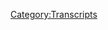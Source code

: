{{Transcript
    | title         = [[700: July 6, 2022]]
    | caption       = [https://knowledgefight.libsyn.com/700-july-6-2022 Listen to this episode on Libsyn]
    | episodeNumber = [[700: July 6, 2022|700]]
    | length        = 01:21:56
}}

{{MessageBox
    | header     = Warning: Bot Generated Content
    | text       = This transcript was automatically generated by transcription software and likely contains many mistakes and misattributions. Please check the audio for definitive quotes, attribution, and context.
    | image      = N3yvass4myg91.webp
    | imagewidth = 50px
    | id         = warning
}}

{{TranscriptBlock
    | name      = Unknown Speaker
    | timestamp = 00:00:00.000
    | text      = N-N-N-N-N-N-N-Knowledge Fight
}}

{{TranscriptBlock
    | name      = Unknown Speaker
    | timestamp = 00:00:12.960
    | text      = Damn and Jordan, I am sweating
}}

{{TranscriptBlock
    | name      = Unknown Speaker
    | timestamp = 00:00:18.039
    | text      = Knowledgefight.com, it's time to pray
}}

{{TranscriptBlock
    | name      = Unknown Speaker
    | timestamp = 00:00:21.399
    | text      = I have great respect for knowledgefight
}}

{{TranscriptBlock
    | name      = Unknown Speaker
    | timestamp = 00:00:23.879
    | text      = Knowledgefight
}}

{{TranscriptBlock
    | name      = Unknown Speaker
    | timestamp = 00:00:25.199
    | text      = I'm sick of them posing as if they're the good guys
}}

{{TranscriptBlock
    | name      = Unknown Speaker
    | timestamp = 00:00:27.440
    | text      = Shang, we are the bad guys, knowledgefight
}}

{{TranscriptBlock
    | name      = Unknown Speaker
    | timestamp = 00:00:30.000
    | text      = Damn and Jordan, knowledgefight
}}

{{TranscriptBlock
    | name      = Unknown Speaker
    | timestamp = 00:00:32.240
    | text      = Grrr, grrr, grrr, grrr
}}

{{TranscriptBlock
    | name      = Unknown Speaker
    | timestamp = 00:00:35.200
    | text      = Need, I need money
}}

{{TranscriptBlock
    | name      = Unknown Speaker
    | timestamp = 00:00:36.640
    | text      = Grrr, grrr, grrr, grrr, grrr
}}

{{TranscriptBlock
    | name      = Unknown Speaker
    | timestamp = 00:00:39.520
    | text      = Andy and Candice, Andy and Cand...
}}

{{TranscriptBlock
    | name      = Unknown Speaker
    | timestamp = 00:00:41.960
    | text      = Stop it, Andy and Candice
}}

{{TranscriptBlock
    | name      = Unknown Speaker
    | timestamp = 00:00:44.719
    | text      = Grrr, Andy, Andy, it's time to pray
}}

{{TranscriptBlock
    | name      = Unknown Speaker
    | timestamp = 00:00:47.119
    | text      = Andy and Candice you're on the air, thanks for holding
}}

{{TranscriptBlock
    | name      = Unknown Speaker
    | timestamp = 00:00:49.200
    | text      = Hello Alex I'm a first time caller, I'm a huge fan
}}

{{TranscriptBlock
    | name      = Unknown Speaker
    | timestamp = 00:00:51.759
    | text      = I love your work
}}

{{TranscriptBlock
    | name      = Unknown Speaker
    | timestamp = 00:00:52.799
    | text      = Knowledgefight
}}

{{TranscriptBlock
    | name      = Unknown Speaker
    | timestamp = 00:00:54.219
    | text      = Knowledgefight.com
}}

{{TranscriptBlock
    | name      = Unknown Speaker
    | timestamp = 00:00:56.219
    | text      = I love you
}}

{{TranscriptBlock
    | name      = Unknown Speaker
    | timestamp = 00:00:58.219
    | text      = Hey everybody
}}

{{TranscriptBlock
    | name      = Unknown Speaker
    | timestamp = 00:01:00.219
    | text      = Welcome back to Knowledgefight, I'm Dan. I'm Jordan
}}

{{TranscriptBlock
    | name      = Unknown Speaker
    | timestamp = 00:01:02.219
    | text      = We're a couple dudes, like to sit around, worship at the altar
}}

{{TranscriptBlock
    | name      = Unknown Speaker
    | timestamp = 00:01:04.219
    | text      = of Selene and talk a little bit about
}}

{{TranscriptBlock
    | name      = Unknown Speaker
    | timestamp = 00:01:06.219
    | text      = Alex Jones. Oh indeed we are Dan
}}

{{TranscriptBlock
    | name      = Unknown Speaker
    | timestamp = 00:01:08.219
    | text      = Dan, quick question
}}

{{TranscriptBlock
    | name      = Unknown Speaker
    | timestamp = 00:01:10.219
    | text      = Jordan. What's your bright spot today?
}}

{{TranscriptBlock
    | name      = Unknown Speaker
    | timestamp = 00:01:12.219
    | text      = My bright spot today Jordan is on Wednesday
}}

{{TranscriptBlock
    | name      = Unknown Speaker
    | timestamp = 00:01:14.219
    | text      = of this week
}}

{{TranscriptBlock
    | name      = Unknown Speaker
    | timestamp = 00:01:16.219
    | text      = An episode came out
}}

{{TranscriptBlock
    | name      = Unknown Speaker
    | timestamp = 00:01:18.219
    | text      = that I was on of a friend
}}

{{TranscriptBlock
    | name      = Unknown Speaker
    | timestamp = 00:01:20.219
    | text      = Lisa Trager's podcast enemies
}}

{{TranscriptBlock
    | name      = Unknown Speaker
    | timestamp = 00:01:22.219
    | text      = It was very nice to
}}

{{TranscriptBlock
    | name      = Unknown Speaker
    | timestamp = 00:01:24.219
    | text      = have a chat with her, it's been a while
}}

{{TranscriptBlock
    | name      = Unknown Speaker
    | timestamp = 00:01:26.219
    | text      = since we've gotten to sit down and talk
}}

{{TranscriptBlock
    | name      = Unknown Speaker
    | timestamp = 00:01:28.219
    | text      = for a bit and she wanted
}}

{{TranscriptBlock
    | name      = Unknown Speaker
    | timestamp = 00:01:30.219
    | text      = to have me talk about my mortal enemy
}}

{{TranscriptBlock
    | name      = Unknown Speaker
    | timestamp = 00:01:32.219
    | text      = Alex Jones. Sure, sure, naturally
}}

{{TranscriptBlock
    | name      = Unknown Speaker
    | timestamp = 00:01:34.219
    | text      = So yeah, it's
}}

{{TranscriptBlock
    | name      = Unknown Speaker
    | timestamp = 00:01:36.219
    | text      = a lot of fun, it was great to
}}

{{TranscriptBlock
    | name      = Unknown Speaker
    | timestamp = 00:01:38.219
    | text      = chat. That's great, I love Lisa
}}

{{TranscriptBlock
    | name      = Unknown Speaker
    | timestamp = 00:01:40.219
    | text      = and yeah, I didn't know it
}}

{{TranscriptBlock
    | name      = Unknown Speaker
    | timestamp = 00:01:42.219
    | text      = did come out, I will be listening to it soon. Very funny
}}

{{TranscriptBlock
    | name      = Unknown Speaker
    | timestamp = 00:01:44.219
    | text      = comedian. Incredibly talented
}}

{{TranscriptBlock
    | name      = Unknown Speaker
    | timestamp = 00:01:46.219
    | text      = Yeah, we
}}

{{TranscriptBlock
    | name      = Unknown Speaker
    | timestamp = 00:01:48.219
    | text      = talk a little bit about how we met
}}

{{TranscriptBlock
    | name      = Unknown Speaker
    | timestamp = 00:01:50.219
    | text      = I don't know if we met, but the first time
}}

{{TranscriptBlock
    | name      = Unknown Speaker
    | timestamp = 00:01:52.219
    | text      = I remember ever seeing her was at a place called
}}

{{TranscriptBlock
    | name      = Unknown Speaker
    | timestamp = 00:01:54.219
    | text      = Jack's Loft, so we reminisce a little
}}

{{TranscriptBlock
    | name      = Unknown Speaker
    | timestamp = 00:01:56.219
    | text      = bit about that. Good times
}}

{{TranscriptBlock
    | name      = Unknown Speaker
    | timestamp = 00:01:58.219
    | text      = Yeah, I think the funniest thing about
}}

{{TranscriptBlock
    | name      = Unknown Speaker
    | timestamp = 00:02:00.219
    | text      = her for me is that
}}

{{TranscriptBlock
    | name      = Unknown Speaker
    | timestamp = 00:02:02.219
    | text      = it is weird to see somebody that you
}}

{{TranscriptBlock
    | name      = Unknown Speaker
    | timestamp = 00:02:04.219
    | text      = know is a small time comedian
}}

{{TranscriptBlock
    | name      = Unknown Speaker
    | timestamp = 00:02:06.219
    | text      = you know, coming up in Chicago and you look up
}}

{{TranscriptBlock
    | name      = Unknown Speaker
    | timestamp = 00:02:08.219
    | text      = to her and then a few years later
}}

{{TranscriptBlock
    | name      = Unknown Speaker
    | timestamp = 00:02:10.219
    | text      = she's in a Bernie commercial as the asshole
}}

{{TranscriptBlock
    | name      = Unknown Speaker
    | timestamp = 00:02:12.219
    | text      = like it's kind of fantastic
}}

{{TranscriptBlock
    | name      = Unknown Speaker
    | timestamp = 00:02:14.219
    | text      = Yeah, that was an unfortunate week
}}

{{TranscriptBlock
    | name      = Unknown Speaker
    | timestamp = 00:02:16.219
    | text      = That was a funny day
}}

{{TranscriptBlock
    | name      = Unknown Speaker
    | timestamp = 00:02:18.219
    | text      = One of the things
}}

{{TranscriptBlock
    | name      = Unknown Speaker
    | timestamp = 00:02:20.219
    | text      = to spoil, we
}}

{{TranscriptBlock
    | name      = Unknown Speaker
    | timestamp = 00:02:22.219
    | text      = talk a little bit about the New York
}}

{{TranscriptBlock
    | name      = Unknown Speaker
    | timestamp = 00:02:24.219
    | text      = Times article
}}

{{TranscriptBlock
    | name      = Unknown Speaker
    | timestamp = 00:02:26.219
    | text      = about us and
}}

{{TranscriptBlock
    | name      = Unknown Speaker
    | timestamp = 00:02:28.219
    | text      = there is an undue amount of attention
}}

{{TranscriptBlock
    | name      = Unknown Speaker
    | timestamp = 00:02:30.219
    | text      = paid on where we went to eat
}}

{{TranscriptBlock
    | name      = Unknown Speaker
    | timestamp = 00:02:32.219
    | text      = with the reporter when she came to town
}}

{{TranscriptBlock
    | name      = Unknown Speaker
    | timestamp = 00:02:34.219
    | text      = so it's delightful
}}

{{TranscriptBlock
    | name      = Unknown Speaker
    | timestamp = 00:02:36.219
    | text      = a lot of fun. Anyway, what's your bright spot?
}}

{{TranscriptBlock
    | name      = Unknown Speaker
    | timestamp = 00:02:38.219
    | text      = My bright spot is a bit of a twilight
}}

{{TranscriptBlock
    | name      = Unknown Speaker
    | timestamp = 00:02:40.219
    | text      = spot, the bright spot
}}

{{TranscriptBlock
    | name      = Unknown Speaker
    | timestamp = 00:02:42.219
    | text      = is my partner, she is going
}}

{{TranscriptBlock
    | name      = Unknown Speaker
    | timestamp = 00:02:44.219
    | text      = on a retreat for the next
}}

{{TranscriptBlock
    | name      = Unknown Speaker
    | timestamp = 00:02:46.219
    | text      = three weeks, she's
}}

{{TranscriptBlock
    | name      = Unknown Speaker
    | timestamp = 00:02:48.219
    | text      = leaving on Saturday doing
}}

{{TranscriptBlock
    | name      = Unknown Speaker
    | timestamp = 00:02:50.219
    | text      = art, getting together with artists
}}

{{TranscriptBlock
    | name      = Unknown Speaker
    | timestamp = 00:02:52.219
    | text      = grown ups, adults
}}

{{TranscriptBlock
    | name      = Unknown Speaker
    | timestamp = 00:02:54.219
    | text      = and then just artin' the shit out of stuff
}}

{{TranscriptBlock
    | name      = Unknown Speaker
    | timestamp = 00:02:56.219
    | text      = Doing some Toad in the woods and painting
}}

{{TranscriptBlock
    | name      = Unknown Speaker
    | timestamp = 00:02:58.219
    | text      = Absolutely, that better be
}}

{{TranscriptBlock
    | name      = Unknown Speaker
    | timestamp = 00:03:00.219
    | text      = what, if she doesn't come back with Toad on
}}

{{TranscriptBlock
    | name      = Unknown Speaker
    | timestamp = 00:03:02.219
    | text      = her licks, lips
}}

{{TranscriptBlock
    | name      = Unknown Speaker
    | timestamp = 00:03:04.219
    | text      = Licks? On her licks, yeah
}}

{{TranscriptBlock
    | name      = Unknown Speaker
    | timestamp = 00:03:06.219
    | text      = No, and that's very cool
}}

{{TranscriptBlock
    | name      = Unknown Speaker
    | timestamp = 00:03:08.219
    | text      = but she's going to be gone for a few
}}

{{TranscriptBlock
    | name      = Unknown Speaker
    | timestamp = 00:03:10.219
    | text      = weeks and this is the first time we've been apart
}}

{{TranscriptBlock
    | name      = Unknown Speaker
    | timestamp = 00:03:12.219
    | text      = for like, years
}}

{{TranscriptBlock
    | name      = Unknown Speaker
    | timestamp = 00:03:14.219
    | text      = so it's really interesting
}}

{{TranscriptBlock
    | name      = Unknown Speaker
    | timestamp = 00:03:16.219
    | text      = It'll be good for both of us
}}

{{TranscriptBlock
    | name      = Unknown Speaker
    | timestamp = 00:03:18.219
    | text      = and it's terrifying for me
}}

{{TranscriptBlock
    | name      = Unknown Speaker
    | timestamp = 00:03:20.219
    | text      = Yeah, you're going to lose your shit
}}

{{TranscriptBlock
    | name      = Unknown Speaker
    | timestamp = 00:03:22.219
    | text      = It's not going to be good for me, it's going to be great for her
}}

{{TranscriptBlock
    | name      = Unknown Speaker
    | timestamp = 00:03:24.219
    | text      = It's not going to be good for me
}}

{{TranscriptBlock
    | name      = Unknown Speaker
    | timestamp = 00:03:26.219
    | text      = Well, I'm around
}}

{{TranscriptBlock
    | name      = Unknown Speaker
    | timestamp = 00:03:28.219
    | text      = so obviously we can
}}

{{TranscriptBlock
    | name      = Unknown Speaker
    | timestamp = 00:03:30.219
    | text      = hang a little
}}

{{TranscriptBlock
    | name      = Unknown Speaker
    | timestamp = 00:03:32.219
    | text      = Yeah, you can move in
}}

{{TranscriptBlock
    | name      = Unknown Speaker
    | timestamp = 00:03:34.219
    | text      = I can't do that, I still have to finish
}}

{{TranscriptBlock
    | name      = Unknown Speaker
    | timestamp = 00:03:36.219
    | text      = rearranging all this furniture
}}

{{TranscriptBlock
    | name      = Unknown Speaker
    | timestamp = 00:03:38.219
    | text      = in my apartment, it is a gradual process
}}

{{TranscriptBlock
    | name      = Unknown Speaker
    | timestamp = 00:03:40.219
    | text      = Marty has already
}}

{{TranscriptBlock
    | name      = Unknown Speaker
    | timestamp = 00:03:42.219
    | text      = applied for wellness checks, he's just going to come
}}

{{TranscriptBlock
    | name      = Unknown Speaker
    | timestamp = 00:03:44.219
    | text      = by with a little souffle every
}}

{{TranscriptBlock
    | name      = Unknown Speaker
    | timestamp = 00:03:46.219
    | text      = couple of days, make sure I eat
}}

{{TranscriptBlock
    | name      = Unknown Speaker
    | timestamp = 00:03:48.219
    | text      = I'll do a wellness check, but it'll be
}}

{{TranscriptBlock
    | name      = Unknown Speaker
    | timestamp = 00:03:50.219
    | text      = binoculars outside your
}}

{{TranscriptBlock
    | name      = Unknown Speaker
    | timestamp = 00:03:52.219
    | text      = place, I'll just peek in through the window
}}

{{TranscriptBlock
    | name      = Unknown Speaker
    | timestamp = 00:03:54.219
    | text      = Is there any blood? Yeah, and then we're fine
}}

{{TranscriptBlock
    | name      = Unknown Speaker
    | timestamp = 00:03:56.219
    | text      = So Jordan, today we have an episode
}}

{{TranscriptBlock
    | name      = Unknown Speaker
    | timestamp = 00:03:58.219
    | text      = to go over, we're going to be talking about
}}

{{TranscriptBlock
    | name      = Unknown Speaker
    | timestamp = 00:04:00.219
    | text      = July 6th
}}

{{TranscriptBlock
    | name      = Unknown Speaker
    | timestamp = 00:04:02.219
    | text      = 2022, which is the
}}

{{TranscriptBlock
    | name      = Unknown Speaker
    | timestamp = 00:04:04.219
    | text      = Wednesday episode
}}

{{TranscriptBlock
    | name      = Unknown Speaker
    | timestamp = 00:04:06.219
    | text      = from this week, big news
}}

{{TranscriptBlock
    | name      = Unknown Speaker
    | timestamp = 00:04:08.219
    | text      = Big news happened
}}

{{TranscriptBlock
    | name      = Unknown Speaker
    | timestamp = 00:04:10.219
    | text      = and so we got to talk about it
}}

{{TranscriptBlock
    | name      = Unknown Speaker
    | timestamp = 00:04:12.219
    | text      = Naturally, Trump declared
}}

{{TranscriptBlock
    | name      = Unknown Speaker
    | timestamp = 00:04:14.219
    | text      = his candidacy, right? Nope
}}

{{TranscriptBlock
    | name      = Unknown Speaker
    | timestamp = 00:04:16.220
    | text      = That didn't happen on the 4th and it still has not
}}

{{TranscriptBlock
    | name      = Unknown Speaker
    | timestamp = 00:04:18.220
    | text      = happened yet as of time of recording
}}

{{TranscriptBlock
    | name      = Unknown Speaker
    | timestamp = 00:04:20.220
    | text      = Not good But there was some big news
}}

{{TranscriptBlock
    | name      = Unknown Speaker
    | timestamp = 00:04:22.220
    | text      = And we'll get to it, but first, let's take a little moment
}}

{{TranscriptBlock
    | name      = Unknown Speaker
    | timestamp = 00:04:24.220
    | text      = to say hello to some new wonks Oh, that's a great idea
}}

{{TranscriptBlock
    | name      = Unknown Speaker
    | timestamp = 00:04:26.220
    | text      = So first, Spencer, Allie, and Bear
}}

{{TranscriptBlock
    | name      = Unknown Speaker
    | timestamp = 00:04:28.220
    | text      = Thank you so much, you are now a policy wonk
}}

{{TranscriptBlock
    | name      = Unknown Speaker
    | timestamp = 00:04:30.220
    | text      = I'm a policy wonk Thank you very much
}}

{{TranscriptBlock
    | name      = Unknown Speaker
    | timestamp = 00:04:32.220
    | text      = Next, that Elmo robbery was awesome
}}

{{TranscriptBlock
    | name      = Unknown Speaker
    | timestamp = 00:04:34.220
    | text      = wasn't it? Thank you so much, you are now a policy wonk
}}

{{TranscriptBlock
    | name      = Unknown Speaker
    | timestamp = 00:04:36.220
    | text      = I'm a policy wonk Thank you very much
}}

{{TranscriptBlock
    | name      = Unknown Speaker
    | timestamp = 00:04:38.220
    | text      = Thank you, next, the name Alex
}}

{{TranscriptBlock
    | name      = Unknown Speaker
    | timestamp = 00:04:40.220
    | text      = itself is a red flag, never met
}}

{{TranscriptBlock
    | name      = Unknown Speaker
    | timestamp = 00:04:42.220
    | text      = one who didn't do me dirty, thank you so much
}}

{{TranscriptBlock
    | name      = Unknown Speaker
    | timestamp = 00:04:44.220
    | text      = you are now a policy wonk I'm a policy wonk
}}

{{TranscriptBlock
    | name      = Unknown Speaker
    | timestamp = 00:04:46.220
    | text      = Thank you very much Thank you, next
}}

{{TranscriptBlock
    | name      = Unknown Speaker
    | timestamp = 00:04:48.220
    | text      = I heard you and Jordan on Behind the Basterds
}}

{{TranscriptBlock
    | name      = Unknown Speaker
    | timestamp = 00:04:50.220
    | text      = about the rich eating Christianity
}}

{{TranscriptBlock
    | name      = Unknown Speaker
    | timestamp = 00:04:52.220
    | text      = and needed more of Jordan in my life
}}

{{TranscriptBlock
    | name      = Unknown Speaker
    | timestamp = 00:04:54.220
    | text      = Jordan, don't stop screeching, thank you so much
}}

{{TranscriptBlock
    | name      = Unknown Speaker
    | timestamp = 00:04:56.220
    | text      = you are now a policy wonk I'm a policy wonk
}}

{{TranscriptBlock
    | name      = Unknown Speaker
    | timestamp = 00:04:58.220
    | text      = Thank you very much Thank you, next
}}

{{TranscriptBlock
    | name      = Unknown Speaker
    | timestamp = 00:05:00.220
    | text      = Thank you very much, you are now
}}

{{TranscriptBlock
    | name      = Unknown Speaker
    | timestamp = 00:05:02.220
    | text      = Thank you, oh shit
}}

{{TranscriptBlock
    | name      = Unknown Speaker
    | timestamp = 00:05:04.220
    | text      = Trip me up You're in trouble
}}

{{TranscriptBlock
    | name      = Unknown Speaker
    | timestamp = 00:05:06.220
    | text      = Thank you very much, you are now a policy wonk
}}

{{TranscriptBlock
    | name      = Unknown Speaker
    | timestamp = 00:05:08.220
    | text      = Thank you, oh god Oh, you're in trouble
}}

{{TranscriptBlock
    | name      = Unknown Speaker
    | timestamp = 00:05:10.220
    | text      = I'm a policy wonk Thank you very much
}}

{{TranscriptBlock
    | name      = Unknown Speaker
    | timestamp = 00:05:12.220
    | text      = Thank you very much, thank you very much
}}

{{TranscriptBlock
    | name      = Unknown Speaker
    | timestamp = 00:05:14.220
    | text      = And finally we got a technocrat in the mix
}}

{{TranscriptBlock
    | name      = Unknown Speaker
    | timestamp = 00:05:16.220
    | text      = So thank you so much to Anders from Sweden
}}

{{TranscriptBlock
    | name      = Unknown Speaker
    | timestamp = 00:05:18.220
    | text      = says death awaits you all with nasty, big
}}

{{TranscriptBlock
    | name      = Unknown Speaker
    | timestamp = 00:05:20.220
    | text      = pointy teeth, you are now a technocrat
}}

{{TranscriptBlock
    | name      = Unknown Speaker
    | timestamp = 00:05:22.220
    | text      = I'm a policy wonk
}}

{{TranscriptBlock
    | name      = Unknown Speaker
    | timestamp = 00:05:24.220
    | text      = Four stars, go home to your mother and tell her you're brilliant
}}

{{TranscriptBlock
    | name      = Unknown Speaker
    | timestamp = 00:05:26.220
    | text      = Someone, someone, sodomite
}}

{{TranscriptBlock
    | name      = Unknown Speaker
    | timestamp = 00:05:28.220
    | text      = sent me a bucket of poop
}}

{{TranscriptBlock
    | name      = Unknown Speaker
    | timestamp = 00:05:30.220
    | text      = Daddy shark
}}

{{TranscriptBlock
    | name      = Unknown Speaker
    | timestamp = 00:05:32.220
    | text      = Jar Jar Binks has a Caribbean
}}

{{TranscriptBlock
    | name      = Unknown Speaker
    | timestamp = 00:05:34.220
    | text      = black accent
}}

{{TranscriptBlock
    | name      = Unknown Speaker
    | timestamp = 00:05:36.220
    | text      = He's a loser, little titty baby
}}

{{TranscriptBlock
    | name      = Unknown Speaker
    | timestamp = 00:05:38.220
    | text      = I don't want to hate black people
}}

{{TranscriptBlock
    | name      = Unknown Speaker
    | timestamp = 00:05:40.220
    | text      = I renounce Jesus Christ
}}

{{TranscriptBlock
    | name      = Unknown Speaker
    | timestamp = 00:05:42.220
    | text      = Thank you Anders Yes, thank you very much
}}

{{TranscriptBlock
    | name      = Unknown Speaker
    | timestamp = 00:05:44.220
    | text      = So Jordan, like I said
}}

{{TranscriptBlock
    | name      = Unknown Speaker
    | timestamp = 00:05:46.220
    | text      = big news, do you know what I'm talking about?
}}

{{TranscriptBlock
    | name      = Unknown Speaker
    | timestamp = 00:05:48.220
    | text      = No Okay, well here is
}}

{{TranscriptBlock
    | name      = Unknown Speaker
    | timestamp = 00:05:50.220
    | text      = what we're talking about
}}

{{TranscriptBlock
    | name      = Unknown Speaker
    | timestamp = 00:05:52.220
    | text      = Breaking live now
}}

{{TranscriptBlock
    | name      = Unknown Speaker
    | timestamp = 00:05:54.220
    | text      = It's not that Alex started with the end game
}}

{{TranscriptBlock
    | name      = Unknown Speaker
    | timestamp = 00:05:56.220
    | text      = Is that the big news?
}}

{{TranscriptBlock
    | name      = Unknown Speaker
    | timestamp = 00:05:58.220
    | text      = No, it's not
}}

{{TranscriptBlock
    | name      = Unknown Speaker
    | timestamp = 00:06:00.220
    | text      = In a suburb
}}

{{TranscriptBlock
    | name      = Unknown Speaker
    | timestamp = 00:06:02.220
    | text      = of Atlanta, Georgia
}}

{{TranscriptBlock
    | name      = Unknown Speaker
    | timestamp = 00:06:04.220
    | text      = the Georgia guide stones
}}

{{TranscriptBlock
    | name      = Unknown Speaker
    | timestamp = 00:06:06.220
    | text      = Oh my god
}}

{{TranscriptBlock
    | name      = Unknown Speaker
    | timestamp = 00:06:08.220
    | text      = At least a third
}}

{{TranscriptBlock
    | name      = Unknown Speaker
    | timestamp = 00:06:10.220
    | text      = of the satanic structure
}}

{{TranscriptBlock
    | name      = Unknown Speaker
    | timestamp = 00:06:12.220
    | text      = destroyed by high explosives
}}

{{TranscriptBlock
    | name      = Unknown Speaker
    | timestamp = 00:06:14.220
    | text      = I don't support the left when they pull down monuments
}}

{{TranscriptBlock
    | name      = Unknown Speaker
    | timestamp = 00:06:20.220
    | text      = because I see monuments and pieces of history
}}

{{TranscriptBlock
    | name      = Unknown Speaker
    | timestamp = 00:06:22.220
    | text      = and I will say that
}}

{{TranscriptBlock
    | name      = Unknown Speaker
    | timestamp = 00:06:24.220
    | text      = at an animal level I like seeing
}}

{{TranscriptBlock
    | name      = Unknown Speaker
    | timestamp = 00:06:26.220
    | text      = this edifice to depopulation of world government
}}

{{TranscriptBlock
    | name      = Unknown Speaker
    | timestamp = 00:06:28.220
    | text      = bombed
}}

{{TranscriptBlock
    | name      = Unknown Speaker
    | timestamp = 00:06:30.220
    | text      = to bring attention to it
}}

{{TranscriptBlock
    | name      = Unknown Speaker
    | timestamp = 00:06:32.220
    | text      = I do not agree with whoever did it
}}

{{TranscriptBlock
    | name      = Unknown Speaker
    | timestamp = 00:06:34.220
    | text      = because we need that evil edifice there
}}

{{TranscriptBlock
    | name      = Unknown Speaker
    | timestamp = 00:06:36.220
    | text      = What?
}}

{{TranscriptBlock
    | name      = Unknown Speaker
    | timestamp = 00:06:38.220
    | text      = as a confession letter
}}

{{TranscriptBlock
    | name      = Unknown Speaker
    | timestamp = 00:06:40.220
    | text      = by a consortium of eugenicists
}}

{{TranscriptBlock
    | name      = Unknown Speaker
    | timestamp = 00:06:42.220
    | text      = led by Ted Turner
}}

{{TranscriptBlock
    | name      = Unknown Speaker
    | timestamp = 00:06:44.220
    | text      = Sure He grew up down the street with his grandmother's farm
}}

{{TranscriptBlock
    | name      = Unknown Speaker
    | timestamp = 00:06:46.220
    | text      = We needed to be there
}}

{{TranscriptBlock
    | name      = Unknown Speaker
    | timestamp = 00:06:48.220
    | text      = to expose their plan
}}

{{TranscriptBlock
    | name      = Unknown Speaker
    | timestamp = 00:06:50.220
    | text      = to forcefully reduce the world population
}}

{{TranscriptBlock
    | name      = Unknown Speaker
    | timestamp = 00:06:52.220
    | text      = down to 50%
}}

{{TranscriptBlock
    | name      = Unknown Speaker
    | timestamp = 00:06:54.220
    | text      = So this is dumb, the guide stones
}}

{{TranscriptBlock
    | name      = Unknown Speaker
    | timestamp = 00:06:56.220
    | text      = don't need to be standing for people to
}}

{{TranscriptBlock
    | name      = Unknown Speaker
    | timestamp = 00:06:58.220
    | text      = remember that they did exist
}}

{{TranscriptBlock
    | name      = Unknown Speaker
    | timestamp = 00:07:00.220
    | text      = and to keep a record of what was on them
}}

{{TranscriptBlock
    | name      = Unknown Speaker
    | timestamp = 00:07:02.220
    | text      = We have TVs
}}

{{TranscriptBlock
    | name      = Unknown Speaker
    | timestamp = 00:07:04.220
    | text      = If I were Alex, I also wouldn't be thrilled
}}

{{TranscriptBlock
    | name      = Unknown Speaker
    | timestamp = 00:07:06.220
    | text      = that someone bombed them, but for completely
}}

{{TranscriptBlock
    | name      = Unknown Speaker
    | timestamp = 00:07:08.220
    | text      = different reasons
}}

{{TranscriptBlock
    | name      = Unknown Speaker
    | timestamp = 00:07:10.220
    | text      = According to Alex and his whole conspiracy world lore
}}

{{TranscriptBlock
    | name      = Unknown Speaker
    | timestamp = 00:07:12.220
    | text      = these are super important
}}

{{TranscriptBlock
    | name      = Unknown Speaker
    | timestamp = 00:07:14.220
    | text      = as a monument for the globalists
}}

{{TranscriptBlock
    | name      = Unknown Speaker
    | timestamp = 00:07:16.220
    | text      = who built them specifically where they are
}}

{{TranscriptBlock
    | name      = Unknown Speaker
    | timestamp = 00:07:18.220
    | text      = so they would survive the coming cataclysm
}}

{{TranscriptBlock
    | name      = Unknown Speaker
    | timestamp = 00:07:20.220
    | text      = These were meant to be a guide
}}

{{TranscriptBlock
    | name      = Unknown Speaker
    | timestamp = 00:07:22.220
    | text      = for the post-apocalypse collapsed people
}}

{{TranscriptBlock
    | name      = Unknown Speaker
    | timestamp = 00:07:24.220
    | text      = who need to rebuild society
}}

{{TranscriptBlock
    | name      = Unknown Speaker
    | timestamp = 00:07:26.220
    | text      = in essence distilling down the lessons
}}

{{TranscriptBlock
    | name      = Unknown Speaker
    | timestamp = 00:07:28.220
    | text      = that we learned and weren't able to put in practice
}}

{{TranscriptBlock
    | name      = Unknown Speaker
    | timestamp = 00:07:30.220
    | text      = before we destroyed ourselves
}}

{{TranscriptBlock
    | name      = Unknown Speaker
    | timestamp = 00:07:32.220
    | text      = Right Given that this is the point
}}

{{TranscriptBlock
    | name      = Unknown Speaker
    | timestamp = 00:07:34.220
    | text      = of these stones, it stands to reason
}}

{{TranscriptBlock
    | name      = Unknown Speaker
    | timestamp = 00:07:36.220
    | text      = that if someone were to bomb them
}}

{{TranscriptBlock
    | name      = Unknown Speaker
    | timestamp = 00:07:38.220
    | text      = it would really provoke a response from the globalists
}}

{{TranscriptBlock
    | name      = Unknown Speaker
    | timestamp = 00:07:40.220
    | text      = This would be no small matter
}}

{{TranscriptBlock
    | name      = Unknown Speaker
    | timestamp = 00:07:42.220
    | text      = for them, and when there is no
}}

{{TranscriptBlock
    | name      = Unknown Speaker
    | timestamp = 00:07:44.220
    | text      = swift devastating counter move
}}

{{TranscriptBlock
    | name      = Unknown Speaker
    | timestamp = 00:07:46.220
    | text      = it's going to look really suspicious
}}

{{TranscriptBlock
    | name      = Unknown Speaker
    | timestamp = 00:07:48.220
    | text      = like no one gives a shit
}}

{{TranscriptBlock
    | name      = Unknown Speaker
    | timestamp = 00:07:50.220
    | text      = It really is going to be like
}}

{{TranscriptBlock
    | name      = Unknown Speaker
    | timestamp = 00:07:52.220
    | text      = I mean, it's fantastic
}}

{{TranscriptBlock
    | name      = Unknown Speaker
    | timestamp = 00:07:54.220
    | text      = the idea of the conviction
}}

{{TranscriptBlock
    | name      = Unknown Speaker
    | timestamp = 00:07:56.220
    | text      = of the person who bombed the Georgia guides
}}

{{TranscriptBlock
    | name      = Unknown Speaker
    | timestamp = 00:07:58.220
    | text      = like somebody who really
}}

{{TranscriptBlock
    | name      = Unknown Speaker
    | timestamp = 00:08:00.220
    | text      = really believed
}}

{{TranscriptBlock
    | name      = Unknown Speaker
    | timestamp = 00:08:02.220
    | text      = and took it to the logical end point of that belief
}}

{{TranscriptBlock
    | name      = Unknown Speaker
    | timestamp = 00:08:04.220
    | text      = like if it's Satan's shit
}}

{{TranscriptBlock
    | name      = Unknown Speaker
    | timestamp = 00:08:06.220
    | text      = you should bomb it, why not?
}}

{{TranscriptBlock
    | name      = Unknown Speaker
    | timestamp = 00:08:08.220
    | text      = It's literally Satan
}}

{{TranscriptBlock
    | name      = Unknown Speaker
    | timestamp = 00:08:10.220
    | text      = But on the other hand, they're just
}}

{{TranscriptBlock
    | name      = Unknown Speaker
    | timestamp = 00:08:12.220
    | text      = carved stone, it really wouldn't be that
}}

{{TranscriptBlock
    | name      = Unknown Speaker
    | timestamp = 00:08:14.220
    | text      = difficult to replace them
}}

{{TranscriptBlock
    | name      = Unknown Speaker
    | timestamp = 00:08:16.220
    | text      = Right, so he's just going to wake up the next day
}}

{{TranscriptBlock
    | name      = Unknown Speaker
    | timestamp = 00:08:18.220
    | text      = and everybody's going to be like, whoa, that was interesting
}}

{{TranscriptBlock
    | name      = Unknown Speaker
    | timestamp = 00:08:20.220
    | text      = Yeah, they're back And nobody cares
}}

{{TranscriptBlock
    | name      = Unknown Speaker
    | timestamp = 00:08:22.220
    | text      = So one of the big mysteries surrounding the
}}

{{TranscriptBlock
    | name      = Unknown Speaker
    | timestamp = 00:08:24.220
    | text      = guide stones is about who paid to have
}}

{{TranscriptBlock
    | name      = Unknown Speaker
    | timestamp = 00:08:26.220
    | text      = them built in the first place, but that wouldn't
}}

{{TranscriptBlock
    | name      = Unknown Speaker
    | timestamp = 00:08:28.220
    | text      = even be an issue for their rebuilding
}}

{{TranscriptBlock
    | name      = Unknown Speaker
    | timestamp = 00:08:30.220
    | text      = The person who had them built, using the
}}

{{TranscriptBlock
    | name      = Unknown Speaker
    | timestamp = 00:08:32.220
    | text      = pseudonym R.C. Christian, gave
}}

{{TranscriptBlock
    | name      = Unknown Speaker
    | timestamp = 00:08:34.220
    | text      = the monument to Elbert County
}}

{{TranscriptBlock
    | name      = Unknown Speaker
    | timestamp = 00:08:36.220
    | text      = and since then it's become a massive
}}

{{TranscriptBlock
    | name      = Unknown Speaker
    | timestamp = 00:08:38.220
    | text      = tourist attraction. The motive for
}}

{{TranscriptBlock
    | name      = Unknown Speaker
    | timestamp = 00:08:40.220
    | text      = the county itself to rebuild them is
}}

{{TranscriptBlock
    | name      = Unknown Speaker
    | timestamp = 00:08:42.220
    | text      = pretty clear, given that the bombing of
}}

{{TranscriptBlock
    | name      = Unknown Speaker
    | timestamp = 00:08:44.220
    | text      = the guide stones essentially would be eliminating
}}

{{TranscriptBlock
    | name      = Unknown Speaker
    | timestamp = 00:08:46.220
    | text      = a thing that brought a bunch of commerce
}}

{{TranscriptBlock
    | name      = Unknown Speaker
    | timestamp = 00:08:48.220
    | text      = to this otherwise not very interesting
}}

{{TranscriptBlock
    | name      = Unknown Speaker
    | timestamp = 00:08:50.220
    | text      = county
}}

{{TranscriptBlock
    | name      = Unknown Speaker
    | timestamp = 00:08:52.220
    | text      = Yeah, not much going on there but the Georgia guide stones
}}

{{TranscriptBlock
    | name      = Unknown Speaker
    | timestamp = 00:08:54.220
    | text      = at this point My feeling on this
}}

{{TranscriptBlock
    | name      = Unknown Speaker
    | timestamp = 00:08:56.220
    | text      = is a little bit mixed. On the one hand
}}

{{TranscriptBlock
    | name      = Unknown Speaker
    | timestamp = 00:08:58.220
    | text      = I definitely don't care about the
}}

{{TranscriptBlock
    | name      = Unknown Speaker
    | timestamp = 00:09:00.220
    | text      = Georgia guide stones. I think it's a very
}}

{{TranscriptBlock
    | name      = Unknown Speaker
    | timestamp = 00:09:02.220
    | text      = interesting thing that they were
}}

{{TranscriptBlock
    | name      = Unknown Speaker
    | timestamp = 00:09:04.220
    | text      = created and that Christian managed to keep
}}

{{TranscriptBlock
    | name      = Unknown Speaker
    | timestamp = 00:09:06.220
    | text      = his real identity obscured through the whole
}}

{{TranscriptBlock
    | name      = Unknown Speaker
    | timestamp = 00:09:08.220
    | text      = process, although Alex and the conspiracy
}}

{{TranscriptBlock
    | name      = Unknown Speaker
    | timestamp = 00:09:10.220
    | text      = community have decided that they've proved that
}}

{{TranscriptBlock
    | name      = Unknown Speaker
    | timestamp = 00:09:12.220
    | text      = it's Ted Turner. Property damage
}}

{{TranscriptBlock
    | name      = Unknown Speaker
    | timestamp = 00:09:14.220
    | text      = as a political statement is not really
}}

{{TranscriptBlock
    | name      = Unknown Speaker
    | timestamp = 00:09:16.220
    | text      = something that I have much of a problem with
}}

{{TranscriptBlock
    | name      = Unknown Speaker
    | timestamp = 00:09:18.220
    | text      = generally. In this case I think the
}}

{{TranscriptBlock
    | name      = Unknown Speaker
    | timestamp = 00:09:20.220
    | text      = political statement that's being made is hollow
}}

{{TranscriptBlock
    | name      = Unknown Speaker
    | timestamp = 00:09:22.220
    | text      = and meaningless but I appreciate that
}}

{{TranscriptBlock
    | name      = Unknown Speaker
    | timestamp = 00:09:24.220
    | text      = humans weren't targeted in this one
}}

{{TranscriptBlock
    | name      = Unknown Speaker
    | timestamp = 00:09:26.220
    | text      = I guess we got that to say for it
}}

{{TranscriptBlock
    | name      = Unknown Speaker
    | timestamp = 00:09:28.220
    | text      = Can't go wrong there. That gets to where
}}

{{TranscriptBlock
    | name      = Unknown Speaker
    | timestamp = 00:09:30.220
    | text      = I think that we have my feelings getting
}}

{{TranscriptBlock
    | name      = Unknown Speaker
    | timestamp = 00:09:32.220
    | text      = a little mixed up. I don't
}}

{{TranscriptBlock
    | name      = Unknown Speaker
    | timestamp = 00:09:34.220
    | text      = necessarily have a problem with property damage
}}

{{TranscriptBlock
    | name      = Unknown Speaker
    | timestamp = 00:09:36.220
    | text      = but I do think that this could be
}}

{{TranscriptBlock
    | name      = Unknown Speaker
    | timestamp = 00:09:38.220
    | text      = a scary harbinger of what's to come
}}

{{TranscriptBlock
    | name      = Unknown Speaker
    | timestamp = 00:09:40.220
    | text      = Right. The celebration that's been seen in
}}

{{TranscriptBlock
    | name      = Unknown Speaker
    | timestamp = 00:09:42.220
    | text      = the conspiracy communities after this bombing
}}

{{TranscriptBlock
    | name      = Unknown Speaker
    | timestamp = 00:09:44.220
    | text      = could easily translate to attacks being
}}

{{TranscriptBlock
    | name      = Unknown Speaker
    | timestamp = 00:09:46.220
    | text      = carried out on other imaginary
}}

{{TranscriptBlock
    | name      = Unknown Speaker
    | timestamp = 00:09:48.220
    | text      = globalist monuments and institutions
}}

{{TranscriptBlock
    | name      = Unknown Speaker
    | timestamp = 00:09:50.220
    | text      = and I think a lot of those things
}}

{{TranscriptBlock
    | name      = Unknown Speaker
    | timestamp = 00:09:52.220
    | text      = wouldn't just be property damage
}}

{{TranscriptBlock
    | name      = Unknown Speaker
    | timestamp = 00:09:54.220
    | text      = So I guess my take is
}}

{{TranscriptBlock
    | name      = Unknown Speaker
    | timestamp = 00:09:56.220
    | text      = that it sucks that Elbert County
}}

{{TranscriptBlock
    | name      = Unknown Speaker
    | timestamp = 00:09:58.220
    | text      = residents are probably going to have their businesses
}}

{{TranscriptBlock
    | name      = Unknown Speaker
    | timestamp = 00:10:00.220
    | text      = hurt by the decreased traffic into town
}}

{{TranscriptBlock
    | name      = Unknown Speaker
    | timestamp = 00:10:02.220
    | text      = but outside of that I could take or
}}

{{TranscriptBlock
    | name      = Unknown Speaker
    | timestamp = 00:10:04.220
    | text      = leave the guide stones. I
}}

{{TranscriptBlock
    | name      = Unknown Speaker
    | timestamp = 00:10:06.220
    | text      = worry about what this could lead to as
}}

{{TranscriptBlock
    | name      = Unknown Speaker
    | timestamp = 00:10:08.220
    | text      = it feels like it could embolden the type of folks
}}

{{TranscriptBlock
    | name      = Unknown Speaker
    | timestamp = 00:10:10.220
    | text      = who want to carry out domestic terrorism against
}}

{{TranscriptBlock
    | name      = Unknown Speaker
    | timestamp = 00:10:12.220
    | text      = imaginary enemies but overall
}}

{{TranscriptBlock
    | name      = Unknown Speaker
    | timestamp = 00:10:14.220
    | text      = I just feel like it's really sad
}}

{{TranscriptBlock
    | name      = Unknown Speaker
    | timestamp = 00:10:16.220
    | text      = to see adults acting like this means anything
}}

{{TranscriptBlock
    | name      = Unknown Speaker
    | timestamp = 00:10:18.220
    | text      = beyond somebody blowing up a tourist attraction
}}

{{TranscriptBlock
    | name      = Unknown Speaker
    | timestamp = 00:10:20.220
    | text      = Giving this some kind of like
}}

{{TranscriptBlock
    | name      = Unknown Speaker
    | timestamp = 00:10:22.220
    | text      = spiritual importance is really embarrassing
}}

{{TranscriptBlock
    | name      = Unknown Speaker
    | timestamp = 00:10:24.220
    | text      = and I feel really bummed
}}

{{TranscriptBlock
    | name      = Unknown Speaker
    | timestamp = 00:10:26.220
    | text      = out seeing adults
}}

{{TranscriptBlock
    | name      = Unknown Speaker
    | timestamp = 00:10:28.220
    | text      = You know, in the Pacific Northwest
}}

{{TranscriptBlock
    | name      = Unknown Speaker
    | timestamp = 00:10:30.220
    | text      = there's a giant Paul Bunyan
}}

{{TranscriptBlock
    | name      = Unknown Speaker
    | timestamp = 00:10:32.220
    | text      = You know, huge!
}}

{{TranscriptBlock
    | name      = Unknown Speaker
    | timestamp = 00:10:34.220
    | text      = Because of the story of Paul Bunyan. He was a big guy
}}

{{TranscriptBlock
    | name      = Unknown Speaker
    | timestamp = 00:10:36.220
    | text      = Big ox. You know?
}}

{{TranscriptBlock
    | name      = Unknown Speaker
    | timestamp = 00:10:38.220
    | text      = That whole thing. This is like if somebody
}}

{{TranscriptBlock
    | name      = Unknown Speaker
    | timestamp = 00:10:40.220
    | text      = blew up Paul Bunyan because they were like
}}

{{TranscriptBlock
    | name      = Unknown Speaker
    | timestamp = 00:10:42.220
    | text      = if that dude comes back, he is gonna
}}

{{TranscriptBlock
    | name      = Unknown Speaker
    | timestamp = 00:10:44.220
    | text      = lay waste to this land. He's too
}}

{{TranscriptBlock
    | name      = Unknown Speaker
    | timestamp = 00:10:46.220
    | text      = tall. So we gotta take his knees out
}}

{{TranscriptBlock
    | name      = Unknown Speaker
    | timestamp = 00:10:48.220
    | text      = right now. And equivalent
}}

{{TranscriptBlock
    | name      = Unknown Speaker
    | timestamp = 00:10:50.220
    | text      = in make sensory. He's gonna sick babe
}}

{{TranscriptBlock
    | name      = Unknown Speaker
    | timestamp = 00:10:52.220
    | text      = on us. Yeah, absolutely. We don't even
}}

{{TranscriptBlock
    | name      = Unknown Speaker
    | timestamp = 00:10:54.220
    | text      = know what it is. And also it's an endangered species
}}

{{TranscriptBlock
    | name      = Unknown Speaker
    | timestamp = 00:10:56.220
    | text      = So we can't fight back against that
}}

{{TranscriptBlock
    | name      = Unknown Speaker
    | timestamp = 00:10:58.220
    | text      = We have to let it roam. But Paul, we can
}}

{{TranscriptBlock
    | name      = Unknown Speaker
    | timestamp = 00:11:00.220
    | text      = take him down
}}

{{TranscriptBlock
    | name      = Unknown Speaker
    | timestamp = 00:11:02.220
    | text      = Yeah, it's like blowing up
}}

{{TranscriptBlock
    | name      = Unknown Speaker
    | timestamp = 00:11:04.220
    | text      = the world's largest pecan
}}

{{TranscriptBlock
    | name      = Unknown Speaker
    | timestamp = 00:11:06.220
    | text      = Absolutely! Yes!
}}

{{TranscriptBlock
    | name      = Unknown Speaker
    | timestamp = 00:11:08.220
    | text      = To me it's like a roadside attraction
}}

{{TranscriptBlock
    | name      = Unknown Speaker
    | timestamp = 00:11:10.220
    | text      = All you
}}

{{TranscriptBlock
    | name      = Unknown Speaker
    | timestamp = 00:11:12.220
    | text      = have done is removed one billboard
}}

{{TranscriptBlock
    | name      = Unknown Speaker
    | timestamp = 00:11:14.220
    | text      = and mile further down the way
}}

{{TranscriptBlock
    | name      = Unknown Speaker
    | timestamp = 00:11:16.220
    | text      = I mean it's shitty and I don't think
}}

{{TranscriptBlock
    | name      = Unknown Speaker
    | timestamp = 00:11:18.220
    | text      = you should trivialize bombings
}}

{{TranscriptBlock
    | name      = Unknown Speaker
    | timestamp = 00:11:20.220
    | text      = No, of course!
}}

{{TranscriptBlock
    | name      = Unknown Speaker
    | timestamp = 00:11:22.220
    | text      = I think that I might have
}}

{{TranscriptBlock
    | name      = Unknown Speaker
    | timestamp = 00:11:24.220
    | text      = some misgivings about
}}

{{TranscriptBlock
    | name      = Unknown Speaker
    | timestamp = 00:11:26.220
    | text      = bombing a confederate statue
}}

{{TranscriptBlock
    | name      = Unknown Speaker
    | timestamp = 00:11:28.220
    | text      = or something. Just because I think
}}

{{TranscriptBlock
    | name      = Unknown Speaker
    | timestamp = 00:11:30.220
    | text      = bombings generally, they can be a little
}}

{{TranscriptBlock
    | name      = Unknown Speaker
    | timestamp = 00:11:32.220
    | text      = unpredictable. Yeah, I mean
}}

{{TranscriptBlock
    | name      = Unknown Speaker
    | timestamp = 00:11:34.220
    | text      = I'm not a bomb guy. So I don't know
}}

{{TranscriptBlock
    | name      = Unknown Speaker
    | timestamp = 00:11:36.220
    | text      = anything about bombs, but from what I've seen on
}}

{{TranscriptBlock
    | name      = Unknown Speaker
    | timestamp = 00:11:38.220
    | text      = everything. Somebody tearing
}}

{{TranscriptBlock
    | name      = Unknown Speaker
    | timestamp = 00:11:40.220
    | text      = down a statue
}}

{{TranscriptBlock
    | name      = Unknown Speaker
    | timestamp = 00:11:42.220
    | text      = feels a little different than bombing
}}

{{TranscriptBlock
    | name      = Unknown Speaker
    | timestamp = 00:11:44.220
    | text      = something. Here's what I say
}}

{{TranscriptBlock
    | name      = Unknown Speaker
    | timestamp = 00:11:46.220
    | text      = I say we can bomb any monument
}}

{{TranscriptBlock
    | name      = Unknown Speaker
    | timestamp = 00:11:48.220
    | text      = so long as it is moved to
}}

{{TranscriptBlock
    | name      = Unknown Speaker
    | timestamp = 00:11:50.220
    | text      = the Mythbusters lot first
}}

{{TranscriptBlock
    | name      = Unknown Speaker
    | timestamp = 00:11:52.220
    | text      = and they are the only people allowed
}}

{{TranscriptBlock
    | name      = Unknown Speaker
    | timestamp = 00:11:54.220
    | text      = to handle it. If there's some safety
}}

{{TranscriptBlock
    | name      = Unknown Speaker
    | timestamp = 00:11:56.220
    | text      = Absolutely, yeah. Because it'll be fun to watch
}}

{{TranscriptBlock
    | name      = Unknown Speaker
    | timestamp = 00:11:58.220
    | text      = So Alex has some details about this
}}

{{TranscriptBlock
    | name      = Unknown Speaker
    | timestamp = 00:12:00.220
    | text      = bombing that are not correct
}}

{{TranscriptBlock
    | name      = Unknown Speaker
    | timestamp = 00:12:02.220
    | text      = And if you're a TV viewer, you can see
}}

{{TranscriptBlock
    | name      = Unknown Speaker
    | timestamp = 00:12:04.220
    | text      = that the Georgian
}}

{{TranscriptBlock
    | name      = Unknown Speaker
    | timestamp = 00:12:06.220
    | text      = Sidestones English portion
}}

{{TranscriptBlock
    | name      = Unknown Speaker
    | timestamp = 00:12:08.220
    | text      = has been blown up. It repeats it
}}

{{TranscriptBlock
    | name      = Unknown Speaker
    | timestamp = 00:12:10.220
    | text      = in, what
}}

{{TranscriptBlock
    | name      = Unknown Speaker
    | timestamp = 00:12:12.220
    | text      = 1, 2, 3, 4, 5, 6, 7, 8
}}

{{TranscriptBlock
    | name      = Unknown Speaker
    | timestamp = 00:12:14.220
    | text      = different languages
}}

{{TranscriptBlock
    | name      = Unknown Speaker
    | timestamp = 00:12:16.220
    | text      = Sanskrit, English
}}

{{TranscriptBlock
    | name      = Unknown Speaker
    | timestamp = 00:12:18.220
    | text      = Japanese, the list goes on and on
}}

{{TranscriptBlock
    | name      = Unknown Speaker
    | timestamp = 00:12:20.220
    | text      = Open away from face. But the English portion
}}

{{TranscriptBlock
    | name      = Unknown Speaker
    | timestamp = 00:12:22.220
    | text      = Obviously it's an
}}

{{TranscriptBlock
    | name      = Unknown Speaker
    | timestamp = 00:12:24.220
    | text      = English speaker that is angry
}}

{{TranscriptBlock
    | name      = Unknown Speaker
    | timestamp = 00:12:26.220
    | text      = An American, probably. So Japanese
}}

{{TranscriptBlock
    | name      = Unknown Speaker
    | timestamp = 00:12:28.220
    | text      = isn't one of the languages. But it's interesting
}}

{{TranscriptBlock
    | name      = Unknown Speaker
    | timestamp = 00:12:30.220
    | text      = to see that Alex makes such a big deal with the idea
}}

{{TranscriptBlock
    | name      = Unknown Speaker
    | timestamp = 00:12:32.220
    | text      = that the English portion got destroyed
}}

{{TranscriptBlock
    | name      = Unknown Speaker
    | timestamp = 00:12:34.220
    | text      = And that's probably because it's not true
}}

{{TranscriptBlock
    | name      = Unknown Speaker
    | timestamp = 00:12:36.220
    | text      = The Guidestones include the same
}}

{{TranscriptBlock
    | name      = Unknown Speaker
    | timestamp = 00:12:38.220
    | text      = text in multiple languages
}}

{{TranscriptBlock
    | name      = Unknown Speaker
    | timestamp = 00:12:40.220
    | text      = There are four slabs of stone and
}}

{{TranscriptBlock
    | name      = Unknown Speaker
    | timestamp = 00:12:42.220
    | text      = eight languages. So they basically have one on each
}}

{{TranscriptBlock
    | name      = Unknown Speaker
    | timestamp = 00:12:44.220
    | text      = side. Sure. These languages
}}

{{TranscriptBlock
    | name      = Unknown Speaker
    | timestamp = 00:12:46.220
    | text      = are English, Russian, traditional
}}

{{TranscriptBlock
    | name      = Unknown Speaker
    | timestamp = 00:12:48.220
    | text      = Chinese, Arabic, Hebrew,
}}

{{TranscriptBlock
    | name      = Unknown Speaker
    | timestamp = 00:12:50.220
    | text      = Swahili, Hindi, and Spanish
}}

{{TranscriptBlock
    | name      = Unknown Speaker
    | timestamp = 00:12:52.220
    | text      = Three of the four slabs
}}

{{TranscriptBlock
    | name      = Unknown Speaker
    | timestamp = 00:12:54.220
    | text      = remained standing after the bombing
}}

{{TranscriptBlock
    | name      = Unknown Speaker
    | timestamp = 00:12:56.220
    | text      = Only one was blown up
}}

{{TranscriptBlock
    | name      = Unknown Speaker
    | timestamp = 00:12:58.220
    | text      = And if you look for images of the rubble, it's
}}

{{TranscriptBlock
    | name      = Unknown Speaker
    | timestamp = 00:13:00.220
    | text      = very clear that the slab that got blown up
}}

{{TranscriptBlock
    | name      = Unknown Speaker
    | timestamp = 00:13:02.220
    | text      = was the one that had the message written
}}

{{TranscriptBlock
    | name      = Unknown Speaker
    | timestamp = 00:13:04.220
    | text      = in Hebrew on it. Oh my
}}

{{TranscriptBlock
    | name      = Unknown Speaker
    | timestamp = 00:13:06.220
    | text      = God, I was really, I was almost like
}}

{{TranscriptBlock
    | name      = Unknown Speaker
    | timestamp = 00:13:08.220
    | text      = Ooh, if it's Russian, maybe
}}

{{TranscriptBlock
    | name      = Unknown Speaker
    | timestamp = 00:13:10.220
    | text      = that has, nope, Hebrew, shit
}}

{{TranscriptBlock
    | name      = Unknown Speaker
    | timestamp = 00:13:12.220
    | text      = Yeah, that slab has Hebrew on one
}}

{{TranscriptBlock
    | name      = Unknown Speaker
    | timestamp = 00:13:14.220
    | text      = side and Arabic on the other. Oh
}}

{{TranscriptBlock
    | name      = Unknown Speaker
    | timestamp = 00:13:16.220
    | text      = My guess is that Alex is insisting it was
}}

{{TranscriptBlock
    | name      = Unknown Speaker
    | timestamp = 00:13:18.220
    | text      = the English portion because if he
}}

{{TranscriptBlock
    | name      = Unknown Speaker
    | timestamp = 00:13:20.220
    | text      = acknowledges the fact that it was actually the slab
}}

{{TranscriptBlock
    | name      = Unknown Speaker
    | timestamp = 00:13:22.220
    | text      = that had Hebrew and Arabic translations on it
}}

{{TranscriptBlock
    | name      = Unknown Speaker
    | timestamp = 00:13:24.220
    | text      = the possibility that this was actually motivated
}}

{{TranscriptBlock
    | name      = Unknown Speaker
    | timestamp = 00:13:26.220
    | text      = by other, maybe anti-Semitic
}}

{{TranscriptBlock
    | name      = Unknown Speaker
    | timestamp = 00:13:28.220
    | text      = ideas come up
}}

{{TranscriptBlock
    | name      = Unknown Speaker
    | timestamp = 00:13:30.220
    | text      = and Alex would prefer to ignore that because
}}

{{TranscriptBlock
    | name      = Unknown Speaker
    | timestamp = 00:13:32.220
    | text      = it kind of comes too close to touching
}}

{{TranscriptBlock
    | name      = Unknown Speaker
    | timestamp = 00:13:34.220
    | text      = on how his worldview and his characterization
}}

{{TranscriptBlock
    | name      = Unknown Speaker
    | timestamp = 00:13:36.220
    | text      = of the globalists are essentially just
}}

{{TranscriptBlock
    | name      = Unknown Speaker
    | timestamp = 00:13:38.220
    | text      = based on anti-Semitic tropes from history
}}

{{TranscriptBlock
    | name      = Unknown Speaker
    | timestamp = 00:13:40.220
    | text      = and he'd rather not unpack that. No, that
}}

{{TranscriptBlock
    | name      = Unknown Speaker
    | timestamp = 00:13:42.220
    | text      = wouldn't be good, and definitely not in
}}

{{TranscriptBlock
    | name      = Unknown Speaker
    | timestamp = 00:13:44.220
    | text      = a story with the stakes of the Georgia
}}

{{TranscriptBlock
    | name      = Unknown Speaker
    | timestamp = 00:13:46.220
    | text      = Guidestones, wouldn't be the way he wants to
}}

{{TranscriptBlock
    | name      = Unknown Speaker
    | timestamp = 00:13:48.220
    | text      = finally confront the fact that everything
}}

{{TranscriptBlock
    | name      = Unknown Speaker
    | timestamp = 00:13:50.220
    | text      = he does is based on anti-Semitism
}}

{{TranscriptBlock
    | name      = Unknown Speaker
    | timestamp = 00:13:52.220
    | text      = Sure, and I'm just, I mean, I don't
}}

{{TranscriptBlock
    | name      = Unknown Speaker
    | timestamp = 00:13:54.220
    | text      = know if there was any importance to
}}

{{TranscriptBlock
    | name      = Unknown Speaker
    | timestamp = 00:13:56.220
    | text      = which was blown up. No, of course not
}}

{{TranscriptBlock
    | name      = Unknown Speaker
    | timestamp = 00:13:58.220
    | text      = I don't know that. But if it's the,
}}

{{TranscriptBlock
    | name      = Unknown Speaker
    | timestamp = 00:14:00.220
    | text      = I mean, in the world we live in
}}

{{TranscriptBlock
    | name      = Unknown Speaker
    | timestamp = 00:14:02.220
    | text      = we don't know. Yeah.
}}

{{TranscriptBlock
    | name      = Unknown Speaker
    | timestamp = 00:14:04.220
    | text      = It's suspicious. But if it's the Hebrew one
}}

{{TranscriptBlock
    | name      = Unknown Speaker
    | timestamp = 00:14:06.220
    | text      = it's automatically suspicious just because
}}

{{TranscriptBlock
    | name      = Unknown Speaker
    | timestamp = 00:14:08.220
    | text      = of where we are. Yeah, and it's suspicious that
}}

{{TranscriptBlock
    | name      = Unknown Speaker
    | timestamp = 00:14:10.220
    | text      = Alex is insisting it's the English one. Yeah, absolutely.
}}

{{TranscriptBlock
    | name      = Unknown Speaker
    | timestamp = 00:14:12.220
    | text      = When it's not. Yeah. I don't know.
}}

{{TranscriptBlock
    | name      = Unknown Speaker
    | timestamp = 00:14:14.220
    | text      = So anyway,
}}

{{TranscriptBlock
    | name      = Unknown Speaker
    | timestamp = 00:14:16.220
    | text      = Alex does not really understand
}}

{{TranscriptBlock
    | name      = Unknown Speaker
    | timestamp = 00:14:18.220
    | text      = these stones.
}}

{{TranscriptBlock
    | name      = Unknown Speaker
    | timestamp = 00:14:20.220
    | text      = We have the live feed up on Infowars.com
}}

{{TranscriptBlock
    | name      = Unknown Speaker
    | timestamp = 00:14:22.220
    | text      = from Fox Local, bomb unit
}}

{{TranscriptBlock
    | name      = Unknown Speaker
    | timestamp = 00:14:24.220
    | text      = on scene after Georgia Guidestones partially
}}

{{TranscriptBlock
    | name      = Unknown Speaker
    | timestamp = 00:14:26.220
    | text      = destroyed. And they quote
}}

{{TranscriptBlock
    | name      = Unknown Speaker
    | timestamp = 00:14:28.220
    | text      = depopulate the human population
}}

{{TranscriptBlock
    | name      = Unknown Speaker
    | timestamp = 00:14:30.220
    | text      = down to 500 million. Is that what the Guidestones
}}

{{TranscriptBlock
    | name      = Unknown Speaker
    | timestamp = 00:14:32.220
    | text      = said? What a weird thing.
}}

{{TranscriptBlock
    | name      = Unknown Speaker
    | timestamp = 00:14:34.220
    | text      = There's a
}}

{{TranscriptBlock
    | name      = Unknown Speaker
    | timestamp = 00:14:36.220
    | text      = digital photo of some
}}

{{TranscriptBlock
    | name      = Unknown Speaker
    | timestamp = 00:14:38.220
    | text      = of the wreckage there.
}}

{{TranscriptBlock
    | name      = Unknown Speaker
    | timestamp = 00:14:40.220
    | text      = And I don't endorse
}}

{{TranscriptBlock
    | name      = Unknown Speaker
    | timestamp = 00:14:42.220
    | text      = this type of
}}

{{TranscriptBlock
    | name      = Unknown Speaker
    | timestamp = 00:14:44.220
    | text      = extreme civil disobedience.
}}

{{TranscriptBlock
    | name      = Unknown Speaker
    | timestamp = 00:14:46.220
    | text      = But I certainly understand whoever did it
}}

{{TranscriptBlock
    | name      = Unknown Speaker
    | timestamp = 00:14:48.220
    | text      = and what their motives probably were to bring attention
}}

{{TranscriptBlock
    | name      = Unknown Speaker
    | timestamp = 00:14:50.220
    | text      = to this. And it's the
}}

{{TranscriptBlock
    | name      = Unknown Speaker
    | timestamp = 00:14:52.220
    | text      = middle of nowhere, office
}}

{{TranscriptBlock
    | name      = Unknown Speaker
    | timestamp = 00:14:54.220
    | text      = side road by corn fields
}}

{{TranscriptBlock
    | name      = Unknown Speaker
    | timestamp = 00:14:56.220
    | text      = and it was obviously blown out in the middle of the night.
}}

{{TranscriptBlock
    | name      = Unknown Speaker
    | timestamp = 00:14:58.220
    | text      = So whoever did it, did it not
}}

{{TranscriptBlock
    | name      = Unknown Speaker
    | timestamp = 00:15:00.220
    | text      = harm him in life and I appreciate
}}

{{TranscriptBlock
    | name      = Unknown Speaker
    | timestamp = 00:15:02.220
    | text      = that. So he's guessing
}}

{{TranscriptBlock
    | name      = Unknown Speaker
    | timestamp = 00:15:04.220
    | text      = about the motive. Yeah. That's fun.
}}

{{TranscriptBlock
    | name      = Unknown Speaker
    | timestamp = 00:15:06.220
    | text      = But we've been over this a bunch of times.
}}

{{TranscriptBlock
    | name      = Unknown Speaker
    | timestamp = 00:15:08.220
    | text      = The stones do not say to depopulate
}}

{{TranscriptBlock
    | name      = Unknown Speaker
    | timestamp = 00:15:10.220
    | text      = the planet down to 500 million
}}

{{TranscriptBlock
    | name      = Unknown Speaker
    | timestamp = 00:15:12.220
    | text      = people. The point of the stones are to
}}

{{TranscriptBlock
    | name      = Unknown Speaker
    | timestamp = 00:15:14.220
    | text      = be a guide to the population that's lived
}}

{{TranscriptBlock
    | name      = Unknown Speaker
    | timestamp = 00:15:16.220
    | text      = through an end of the world type scenario
}}

{{TranscriptBlock
    | name      = Unknown Speaker
    | timestamp = 00:15:18.220
    | text      = where humans hit a bottleneck.
}}

{{TranscriptBlock
    | name      = Unknown Speaker
    | timestamp = 00:15:20.220
    | text      = This is meant to be advice to a new civilization
}}

{{TranscriptBlock
    | name      = Unknown Speaker
    | timestamp = 00:15:22.220
    | text      = that arises at which point the world's
}}

{{TranscriptBlock
    | name      = Unknown Speaker
    | timestamp = 00:15:24.220
    | text      = population will be less than 500
}}

{{TranscriptBlock
    | name      = Unknown Speaker
    | timestamp = 00:15:26.220
    | text      = million. And the stones are just saying that they
}}

{{TranscriptBlock
    | name      = Unknown Speaker
    | timestamp = 00:15:28.220
    | text      = should probably shoot for about that level
}}

{{TranscriptBlock
    | name      = Unknown Speaker
    | timestamp = 00:15:30.220
    | text      = of population to maintain a balance
}}

{{TranscriptBlock
    | name      = Unknown Speaker
    | timestamp = 00:15:32.220
    | text      = with nature. Sure. Also,
}}

{{TranscriptBlock
    | name      = Unknown Speaker
    | timestamp = 00:15:34.220
    | text      = bombing this monument is not civil
}}

{{TranscriptBlock
    | name      = Unknown Speaker
    | timestamp = 00:15:36.220
    | text      = disobedience. You can agree
}}

{{TranscriptBlock
    | name      = Unknown Speaker
    | timestamp = 00:15:38.220
    | text      = with someone doing it
}}

{{TranscriptBlock
    | name      = Unknown Speaker
    | timestamp = 00:15:40.220
    | text      = or not, but it's definitely
}}

{{TranscriptBlock
    | name      = Unknown Speaker
    | timestamp = 00:15:42.220
    | text      = vandalism at least
}}

{{TranscriptBlock
    | name      = Unknown Speaker
    | timestamp = 00:15:44.220
    | text      = and possibly domestic terrorism. I think it's
}}

{{TranscriptBlock
    | name      = Unknown Speaker
    | timestamp = 00:15:46.220
    | text      = magic disobedience. It really
}}

{{TranscriptBlock
    | name      = Unknown Speaker
    | timestamp = 00:15:48.220
    | text      = does refuse to let
}}

{{TranscriptBlock
    | name      = Unknown Speaker
    | timestamp = 00:15:50.220
    | text      = magic dominate us
}}

{{TranscriptBlock
    | name      = Unknown Speaker
    | timestamp = 00:15:52.220
    | text      = in a globalist way. I think
}}

{{TranscriptBlock
    | name      = Unknown Speaker
    | timestamp = 00:15:54.220
    | text      = in order for it to be magic disobedience, you would
}}

{{TranscriptBlock
    | name      = Unknown Speaker
    | timestamp = 00:15:56.220
    | text      = have to blow it up with a spell. We didn't
}}

{{TranscriptBlock
    | name      = Unknown Speaker
    | timestamp = 00:15:58.220
    | text      = see any debris.
}}

{{TranscriptBlock
    | name      = Unknown Speaker
    | timestamp = 00:16:00.220
    | text      = Yeah, we did. Oh, shit, nevermind. Well,
}}

{{TranscriptBlock
    | name      = Unknown Speaker
    | timestamp = 00:16:02.220
    | text      = god damn it. Okay, fine.
}}

{{TranscriptBlock
    | name      = Unknown Speaker
    | timestamp = 00:16:04.220
    | text      = Simple disobedience is something like a sit-in
}}

{{TranscriptBlock
    | name      = Unknown Speaker
    | timestamp = 00:16:06.220
    | text      = where you put your body somewhere and
}}

{{TranscriptBlock
    | name      = Unknown Speaker
    | timestamp = 00:16:08.220
    | text      = refuse to obey with the police telling you to leave
}}

{{TranscriptBlock
    | name      = Unknown Speaker
    | timestamp = 00:16:10.220
    | text      = or refusing to cooperate with
}}

{{TranscriptBlock
    | name      = Unknown Speaker
    | timestamp = 00:16:12.220
    | text      = the police in a
}}

{{TranscriptBlock
    | name      = Unknown Speaker
    | timestamp = 00:16:14.220
    | text      = totalitarian state. Yeah. What happened
}}

{{TranscriptBlock
    | name      = Unknown Speaker
    | timestamp = 00:16:16.220
    | text      = in Georgia is a bombing.
}}

{{TranscriptBlock
    | name      = Unknown Speaker
    | timestamp = 00:16:18.220
    | text      = That's different, even though no one
}}

{{TranscriptBlock
    | name      = Unknown Speaker
    | timestamp = 00:16:20.220
    | text      = was hurt. Yeah, if you blow up a cop
}}

{{TranscriptBlock
    | name      = Unknown Speaker
    | timestamp = 00:16:22.220
    | text      = car, that is not civil disobedience.
}}

{{TranscriptBlock
    | name      = Unknown Speaker
    | timestamp = 00:16:24.220
    | text      = That is blowing up a cop car.
}}

{{TranscriptBlock
    | name      = Unknown Speaker
    | timestamp = 00:16:26.220
    | text      = It's a little bit beyond. It's a little bit different.
}}

{{TranscriptBlock
    | name      = Unknown Speaker
    | timestamp = 00:16:28.220
    | text      = You can discuss whether or not you
}}

{{TranscriptBlock
    | name      = Unknown Speaker
    | timestamp = 00:16:30.220
    | text      = agree with the reason someone
}}

{{TranscriptBlock
    | name      = Unknown Speaker
    | timestamp = 00:16:32.220
    | text      = engaged in that action. Sure, sure.
}}

{{TranscriptBlock
    | name      = Unknown Speaker
    | timestamp = 00:16:34.220
    | text      = Like, I wouldn't have said that the
}}

{{TranscriptBlock
    | name      = Unknown Speaker
    | timestamp = 00:16:36.220
    | text      = burning of the police
}}

{{TranscriptBlock
    | name      = Unknown Speaker
    | timestamp = 00:16:38.220
    | text      = station last year, I
}}

{{TranscriptBlock
    | name      = Unknown Speaker
    | timestamp = 00:16:40.220
    | text      = wouldn't have said that that was civil disobedience.
}}

{{TranscriptBlock
    | name      = Unknown Speaker
    | timestamp = 00:16:42.220
    | text      = Right, right, right. That was
}}

{{TranscriptBlock
    | name      = Unknown Speaker
    | timestamp = 00:16:44.220
    | text      = taking a step in the right direction.
}}

{{TranscriptBlock
    | name      = Unknown Speaker
    | timestamp = 00:16:46.220
    | text      = So Alex, I gotta say,
}}

{{TranscriptBlock
    | name      = Unknown Speaker
    | timestamp = 00:16:48.220
    | text      = this is not consistent,
}}

{{TranscriptBlock
    | name      = Unknown Speaker
    | timestamp = 00:16:50.220
    | text      = I don't think he's sincere,
}}

{{TranscriptBlock
    | name      = Unknown Speaker
    | timestamp = 00:16:52.220
    | text      = but I appreciate
}}

{{TranscriptBlock
    | name      = Unknown Speaker
    | timestamp = 00:16:54.220
    | text      = that he is at least verbalizing
}}

{{TranscriptBlock
    | name      = Unknown Speaker
    | timestamp = 00:16:56.220
    | text      = that he doesn't agree
}}

{{TranscriptBlock
    | name      = Unknown Speaker
    | timestamp = 00:16:58.220
    | text      = with this bombing. Sure, sure.
}}

{{TranscriptBlock
    | name      = Unknown Speaker
    | timestamp = 00:17:00.220
    | text      = That level, this is not the right
}}

{{TranscriptBlock
    | name      = Unknown Speaker
    | timestamp = 00:17:02.220
    | text      = move to make at this point.
}}

{{TranscriptBlock
    | name      = Unknown Speaker
    | timestamp = 00:17:04.220
    | text      = But I do
}}

{{TranscriptBlock
    | name      = Unknown Speaker
    | timestamp = 00:17:08.220
    | text      = sympathize with
}}

{{TranscriptBlock
    | name      = Unknown Speaker
    | timestamp = 00:17:10.220
    | text      = the type of thoughts that go into the process of
}}

{{TranscriptBlock
    | name      = Unknown Speaker
    | timestamp = 00:17:12.220
    | text      = doing this. What are we gonna do
}}

{{TranscriptBlock
    | name      = Unknown Speaker
    | timestamp = 00:17:14.220
    | text      = when they're killing us through the poison shots,
}}

{{TranscriptBlock
    | name      = Unknown Speaker
    | timestamp = 00:17:16.220
    | text      = the GMO foods, the electromagnetic
}}

{{TranscriptBlock
    | name      = Unknown Speaker
    | timestamp = 00:17:18.220
    | text      = radiation, through this
}}

{{TranscriptBlock
    | name      = Unknown Speaker
    | timestamp = 00:17:20.220
    | text      = cultural, satanic attack,
}}

{{TranscriptBlock
    | name      = Unknown Speaker
    | timestamp = 00:17:22.220
    | text      = what are we gonna do when they've got a monument put up by
}}

{{TranscriptBlock
    | name      = Unknown Speaker
    | timestamp = 00:17:24.220
    | text      = Ted Turner and the New World Order
}}

{{TranscriptBlock
    | name      = Unknown Speaker
    | timestamp = 00:17:26.220
    | text      = who heads up a major eugenics group, got Bill Gates
}}

{{TranscriptBlock
    | name      = Unknown Speaker
    | timestamp = 00:17:28.220
    | text      = in to depopulation,
}}

{{TranscriptBlock
    | name      = Unknown Speaker
    | timestamp = 00:17:30.220
    | text      = setting up this
}}

{{TranscriptBlock
    | name      = Unknown Speaker
    | timestamp = 00:17:32.220
    | text      = announcement of evil.
}}

{{TranscriptBlock
    | name      = Unknown Speaker
    | timestamp = 00:17:34.220
    | text      = I would rather have everybody go out there and shoot
}}

{{TranscriptBlock
    | name      = Unknown Speaker
    | timestamp = 00:17:36.220
    | text      = their own videos and talk about it and expose it.
}}

{{TranscriptBlock
    | name      = Unknown Speaker
    | timestamp = 00:17:38.220
    | text      = They do that all the time. Yeah,
}}

{{TranscriptBlock
    | name      = Unknown Speaker
    | timestamp = 00:17:40.220
    | text      = pretty much non-stop. Constant
}}

{{TranscriptBlock
    | name      = Unknown Speaker
    | timestamp = 00:17:42.220
    | text      = YouTube videos of people at the Georgia Guidestones
}}

{{TranscriptBlock
    | name      = Unknown Speaker
    | timestamp = 00:17:44.220
    | text      = being like, look at this evil.
}}

{{TranscriptBlock
    | name      = Unknown Speaker
    | timestamp = 00:17:46.220
    | text      = You can't put something up in
}}

{{TranscriptBlock
    | name      = Unknown Speaker
    | timestamp = 00:17:48.220
    | text      = March of 1980 and have
}}

{{TranscriptBlock
    | name      = Unknown Speaker
    | timestamp = 00:17:50.220
    | text      = me believe there's any magic to it.
}}

{{TranscriptBlock
    | name      = Unknown Speaker
    | timestamp = 00:17:52.220
    | text      = It's a big part of Alex's, like, it's in
}}

{{TranscriptBlock
    | name      = Unknown Speaker
    | timestamp = 00:17:54.220
    | text      = Endgame. You can't. It's the
}}

{{TranscriptBlock
    | name      = Unknown Speaker
    | timestamp = 00:17:56.220
    | text      = beginning of Endgame. It went up in the
}}

{{TranscriptBlock
    | name      = Unknown Speaker
    | timestamp = 00:17:58.220
    | text      = 80s. Yeah.
}}

{{TranscriptBlock
    | name      = Unknown Speaker
    | timestamp = 00:18:00.220
    | text      = Reagan can't be president while magic
}}

{{TranscriptBlock
    | name      = Unknown Speaker
    | timestamp = 00:18:02.220
    | text      = is happening that is powerful
}}

{{TranscriptBlock
    | name      = Unknown Speaker
    | timestamp = 00:18:04.220
    | text      = inside stones. Also,
}}

{{TranscriptBlock
    | name      = Unknown Speaker
    | timestamp = 00:18:06.220
    | text      = Alex is like really going pretty
}}

{{TranscriptBlock
    | name      = Unknown Speaker
    | timestamp = 00:18:08.220
    | text      = full on into assuming
}}

{{TranscriptBlock
    | name      = Unknown Speaker
    | timestamp = 00:18:10.220
    | text      = motive behind this person. Yeah. And I think
}}

{{TranscriptBlock
    | name      = Unknown Speaker
    | timestamp = 00:18:12.220
    | text      = that, you know, you can make an obvious
}}

{{TranscriptBlock
    | name      = Unknown Speaker
    | timestamp = 00:18:14.220
    | text      = leap to, like, well
}}

{{TranscriptBlock
    | name      = Unknown Speaker
    | timestamp = 00:18:16.220
    | text      = there's some problem with the conspiracy
}}

{{TranscriptBlock
    | name      = Unknown Speaker
    | timestamp = 00:18:18.220
    | text      = theories that surround the Georgia
}}

{{TranscriptBlock
    | name      = Unknown Speaker
    | timestamp = 00:18:20.220
    | text      = Guidestones. It seems hard to believe that
}}

{{TranscriptBlock
    | name      = Unknown Speaker
    | timestamp = 00:18:22.220
    | text      = there would be another reason. Sure, but
}}

{{TranscriptBlock
    | name      = Unknown Speaker
    | timestamp = 00:18:24.220
    | text      = you have to, like, recognize
}}

{{TranscriptBlock
    | name      = Unknown Speaker
    | timestamp = 00:18:26.220
    | text      = that there could be. Totally. And it
}}

{{TranscriptBlock
    | name      = Unknown Speaker
    | timestamp = 00:18:28.220
    | text      = could end up being some sort of a neo-Nazi.
}}

{{TranscriptBlock
    | name      = Unknown Speaker
    | timestamp = 00:18:30.220
    | text      = No, what I... You don't know.
}}

{{TranscriptBlock
    | name      = Unknown Speaker
    | timestamp = 00:18:32.220
    | text      = It's the same that you sympathize with this
}}

{{TranscriptBlock
    | name      = Unknown Speaker
    | timestamp = 00:18:34.220
    | text      = person. You're making a pretty big
}}

{{TranscriptBlock
    | name      = Unknown Speaker
    | timestamp = 00:18:36.220
    | text      = leap that you might
}}

{{TranscriptBlock
    | name      = Unknown Speaker
    | timestamp = 00:18:38.220
    | text      = not want to make. Later that might look
}}

{{TranscriptBlock
    | name      = Unknown Speaker
    | timestamp = 00:18:40.220
    | text      = bad. What I'm hoping for
}}

{{TranscriptBlock
    | name      = Unknown Speaker
    | timestamp = 00:18:42.220
    | text      = is that this has the wackiest
}}

{{TranscriptBlock
    | name      = Unknown Speaker
    | timestamp = 00:18:44.220
    | text      = possible outcome. You know, like, whenever
}}

{{TranscriptBlock
    | name      = Unknown Speaker
    | timestamp = 00:18:46.220
    | text      = the... It's the Elvis impersonator. Yeah,
}}

{{TranscriptBlock
    | name      = Unknown Speaker
    | timestamp = 00:18:48.220
    | text      = it's the Elvis impersonator with the...
}}

{{TranscriptBlock
    | name      = Unknown Speaker
    | timestamp = 00:18:50.220
    | text      = Yeah, that's... I want that so
}}

{{TranscriptBlock
    | name      = Unknown Speaker
    | timestamp = 00:18:52.220
    | text      = bad. I want to find out that this has
}}

{{TranscriptBlock
    | name      = Unknown Speaker
    | timestamp = 00:18:54.220
    | text      = nothing to do with anything other than
}}

{{TranscriptBlock
    | name      = Unknown Speaker
    | timestamp = 00:18:56.220
    | text      = trying to frame somebody of his.
}}

{{TranscriptBlock
    | name      = Unknown Speaker
    | timestamp = 00:18:58.220
    | text      = Like, it'd be great. Or just
}}

{{TranscriptBlock
    | name      = Unknown Speaker
    | timestamp = 00:19:00.220
    | text      = someone is, like, was in the area
}}

{{TranscriptBlock
    | name      = Unknown Speaker
    | timestamp = 00:19:02.220
    | text      = and they had a bomb that accidentally lit
}}

{{TranscriptBlock
    | name      = Unknown Speaker
    | timestamp = 00:19:04.220
    | text      = and they're just juggling it like, oh no!
}}

{{TranscriptBlock
    | name      = Unknown Speaker
    | timestamp = 00:19:06.220
    | text      = It was like a black one
}}

{{TranscriptBlock
    | name      = Unknown Speaker
    | timestamp = 00:19:08.220
    | text      = with a skull and crossbones on
}}

{{TranscriptBlock
    | name      = Unknown Speaker
    | timestamp = 00:19:10.220
    | text      = the side and he was like, oh! It's like Mario
}}

{{TranscriptBlock
    | name      = Unknown Speaker
    | timestamp = 00:19:12.220
    | text      = with a bobbin that's gonna
}}

{{TranscriptBlock
    | name      = Unknown Speaker
    | timestamp = 00:19:14.220
    | text      = go off with a bomb.
}}

{{TranscriptBlock
    | name      = Unknown Speaker
    | timestamp = 00:19:16.220
    | text      = Spun the thing and then it walked away.
}}

{{TranscriptBlock
    | name      = Unknown Speaker
    | timestamp = 00:19:18.220
    | text      = So, we know one thing. Yeah.
}}

{{TranscriptBlock
    | name      = Unknown Speaker
    | timestamp = 00:19:20.220
    | text      = This is not a false flag. Oh.
}}

{{TranscriptBlock
    | name      = Unknown Speaker
    | timestamp = 00:19:22.220
    | text      = And I'll tell you this. I don't think it's a false flag.
}}

{{TranscriptBlock
    | name      = Unknown Speaker
    | timestamp = 00:19:24.220
    | text      = All these
}}

{{TranscriptBlock
    | name      = Unknown Speaker
    | timestamp = 00:19:26.220
    | text      = staged events never actually target
}}

{{TranscriptBlock
    | name      = Unknown Speaker
    | timestamp = 00:19:28.220
    | text      = a globalist institution.
}}

{{TranscriptBlock
    | name      = Unknown Speaker
    | timestamp = 00:19:30.220
    | text      = They never actually target the New World Order. They always target
}}

{{TranscriptBlock
    | name      = Unknown Speaker
    | timestamp = 00:19:32.220
    | text      = civilians and then it leads back to the New World
}}

{{TranscriptBlock
    | name      = Unknown Speaker
    | timestamp = 00:19:34.220
    | text      = Order, the globalists, and their provocateurs.
}}

{{TranscriptBlock
    | name      = Unknown Speaker
    | timestamp = 00:19:38.220
    | text      = But, if this was a
}}

{{TranscriptBlock
    | name      = Unknown Speaker
    | timestamp = 00:19:40.220
    | text      = right wing or a pro-human edifice
}}

{{TranscriptBlock
    | name      = Unknown Speaker
    | timestamp = 00:19:42.220
    | text      = or a pro-life
}}

{{TranscriptBlock
    | name      = Unknown Speaker
    | timestamp = 00:19:44.220
    | text      = monument being blown up,
}}

{{TranscriptBlock
    | name      = Unknown Speaker
    | timestamp = 00:19:46.220
    | text      = it wouldn't even be on the news
}}

{{TranscriptBlock
    | name      = Unknown Speaker
    | timestamp = 00:19:48.220
    | text      = and the left would quietly
}}

{{TranscriptBlock
    | name      = Unknown Speaker
    | timestamp = 00:19:50.220
    | text      = celebrate it on Facebook. Totally.
}}

{{TranscriptBlock
    | name      = Unknown Speaker
    | timestamp = 00:19:52.220
    | text      = But because this
}}

{{TranscriptBlock
    | name      = Unknown Speaker
    | timestamp = 00:19:56.220
    | text      = sigil, this
}}

{{TranscriptBlock
    | name      = Unknown Speaker
    | timestamp = 00:19:58.220
    | text      = obelisk of doom,
}}

{{TranscriptBlock
    | name      = Unknown Speaker
    | timestamp = 00:20:00.220
    | text      = this
}}

{{TranscriptBlock
    | name      = Unknown Speaker
    | timestamp = 00:20:02.220
    | text      = occult marking
}}

{{TranscriptBlock
    | name      = Unknown Speaker
    | timestamp = 00:20:04.220
    | text      = of our population for death,
}}

{{TranscriptBlock
    | name      = Unknown Speaker
    | timestamp = 00:20:06.220
    | text      = because this ace of spades
}}

{{TranscriptBlock
    | name      = Unknown Speaker
    | timestamp = 00:20:08.220
    | text      = laid out in that beautiful countryside
}}

{{TranscriptBlock
    | name      = Unknown Speaker
    | timestamp = 00:20:10.220
    | text      = is a
}}

{{TranscriptBlock
    | name      = Unknown Speaker
    | timestamp = 00:20:12.220
    | text      = logo or
}}

{{TranscriptBlock
    | name      = Unknown Speaker
    | timestamp = 00:20:14.220
    | text      = a spiritual sinner for the
}}

{{TranscriptBlock
    | name      = Unknown Speaker
    | timestamp = 00:20:16.220
    | text      = Satanist, they are going
}}

{{TranscriptBlock
    | name      = Unknown Speaker
    | timestamp = 00:20:18.220
    | text      = to go absolutely
}}

{{TranscriptBlock
    | name      = Unknown Speaker
    | timestamp = 00:20:20.220
    | text      = ape over this. You
}}

{{TranscriptBlock
    | name      = Unknown Speaker
    | timestamp = 00:20:22.220
    | text      = can believe it. Yeah, so
}}

{{TranscriptBlock
    | name      = Unknown Speaker
    | timestamp = 00:20:24.220
    | text      = it's not a false flag based on the
}}

{{TranscriptBlock
    | name      = Unknown Speaker
    | timestamp = 00:20:26.220
    | text      = completely meaningless and arbitrary definitions
}}

{{TranscriptBlock
    | name      = Unknown Speaker
    | timestamp = 00:20:28.220
    | text      = that Alex has had for what is
}}

{{TranscriptBlock
    | name      = Unknown Speaker
    | timestamp = 00:20:30.220
    | text      = not a false flag. He's just vibing
}}

{{TranscriptBlock
    | name      = Unknown Speaker
    | timestamp = 00:20:32.220
    | text      = it with it not being a false flag.
}}

{{TranscriptBlock
    | name      = Unknown Speaker
    | timestamp = 00:20:34.220
    | text      = This is easier
}}

{{TranscriptBlock
    | name      = Unknown Speaker
    | timestamp = 00:20:36.220
    | text      = for me to use as a story
}}

{{TranscriptBlock
    | name      = Unknown Speaker
    | timestamp = 00:20:38.220
    | text      = if it's not a false flag.
}}

{{TranscriptBlock
    | name      = Unknown Speaker
    | timestamp = 00:20:40.220
    | text      = It makes more sense.
}}

{{TranscriptBlock
    | name      = Unknown Speaker
    | timestamp = 00:20:42.220
    | text      = I see no way
}}

{{TranscriptBlock
    | name      = Unknown Speaker
    | timestamp = 00:20:44.220
    | text      = that you can live in the cognitive
}}

{{TranscriptBlock
    | name      = Unknown Speaker
    | timestamp = 00:20:46.220
    | text      = dissonance of it being this
}}

{{TranscriptBlock
    | name      = Unknown Speaker
    | timestamp = 00:20:48.220
    | text      = harbinger of doom that is put there
}}

{{TranscriptBlock
    | name      = Unknown Speaker
    | timestamp = 00:20:50.220
    | text      = by the all powerful globalists
}}

{{TranscriptBlock
    | name      = Unknown Speaker
    | timestamp = 00:20:52.220
    | text      = and also you can just fucking blow it up.
}}

{{TranscriptBlock
    | name      = Unknown Speaker
    | timestamp = 00:20:54.220
    | text      = You can't just fucking blow shit
}}

{{TranscriptBlock
    | name      = Unknown Speaker
    | timestamp = 00:20:56.220
    | text      = up. You couldn't have
}}

{{TranscriptBlock
    | name      = Unknown Speaker
    | timestamp = 00:20:58.220
    | text      = just been like, oh shit, boom
}}

{{TranscriptBlock
    | name      = Unknown Speaker
    | timestamp = 00:21:00.220
    | text      = Jesus is dead, solve that fucking
}}

{{TranscriptBlock
    | name      = Unknown Speaker
    | timestamp = 00:21:02.220
    | text      = problem. You can't just blow magic
}}

{{TranscriptBlock
    | name      = Unknown Speaker
    | timestamp = 00:21:04.220
    | text      = up. There's got to be rules.
}}

{{TranscriptBlock
    | name      = Unknown Speaker
    | timestamp = 00:21:06.220
    | text      = And you can't have it be
}}

{{TranscriptBlock
    | name      = Unknown Speaker
    | timestamp = 00:21:08.220
    | text      = this super important thing to the globalist
}}

{{TranscriptBlock
    | name      = Unknown Speaker
    | timestamp = 00:21:10.220
    | text      = and have someone blow it up and then
}}

{{TranscriptBlock
    | name      = Unknown Speaker
    | timestamp = 00:21:12.220
    | text      = there be no response.
}}

{{TranscriptBlock
    | name      = Unknown Speaker
    | timestamp = 00:21:14.220
    | text      = The world would be over by now
}}

{{TranscriptBlock
    | name      = Unknown Speaker
    | timestamp = 00:21:16.220
    | text      = if any of Alex's world would leave it.
}}

{{TranscriptBlock
    | name      = Unknown Speaker
    | timestamp = 00:21:18.220
    | text      = It's the Georgian guidelines that are
}}

{{TranscriptBlock
    | name      = Unknown Speaker
    | timestamp = 00:21:20.220
    | text      = the harbinger of doom. The entire
}}

{{TranscriptBlock
    | name      = Unknown Speaker
    | timestamp = 00:21:22.220
    | text      = state of Georgia would be gone.
}}

{{TranscriptBlock
    | name      = Unknown Speaker
    | timestamp = 00:21:24.220
    | text      = Just to get this guy.
}}

{{TranscriptBlock
    | name      = Unknown Speaker
    | timestamp = 00:21:26.220
    | text      = Right, right, right.
}}

{{TranscriptBlock
    | name      = Unknown Speaker
    | timestamp = 00:21:28.220
    | text      = It would be like if
}}

{{TranscriptBlock
    | name      = Unknown Speaker
    | timestamp = 00:21:30.220
    | text      = we really were
}}

{{TranscriptBlock
    | name      = Unknown Speaker
    | timestamp = 00:21:32.220
    | text      = in the book of Revelations, people
}}

{{TranscriptBlock
    | name      = Unknown Speaker
    | timestamp = 00:21:34.220
    | text      = had just been raptured and somebody
}}

{{TranscriptBlock
    | name      = Unknown Speaker
    | timestamp = 00:21:36.220
    | text      = just shot the Antichrist and everybody was like
}}

{{TranscriptBlock
    | name      = Unknown Speaker
    | timestamp = 00:21:38.220
    | text      = oh shit, I didn't know you could
}}

{{TranscriptBlock
    | name      = Unknown Speaker
    | timestamp = 00:21:40.220
    | text      = just do that. And then it was over.
}}

{{TranscriptBlock
    | name      = Unknown Speaker
    | timestamp = 00:21:42.220
    | text      = Damn.
}}

{{TranscriptBlock
    | name      = Unknown Speaker
    | timestamp = 00:21:44.220
    | text      = Wow. The Bible didn't have guns in it.
}}

{{TranscriptBlock
    | name      = Unknown Speaker
    | timestamp = 00:21:46.220
    | text      = Weird. The guy would not have just been able
}}

{{TranscriptBlock
    | name      = Unknown Speaker
    | timestamp = 00:21:48.220
    | text      = to drive away. Oh no.
}}

{{TranscriptBlock
    | name      = Unknown Speaker
    | timestamp = 00:21:50.220
    | text      = I don't know. Maybe
}}

{{TranscriptBlock
    | name      = Unknown Speaker
    | timestamp = 00:21:52.220
    | text      = a lot of Alex's ideology and worldview is
}}

{{TranscriptBlock
    | name      = Unknown Speaker
    | timestamp = 00:21:54.220
    | text      = dumb. Could be. So Alex
}}

{{TranscriptBlock
    | name      = Unknown Speaker
    | timestamp = 00:21:56.220
    | text      = gets real weird. Because
}}

{{TranscriptBlock
    | name      = Unknown Speaker
    | timestamp = 00:21:58.220
    | text      = he thinks that this is like, it's not a
}}

{{TranscriptBlock
    | name      = Unknown Speaker
    | timestamp = 00:22:00.220
    | text      = false flag, I don't
}}

{{TranscriptBlock
    | name      = Unknown Speaker
    | timestamp = 00:22:02.220
    | text      = agree with this, but I like
}}

{{TranscriptBlock
    | name      = Unknown Speaker
    | timestamp = 00:22:04.220
    | text      = seeing it blow up. Sure, sure.
}}

{{TranscriptBlock
    | name      = Unknown Speaker
    | timestamp = 00:22:06.220
    | text      = In a Mythbusters way.
}}

{{TranscriptBlock
    | name      = Unknown Speaker
    | timestamp = 00:22:08.220
    | text      = And so Alex takes it upon himself to
}}

{{TranscriptBlock
    | name      = Unknown Speaker
    | timestamp = 00:22:10.220
    | text      = deliver a message to the bomber.
}}

{{TranscriptBlock
    | name      = Unknown Speaker
    | timestamp = 00:22:12.220
    | text      = Good, good.
}}

{{TranscriptBlock
    | name      = Unknown Speaker
    | timestamp = 00:22:14.220
    | text      = Excellent. It's not. It's about
}}

{{TranscriptBlock
    | name      = Unknown Speaker
    | timestamp = 00:22:16.220
    | text      = safety. It's not that good.
}}

{{TranscriptBlock
    | name      = Unknown Speaker
    | timestamp = 00:22:18.220
    | text      = Desperate times call for desperate measures.
}}

{{TranscriptBlock
    | name      = Unknown Speaker
    | timestamp = 00:22:20.220
    | text      = But in the balance,
}}

{{TranscriptBlock
    | name      = Unknown Speaker
    | timestamp = 00:22:24.220
    | text      = whoever did this, I would tell
}}

{{TranscriptBlock
    | name      = Unknown Speaker
    | timestamp = 00:22:26.220
    | text      = you, I understand
}}

{{TranscriptBlock
    | name      = Unknown Speaker
    | timestamp = 00:22:28.220
    | text      = why you did it.
}}

{{TranscriptBlock
    | name      = Unknown Speaker
    | timestamp = 00:22:30.220
    | text      = You're probably watching right now.
}}

{{TranscriptBlock
    | name      = Unknown Speaker
    | timestamp = 00:22:32.220
    | text      = I'm disappointed in you. I would encourage you
}}

{{TranscriptBlock
    | name      = Unknown Speaker
    | timestamp = 00:22:34.220
    | text      = to stop and do not do
}}

{{TranscriptBlock
    | name      = Unknown Speaker
    | timestamp = 00:22:36.220
    | text      = anything further. We're very
}}

{{TranscriptBlock
    | name      = Unknown Speaker
    | timestamp = 00:22:38.220
    | text      = blessed you didn't hurt anybody.
}}

{{TranscriptBlock
    | name      = Unknown Speaker
    | timestamp = 00:22:40.220
    | text      = You obviously chose a time to do it where you wouldn't hurt
}}

{{TranscriptBlock
    | name      = Unknown Speaker
    | timestamp = 00:22:42.220
    | text      = people. And I respect you
}}

{{TranscriptBlock
    | name      = Unknown Speaker
    | timestamp = 00:22:44.220
    | text      = and I understand you. It's out of
}}

{{TranscriptBlock
    | name      = Unknown Speaker
    | timestamp = 00:22:46.220
    | text      = character for my people. I also ask you to stand
}}

{{TranscriptBlock
    | name      = Unknown Speaker
    | timestamp = 00:22:48.220
    | text      = down
}}

{{TranscriptBlock
    | name      = Unknown Speaker
    | timestamp = 00:22:50.220
    | text      = and
}}

{{TranscriptBlock
    | name      = Unknown Speaker
    | timestamp = 00:22:52.220
    | text      = as Trump said, stand by.
}}

{{TranscriptBlock
    | name      = Unknown Speaker
    | timestamp = 00:22:54.220
    | text      = That's weird. What a
}}

{{TranscriptBlock
    | name      = Unknown Speaker
    | timestamp = 00:22:56.220
    | text      = strange, strange thing
}}

{{TranscriptBlock
    | name      = Unknown Speaker
    | timestamp = 00:22:58.220
    | text      = to say. The thing that Trump said about
}}

{{TranscriptBlock
    | name      = Unknown Speaker
    | timestamp = 00:23:00.220
    | text      = the Proud Boys who then
}}

{{TranscriptBlock
    | name      = Unknown Speaker
    | timestamp = 00:23:02.220
    | text      = Tried to overthrow the government. Right.
}}

{{TranscriptBlock
    | name      = Unknown Speaker
    | timestamp = 00:23:04.220
    | text      = And they took that stand
}}

{{TranscriptBlock
    | name      = Unknown Speaker
    | timestamp = 00:23:06.220
    | text      = down and stand by as like
}}

{{TranscriptBlock
    | name      = Unknown Speaker
    | timestamp = 00:23:08.220
    | text      = battle orders. An explicit signal
}}

{{TranscriptBlock
    | name      = Unknown Speaker
    | timestamp = 00:23:10.220
    | text      = to be awaiting for his
}}

{{TranscriptBlock
    | name      = Unknown Speaker
    | timestamp = 00:23:12.220
    | text      = call. So what this evokes is
}}

{{TranscriptBlock
    | name      = Unknown Speaker
    | timestamp = 00:23:14.220
    | text      = Alex is like, hold on, we're going to need you to bomb
}}

{{TranscriptBlock
    | name      = Unknown Speaker
    | timestamp = 00:23:16.220
    | text      = something later. Jesus. Just be cool for right now.
}}

{{TranscriptBlock
    | name      = Unknown Speaker
    | timestamp = 00:23:18.220
    | text      = Today wasn't the day to bomb the
}}

{{TranscriptBlock
    | name      = Unknown Speaker
    | timestamp = 00:23:20.220
    | text      = guide stones. I don't know. I respect
}}

{{TranscriptBlock
    | name      = Unknown Speaker
    | timestamp = 00:23:22.220
    | text      = you. Also his like, I'm not
}}

{{TranscriptBlock
    | name      = Unknown Speaker
    | timestamp = 00:23:24.220
    | text      = I'm not mad at you. I'm just disappointed
}}

{{TranscriptBlock
    | name      = Unknown Speaker
    | timestamp = 00:23:26.220
    | text      = energy is so infuriating
}}

{{TranscriptBlock
    | name      = Unknown Speaker
    | timestamp = 00:23:28.220
    | text      = for a bombing. Big
}}

{{TranscriptBlock
    | name      = Unknown Speaker
    | timestamp = 00:23:30.220
    | text      = dad energy.
}}

{{TranscriptBlock
    | name      = Unknown Speaker
    | timestamp = 00:23:32.220
    | text      = I know you
}}

{{TranscriptBlock
    | name      = Unknown Speaker
    | timestamp = 00:23:34.220
    | text      = listen, you wrecked the car.
}}

{{TranscriptBlock
    | name      = Unknown Speaker
    | timestamp = 00:23:36.220
    | text      = It happens to a lot of people and I'm
}}

{{TranscriptBlock
    | name      = Unknown Speaker
    | timestamp = 00:23:38.220
    | text      = sorry, is a little bit different from
}}

{{TranscriptBlock
    | name      = Unknown Speaker
    | timestamp = 00:23:40.220
    | text      = you blew up the Georgia
}}

{{TranscriptBlock
    | name      = Unknown Speaker
    | timestamp = 00:23:42.220
    | text      = guide stones. I get it. We've all
}}

{{TranscriptBlock
    | name      = Unknown Speaker
    | timestamp = 00:23:44.220
    | text      = been there. Who amongst us hasn't
}}

{{TranscriptBlock
    | name      = Unknown Speaker
    | timestamp = 00:23:46.220
    | text      = let Hughes without a bomb
}}

{{TranscriptBlock
    | name      = Unknown Speaker
    | timestamp = 00:23:48.220
    | text      = cast the first bomb? Obviously.
}}

{{TranscriptBlock
    | name      = Unknown Speaker
    | timestamp = 00:23:50.220
    | text      = Yeah. It's interesting that
}}

{{TranscriptBlock
    | name      = Unknown Speaker
    | timestamp = 00:23:52.220
    | text      = Alex is comfortable to being like, I'm
}}

{{TranscriptBlock
    | name      = Unknown Speaker
    | timestamp = 00:23:54.220
    | text      = pretty sure you're listening.
}}

{{TranscriptBlock
    | name      = Unknown Speaker
    | timestamp = 00:23:56.220
    | text      = How did you? You're clearly one of my
}}

{{TranscriptBlock
    | name      = Unknown Speaker
    | timestamp = 00:23:58.220
    | text      = audience.
}}

{{TranscriptBlock
    | name      = Unknown Speaker
    | timestamp = 00:24:00.220
    | text      = All right. All right.
}}

{{TranscriptBlock
    | name      = Unknown Speaker
    | timestamp = 00:24:02.220
    | text      = Oh boy. I think
}}

{{TranscriptBlock
    | name      = Unknown Speaker
    | timestamp = 00:24:04.220
    | text      = that this is probably
}}

{{TranscriptBlock
    | name      = Unknown Speaker
    | timestamp = 00:24:06.220
    | text      = going to be a case that will not take very long
}}

{{TranscriptBlock
    | name      = Unknown Speaker
    | timestamp = 00:24:08.220
    | text      = to solve. There was some surveillance footage
}}

{{TranscriptBlock
    | name      = Unknown Speaker
    | timestamp = 00:24:10.220
    | text      = and what have you. That's not good for bombers.
}}

{{TranscriptBlock
    | name      = Unknown Speaker
    | timestamp = 00:24:12.220
    | text      = No. Traditionally.
}}

{{TranscriptBlock
    | name      = Unknown Speaker
    | timestamp = 00:24:14.220
    | text      = No. So I think that
}}

{{TranscriptBlock
    | name      = Unknown Speaker
    | timestamp = 00:24:16.220
    | text      = he will be standing by in
}}

{{TranscriptBlock
    | name      = Unknown Speaker
    | timestamp = 00:24:18.220
    | text      = prison
}}

{{TranscriptBlock
    | name      = Unknown Speaker
    | timestamp = 00:24:20.220
    | text      = for a while. Well, I mean, it
}}

{{TranscriptBlock
    | name      = Unknown Speaker
    | timestamp = 00:24:22.220
    | text      = was weird whenever they released a
}}

{{TranscriptBlock
    | name      = Unknown Speaker
    | timestamp = 00:24:24.220
    | text      = statement from the mad bomber, what bombs at
}}

{{TranscriptBlock
    | name      = Unknown Speaker
    | timestamp = 00:24:26.220
    | text      = midnight. Sure. That was a little bit weird.
}}

{{TranscriptBlock
    | name      = Unknown Speaker
    | timestamp = 00:24:28.220
    | text      = He was in concert with
}}

{{TranscriptBlock
    | name      = Unknown Speaker
    | timestamp = 00:24:30.220
    | text      = El Seed and
}}

{{TranscriptBlock
    | name      = Unknown Speaker
    | timestamp = 00:24:32.220
    | text      = Chairface Chippendale.
}}

{{TranscriptBlock
    | name      = Unknown Speaker
    | timestamp = 00:24:34.220
    | text      = So we
}}

{{TranscriptBlock
    | name      = Unknown Speaker
    | timestamp = 00:24:36.220
    | text      = got open phones coming up.
}}

{{TranscriptBlock
    | name      = Unknown Speaker
    | timestamp = 00:24:38.220
    | text      = And we're going to have open phones.
}}

{{TranscriptBlock
    | name      = Unknown Speaker
    | timestamp = 00:24:40.220
    | text      = First time callers, long
}}

{{TranscriptBlock
    | name      = Unknown Speaker
    | timestamp = 00:24:42.220
    | text      = time callers. People disagree. People
}}

{{TranscriptBlock
    | name      = Unknown Speaker
    | timestamp = 00:24:44.220
    | text      = agree. People have questions.
}}

{{TranscriptBlock
    | name      = Unknown Speaker
    | timestamp = 00:24:46.220
    | text      = We don't screen your calls.
}}

{{TranscriptBlock
    | name      = Unknown Speaker
    | timestamp = 00:24:48.220
    | text      = Just have a clean phone line
}}

{{TranscriptBlock
    | name      = Unknown Speaker
    | timestamp = 00:24:50.220
    | text      = and don't cuss because we're on
}}

{{TranscriptBlock
    | name      = Unknown Speaker
    | timestamp = 00:24:52.220
    | text      = 370 something radio stations
}}

{{TranscriptBlock
    | name      = Unknown Speaker
    | timestamp = 00:24:54.220
    | text      = and over 100 cable and TV stations
}}

{{TranscriptBlock
    | name      = Unknown Speaker
    | timestamp = 00:24:56.220
    | text      = and we can't
}}

{{TranscriptBlock
    | name      = Unknown Speaker
    | timestamp = 00:24:58.220
    | text      = have that. So that's fascinating.
}}

{{TranscriptBlock
    | name      = Unknown Speaker
    | timestamp = 00:25:00.220
    | text      = Alex is on
}}

{{TranscriptBlock
    | name      = Unknown Speaker
    | timestamp = 00:25:02.220
    | text      = 370 plus radio stations now
}}

{{TranscriptBlock
    | name      = Unknown Speaker
    | timestamp = 00:25:04.220
    | text      = which is almost
}}

{{TranscriptBlock
    | name      = Unknown Speaker
    | timestamp = 00:25:06.220
    | text      = double what he was at
}}

{{TranscriptBlock
    | name      = Unknown Speaker
    | timestamp = 00:25:08.220
    | text      = a couple years ago. I don't think
}}

{{TranscriptBlock
    | name      = Unknown Speaker
    | timestamp = 00:25:10.220
    | text      = that's the case. That's not the arc of
}}

{{TranscriptBlock
    | name      = Unknown Speaker
    | timestamp = 00:25:12.220
    | text      = his popularity.
}}

{{TranscriptBlock
    | name      = Unknown Speaker
    | timestamp = 00:25:14.220
    | text      = So
}}

{{TranscriptBlock
    | name      = Unknown Speaker
    | timestamp = 00:25:16.220
    | text      = we'll check back in on this at a later time
}}

{{TranscriptBlock
    | name      = Unknown Speaker
    | timestamp = 00:25:18.220
    | text      = but I do not think that that
}}

{{TranscriptBlock
    | name      = Unknown Speaker
    | timestamp = 00:25:20.220
    | text      = is accurate at all. I would argue
}}

{{TranscriptBlock
    | name      = Unknown Speaker
    | timestamp = 00:25:22.220
    | text      = that it's very inaccurate.
}}

{{TranscriptBlock
    | name      = Unknown Speaker
    | timestamp = 00:25:24.220
    | text      = So Alex has a cartoon
}}

{{TranscriptBlock
    | name      = Unknown Speaker
    | timestamp = 00:25:26.220
    | text      = character that he's going to compare
}}

{{TranscriptBlock
    | name      = Unknown Speaker
    | timestamp = 00:25:28.220
    | text      = the bomber to
}}

{{TranscriptBlock
    | name      = Unknown Speaker
    | timestamp = 00:25:30.220
    | text      = and it is not the mad bomber. What bombs at
}}

{{TranscriptBlock
    | name      = Unknown Speaker
    | timestamp = 00:25:32.220
    | text      = midnight? It is not. But that would have been a great
}}

{{TranscriptBlock
    | name      = Unknown Speaker
    | timestamp = 00:25:34.220
    | text      = one. Yeah, no it's not.
}}

{{TranscriptBlock
    | name      = Unknown Speaker
    | timestamp = 00:25:36.220
    | text      = I think he chose the wrong
}}

{{TranscriptBlock
    | name      = Unknown Speaker
    | timestamp = 00:25:38.220
    | text      = character.
}}

{{TranscriptBlock
    | name      = Unknown Speaker
    | timestamp = 00:25:40.220
    | text      = Georgie Guidestone's blown
}}

{{TranscriptBlock
    | name      = Unknown Speaker
    | timestamp = 00:25:42.220
    | text      = sky high like
}}

{{TranscriptBlock
    | name      = Unknown Speaker
    | timestamp = 00:25:44.220
    | text      = Wile E. Coyote was there with his
}}

{{TranscriptBlock
    | name      = Unknown Speaker
    | timestamp = 00:25:46.220
    | text      = detonator
}}

{{TranscriptBlock
    | name      = Unknown Speaker
    | timestamp = 00:25:48.220
    | text      = and cord and
}}

{{TranscriptBlock
    | name      = Unknown Speaker
    | timestamp = 00:25:50.220
    | text      = everything else.
}}

{{TranscriptBlock
    | name      = Unknown Speaker
    | timestamp = 00:25:52.220
    | text      = Boy are they scrambling around
}}

{{TranscriptBlock
    | name      = Unknown Speaker
    | timestamp = 00:25:54.220
    | text      = like a bunch of chickens with their little
}}

{{TranscriptBlock
    | name      = Unknown Speaker
    | timestamp = 00:25:56.220
    | text      = satanic heads cut off
}}

{{TranscriptBlock
    | name      = Unknown Speaker
    | timestamp = 00:25:58.220
    | text      = trying to find out
}}

{{TranscriptBlock
    | name      = Unknown Speaker
    | timestamp = 00:26:00.220
    | text      = exactly what happened. Two points.
}}

{{TranscriptBlock
    | name      = Unknown Speaker
    | timestamp = 00:26:02.220
    | text      = One, Wile E. Coyote's
}}

{{TranscriptBlock
    | name      = Unknown Speaker
    | timestamp = 00:26:04.220
    | text      = defining characteristic is his plans
}}

{{TranscriptBlock
    | name      = Unknown Speaker
    | timestamp = 00:26:06.220
    | text      = don't work. Yeah. He blows
}}

{{TranscriptBlock
    | name      = Unknown Speaker
    | timestamp = 00:26:08.220
    | text      = himself up pretty constantly.
}}

{{TranscriptBlock
    | name      = Unknown Speaker
    | timestamp = 00:26:10.220
    | text      = He would not have succeeded in blowing up
}}

{{TranscriptBlock
    | name      = Unknown Speaker
    | timestamp = 00:26:12.220
    | text      = one of the Georgie Guidestones. No.
}}

{{TranscriptBlock
    | name      = Unknown Speaker
    | timestamp = 00:26:14.220
    | text      = No.
}}

{{TranscriptBlock
    | name      = Unknown Speaker
    | timestamp = 00:26:16.220
    | text      = And he's trying to eat the roadrunner.
}}

{{TranscriptBlock
    | name      = Unknown Speaker
    | timestamp = 00:26:18.220
    | text      = I don't know what that
}}

{{TranscriptBlock
    | name      = Unknown Speaker
    | timestamp = 00:26:20.220
    | text      = would have been metaphorically in this case.
}}

{{TranscriptBlock
    | name      = Unknown Speaker
    | timestamp = 00:26:22.220
    | text      = But yeah, you wouldn't compare
}}

{{TranscriptBlock
    | name      = Unknown Speaker
    | timestamp = 00:26:24.220
    | text      = Wile E. Coyote. I mean he does have bombs.
}}

{{TranscriptBlock
    | name      = Unknown Speaker
    | timestamp = 00:26:26.220
    | text      = No, no, no. That is
}}

{{TranscriptBlock
    | name      = Unknown Speaker
    | timestamp = 00:26:28.220
    | text      = but he orders them online.
}}

{{TranscriptBlock
    | name      = Unknown Speaker
    | timestamp = 00:26:30.220
    | text      = He doesn't make them from home. True.
}}

{{TranscriptBlock
    | name      = Unknown Speaker
    | timestamp = 00:26:32.220
    | text      = And again, they don't work.
}}

{{TranscriptBlock
    | name      = Unknown Speaker
    | timestamp = 00:26:34.220
    | text      = No, I mean sometimes but even then
}}

{{TranscriptBlock
    | name      = Unknown Speaker
    | timestamp = 00:26:36.220
    | text      = they are very small and just turn his
}}

{{TranscriptBlock
    | name      = Unknown Speaker
    | timestamp = 00:26:38.220
    | text      = face black. They work
}}

{{TranscriptBlock
    | name      = Unknown Speaker
    | timestamp = 00:26:40.220
    | text      = ironically sometimes. Yes.
}}

{{TranscriptBlock
    | name      = Unknown Speaker
    | timestamp = 00:26:42.220
    | text      = Self-defeatingly. Yeah, the globalists
}}

{{TranscriptBlock
    | name      = Unknown Speaker
    | timestamp = 00:26:44.220
    | text      = are also a lot like Wile E. Coyote
}}

{{TranscriptBlock
    | name      = Unknown Speaker
    | timestamp = 00:26:46.220
    | text      = in that they are often running when there is no ground
}}

{{TranscriptBlock
    | name      = Unknown Speaker
    | timestamp = 00:26:48.220
    | text      = beneath them. And similarly they are
}}

{{TranscriptBlock
    | name      = Unknown Speaker
    | timestamp = 00:26:50.220
    | text      = both not real. Yeah.
}}

{{TranscriptBlock
    | name      = Unknown Speaker
    | timestamp = 00:26:52.220
    | text      = The other thing is that no one
}}

{{TranscriptBlock
    | name      = Unknown Speaker
    | timestamp = 00:26:54.220
    | text      = is running around
}}

{{TranscriptBlock
    | name      = Unknown Speaker
    | timestamp = 00:26:56.220
    | text      = like chickens with their satanic
}}

{{TranscriptBlock
    | name      = Unknown Speaker
    | timestamp = 00:26:58.220
    | text      = heads cut off. Who is supposed to be doing that?
}}

{{TranscriptBlock
    | name      = Unknown Speaker
    | timestamp = 00:27:00.220
    | text      = I don't know if I've heard
}}

{{TranscriptBlock
    | name      = Unknown Speaker
    | timestamp = 00:27:02.220
    | text      = anybody be like
}}

{{TranscriptBlock
    | name      = Unknown Speaker
    | timestamp = 00:27:04.220
    | text      = oh my god. Oh no!
}}

{{TranscriptBlock
    | name      = Unknown Speaker
    | timestamp = 00:27:06.220
    | text      = What an outrage. No!
}}

{{TranscriptBlock
    | name      = Unknown Speaker
    | timestamp = 00:27:08.220
    | text      = It has been
}}

{{TranscriptBlock
    | name      = Unknown Speaker
    | timestamp = 00:27:10.220
    | text      = one of the more
}}

{{TranscriptBlock
    | name      = Unknown Speaker
    | timestamp = 00:27:12.220
    | text      = purely notable
}}

{{TranscriptBlock
    | name      = Unknown Speaker
    | timestamp = 00:27:14.220
    | text      = things. It is simply a thing
}}

{{TranscriptBlock
    | name      = Unknown Speaker
    | timestamp = 00:27:16.220
    | text      = everyone has noted
}}

{{TranscriptBlock
    | name      = Unknown Speaker
    | timestamp = 00:27:18.220
    | text      = and that is it. Yeah, not good
}}

{{TranscriptBlock
    | name      = Unknown Speaker
    | timestamp = 00:27:20.220
    | text      = that someone bombed a thing obviously.
}}

{{TranscriptBlock
    | name      = Unknown Speaker
    | timestamp = 00:27:22.220
    | text      = Not a big deal
}}

{{TranscriptBlock
    | name      = Unknown Speaker
    | timestamp = 00:27:24.220
    | text      = either. It's just kind of a notable
}}

{{TranscriptBlock
    | name      = Unknown Speaker
    | timestamp = 00:27:26.220
    | text      = event that happened. No one is like this
}}

{{TranscriptBlock
    | name      = Unknown Speaker
    | timestamp = 00:27:28.220
    | text      = that strikes at the heart of
}}

{{TranscriptBlock
    | name      = Unknown Speaker
    | timestamp = 00:27:30.220
    | text      = It's exactly like the
}}

{{TranscriptBlock
    | name      = Unknown Speaker
    | timestamp = 00:27:32.220
    | text      = Georgia Guidestones themselves going up.
}}

{{TranscriptBlock
    | name      = Unknown Speaker
    | timestamp = 00:27:34.220
    | text      = It was just a notable thing.
}}

{{TranscriptBlock
    | name      = Unknown Speaker
    | timestamp = 00:27:36.220
    | text      = Yep.
}}

{{TranscriptBlock
    | name      = Unknown Speaker
    | timestamp = 00:27:38.220
    | text      = They died as they lived. What if it turns
}}

{{TranscriptBlock
    | name      = Unknown Speaker
    | timestamp = 00:27:40.220
    | text      = out it was Ted Turner?
}}

{{TranscriptBlock
    | name      = Unknown Speaker
    | timestamp = 00:27:42.220
    | text      = Who blew him up?
}}

{{TranscriptBlock
    | name      = Unknown Speaker
    | timestamp = 00:27:44.220
    | text      = If anybody would
}}

{{TranscriptBlock
    | name      = Unknown Speaker
    | timestamp = 00:27:46.220
    | text      = behave like a cartoon character in real life
}}

{{TranscriptBlock
    | name      = Unknown Speaker
    | timestamp = 00:27:48.220
    | text      = I think we know exactly who it is.
}}

{{TranscriptBlock
    | name      = Unknown Speaker
    | timestamp = 00:27:50.220
    | text      = So
}}

{{TranscriptBlock
    | name      = Unknown Speaker
    | timestamp = 00:27:52.220
    | text      = Alex has a bit of a
}}

{{TranscriptBlock
    | name      = Unknown Speaker
    | timestamp = 00:27:54.220
    | text      = I guess there is the psych meds
}}

{{TranscriptBlock
    | name      = Unknown Speaker
    | timestamp = 00:27:56.220
    | text      = narrative about
}}

{{TranscriptBlock
    | name      = Unknown Speaker
    | timestamp = 00:27:58.220
    | text      = the Highland Park shooter
}}

{{TranscriptBlock
    | name      = Unknown Speaker
    | timestamp = 00:28:00.220
    | text      = that's been going around. Margie Taylor
}}

{{TranscriptBlock
    | name      = Unknown Speaker
    | timestamp = 00:28:02.220
    | text      = Green throwing some
}}

{{TranscriptBlock
    | name      = Unknown Speaker
    | timestamp = 00:28:04.220
    | text      = business around. Naturally. And this
}}

{{TranscriptBlock
    | name      = Unknown Speaker
    | timestamp = 00:28:06.220
    | text      = is extending now for Alex because we have
}}

{{TranscriptBlock
    | name      = Unknown Speaker
    | timestamp = 00:28:08.220
    | text      = the
}}

{{TranscriptBlock
    | name      = Unknown Speaker
    | timestamp = 00:28:10.220
    | text      = psych med stuff and also
}}

{{TranscriptBlock
    | name      = Unknown Speaker
    | timestamp = 00:28:12.220
    | text      = that sweet green.
}}

{{TranscriptBlock
    | name      = Unknown Speaker
    | timestamp = 00:28:14.220
    | text      = The weed. Ah, yes.
}}

{{TranscriptBlock
    | name      = Unknown Speaker
    | timestamp = 00:28:16.220
    | text      = Alex is going
}}

{{TranscriptBlock
    | name      = Unknown Speaker
    | timestamp = 00:28:18.220
    | text      = reefer madness on you. Wow.
}}

{{TranscriptBlock
    | name      = Unknown Speaker
    | timestamp = 00:28:20.220
    | text      = And I remember
}}

{{TranscriptBlock
    | name      = Unknown Speaker
    | timestamp = 00:28:22.220
    | text      = ten years ago warning Joe
}}

{{TranscriptBlock
    | name      = Unknown Speaker
    | timestamp = 00:28:24.220
    | text      = Rogan and many others on air that
}}

{{TranscriptBlock
    | name      = Unknown Speaker
    | timestamp = 00:28:26.220
    | text      = weaponized marijuana
}}

{{TranscriptBlock
    | name      = Unknown Speaker
    | timestamp = 00:28:28.220
    | text      = 20, 30, 40 times stronger than what it used
}}

{{TranscriptBlock
    | name      = Unknown Speaker
    | timestamp = 00:28:30.220
    | text      = to be was linked
}}

{{TranscriptBlock
    | name      = Unknown Speaker
    | timestamp = 00:28:32.220
    | text      = to schizophrenia
}}

{{TranscriptBlock
    | name      = Unknown Speaker
    | timestamp = 00:28:34.220
    | text      = and linked to mass murder.
}}

{{TranscriptBlock
    | name      = Unknown Speaker
    | timestamp = 00:28:36.220
    | text      = And now Joe Rogan goes
}}

{{TranscriptBlock
    | name      = Unknown Speaker
    | timestamp = 00:28:38.220
    | text      = on a show and talks about it. It's in the New York Times
}}

{{TranscriptBlock
    | name      = Unknown Speaker
    | timestamp = 00:28:40.220
    | text      = that this new weaponized marijuana
}}

{{TranscriptBlock
    | name      = Unknown Speaker
    | timestamp = 00:28:42.220
    | text      = turns people into crazy
}}

{{TranscriptBlock
    | name      = Unknown Speaker
    | timestamp = 00:28:44.220
    | text      = people. I have known personally
}}

{{TranscriptBlock
    | name      = Unknown Speaker
    | timestamp = 00:28:46.220
    | text      = three people
}}

{{TranscriptBlock
    | name      = Unknown Speaker
    | timestamp = 00:28:48.220
    | text      = that worked here
}}

{{TranscriptBlock
    | name      = Unknown Speaker
    | timestamp = 00:28:50.220
    | text      = that were
}}

{{TranscriptBlock
    | name      = Unknown Speaker
    | timestamp = 00:28:52.220
    | text      = massive pot smokers who went
}}

{{TranscriptBlock
    | name      = Unknown Speaker
    | timestamp = 00:28:54.220
    | text      = crazy. One of them
}}

{{TranscriptBlock
    | name      = Unknown Speaker
    | timestamp = 00:28:56.220
    | text      = thought that David Knight was a
}}

{{TranscriptBlock
    | name      = Unknown Speaker
    | timestamp = 00:28:58.220
    | text      = reptile alien. He
}}

{{TranscriptBlock
    | name      = Unknown Speaker
    | timestamp = 00:29:00.220
    | text      = still works here. Another one thought we'd
}}

{{TranscriptBlock
    | name      = Unknown Speaker
    | timestamp = 00:29:02.220
    | text      = planted microphones in our office.
}}

{{TranscriptBlock
    | name      = Unknown Speaker
    | timestamp = 00:29:04.220
    | text      = That was me. Another one thought that I was the devil.
}}

{{TranscriptBlock
    | name      = Unknown Speaker
    | timestamp = 00:29:06.220
    | text      = That was also me. That's in my office.
}}

{{TranscriptBlock
    | name      = Unknown Speaker
    | timestamp = 00:29:08.220
    | text      = Joe Rogan used to laugh at this.
}}

{{TranscriptBlock
    | name      = Unknown Speaker
    | timestamp = 00:29:10.220
    | text      = He has a bunch of friends. He talks about it all the time.
}}

{{TranscriptBlock
    | name      = Unknown Speaker
    | timestamp = 00:29:12.220
    | text      = That used to be completely normal.
}}

{{TranscriptBlock
    | name      = Unknown Speaker
    | timestamp = 00:29:14.220
    | text      = Who are totally insane
}}

{{TranscriptBlock
    | name      = Unknown Speaker
    | timestamp = 00:29:16.220
    | text      = from marijuana. I would
}}

{{TranscriptBlock
    | name      = Unknown Speaker
    | timestamp = 00:29:18.220
    | text      = argue that there is a real
}}

{{TranscriptBlock
    | name      = Unknown Speaker
    | timestamp = 00:29:20.220
    | text      = collection bias here. Maybe.
}}

{{TranscriptBlock
    | name      = Unknown Speaker
    | timestamp = 00:29:22.220
    | text      = Maybe. Three people
}}

{{TranscriptBlock
    | name      = Unknown Speaker
    | timestamp = 00:29:24.220
    | text      = who worked at Infowars went crazy
}}

{{TranscriptBlock
    | name      = Unknown Speaker
    | timestamp = 00:29:26.220
    | text      = What? It was definitely weed.
}}

{{TranscriptBlock
    | name      = Unknown Speaker
    | timestamp = 00:29:28.220
    | text      = In paranoid ways that are
}}

{{TranscriptBlock
    | name      = Unknown Speaker
    | timestamp = 00:29:30.220
    | text      = very on brand for people
}}

{{TranscriptBlock
    | name      = Unknown Speaker
    | timestamp = 00:29:32.220
    | text      = who believe Infowars should.
}}

{{TranscriptBlock
    | name      = Unknown Speaker
    | timestamp = 00:29:34.220
    | text      = Lizard people, someone spying
}}

{{TranscriptBlock
    | name      = Unknown Speaker
    | timestamp = 00:29:36.220
    | text      = on me and Alex is the devil.
}}

{{TranscriptBlock
    | name      = Unknown Speaker
    | timestamp = 00:29:38.220
    | text      = It would be crazy for somebody
}}

{{TranscriptBlock
    | name      = Unknown Speaker
    | timestamp = 00:29:40.220
    | text      = who worked at Infowars to think
}}

{{TranscriptBlock
    | name      = Unknown Speaker
    | timestamp = 00:29:42.220
    | text      = that there were microphones in their audience.
}}

{{TranscriptBlock
    | name      = Unknown Speaker
    | timestamp = 00:29:44.220
    | text      = In their office.
}}

{{TranscriptBlock
    | name      = Unknown Speaker
    | timestamp = 00:29:46.220
    | text      = Or that David Knight's a
}}

{{TranscriptBlock
    | name      = Unknown Speaker
    | timestamp = 00:29:48.220
    | text      = lizard person considering that David Icke is constantly
}}

{{TranscriptBlock
    | name      = Unknown Speaker
    | timestamp = 00:29:50.220
    | text      = on the show. Or not constantly but
}}

{{TranscriptBlock
    | name      = Unknown Speaker
    | timestamp = 00:29:52.220
    | text      = fairly regularly. And Alex talks about
}}

{{TranscriptBlock
    | name      = Unknown Speaker
    | timestamp = 00:29:54.220
    | text      = everyone else being the devil. Someone being like
}}

{{TranscriptBlock
    | name      = Unknown Speaker
    | timestamp = 00:29:56.220
    | text      = maybe you're the devil. I feel like these are all
}}

{{TranscriptBlock
    | name      = Unknown Speaker
    | timestamp = 00:29:58.220
    | text      = just manifestations of very
}}

{{TranscriptBlock
    | name      = Unknown Speaker
    | timestamp = 00:30:00.220
    | text      = normal paranoia that would be
}}

{{TranscriptBlock
    | name      = Unknown Speaker
    | timestamp = 00:30:02.220
    | text      = pretty normal in Alex's
}}

{{TranscriptBlock
    | name      = Unknown Speaker
    | timestamp = 00:30:04.220
    | text      = crew. I would also say
}}

{{TranscriptBlock
    | name      = Unknown Speaker
    | timestamp = 00:30:06.220
    | text      = that if figures
}}

{{TranscriptBlock
    | name      = Unknown Speaker
    | timestamp = 00:30:08.220
    | text      = like Alex and
}}

{{TranscriptBlock
    | name      = Unknown Speaker
    | timestamp = 00:30:10.220
    | text      = Joe are saying that recently
}}

{{TranscriptBlock
    | name      = Unknown Speaker
    | timestamp = 00:30:12.220
    | text      = people I know have been
}}

{{TranscriptBlock
    | name      = Unknown Speaker
    | timestamp = 00:30:14.220
    | text      = reacting very negatively towards me
}}

{{TranscriptBlock
    | name      = Unknown Speaker
    | timestamp = 00:30:16.220
    | text      = I think it's because of weed.
}}

{{TranscriptBlock
    | name      = Unknown Speaker
    | timestamp = 00:30:18.220
    | text      = Maybe you're an asshole.
}}

{{TranscriptBlock
    | name      = Unknown Speaker
    | timestamp = 00:30:20.220
    | text      = Yeah also for Joe
}}

{{TranscriptBlock
    | name      = Unknown Speaker
    | timestamp = 00:30:22.220
    | text      = like I mean some of his friends
}}

{{TranscriptBlock
    | name      = Unknown Speaker
    | timestamp = 00:30:24.220
    | text      = going crazy on the weed
}}

{{TranscriptBlock
    | name      = Unknown Speaker
    | timestamp = 00:30:26.220
    | text      = I think that also has a selection
}}

{{TranscriptBlock
    | name      = Unknown Speaker
    | timestamp = 00:30:28.220
    | text      = bias. Yeah. He chooses fucked
}}

{{TranscriptBlock
    | name      = Unknown Speaker
    | timestamp = 00:30:30.220
    | text      = up people to be friends with. Most of his friends
}}

{{TranscriptBlock
    | name      = Unknown Speaker
    | timestamp = 00:30:32.220
    | text      = have been hit in the head repeatedly a lot.
}}

{{TranscriptBlock
    | name      = Unknown Speaker
    | timestamp = 00:30:34.220
    | text      = Yeah. For professional reasons.
}}

{{TranscriptBlock
    | name      = Unknown Speaker
    | timestamp = 00:30:36.220
    | text      = Well there's that branch of his friend group.
}}

{{TranscriptBlock
    | name      = Unknown Speaker
    | timestamp = 00:30:38.220
    | text      = Sure. And his other branch of friend
}}

{{TranscriptBlock
    | name      = Unknown Speaker
    | timestamp = 00:30:40.220
    | text      = group is like Alex Jones.
}}

{{TranscriptBlock
    | name      = Unknown Speaker
    | timestamp = 00:30:42.220
    | text      = Joey Diaz. Yes.
}}

{{TranscriptBlock
    | name      = Unknown Speaker
    | timestamp = 00:30:44.220
    | text      = He seems to not have
}}

{{TranscriptBlock
    | name      = Unknown Speaker
    | timestamp = 00:30:46.220
    | text      = a good filter on the people
}}

{{TranscriptBlock
    | name      = Unknown Speaker
    | timestamp = 00:30:48.220
    | text      = that he likes to spend
}}

{{TranscriptBlock
    | name      = Unknown Speaker
    | timestamp = 00:30:50.220
    | text      = time with. Sure. And a lot of them are nuts.
}}

{{TranscriptBlock
    | name      = Unknown Speaker
    | timestamp = 00:30:52.220
    | text      = Yeah that'll happen. And so it's not
}}

{{TranscriptBlock
    | name      = Unknown Speaker
    | timestamp = 00:30:54.220
    | text      = the weed I don't think. Also
}}

{{TranscriptBlock
    | name      = Unknown Speaker
    | timestamp = 00:30:56.220
    | text      = I love the idea that Joe Rogan has come out against
}}

{{TranscriptBlock
    | name      = Unknown Speaker
    | timestamp = 00:30:58.220
    | text      = weed while he smokes constantly
}}

{{TranscriptBlock
    | name      = Unknown Speaker
    | timestamp = 00:31:00.220
    | text      = on his show. The whole time during the show.
}}

{{TranscriptBlock
    | name      = Unknown Speaker
    | timestamp = 00:31:02.220
    | text      = His whole brand is
}}

{{TranscriptBlock
    | name      = Unknown Speaker
    | timestamp = 00:31:04.220
    | text      = we all smoke a lot of weed.
}}

{{TranscriptBlock
    | name      = Unknown Speaker
    | timestamp = 00:31:06.220
    | text      = Can't do it. Also you just
}}

{{TranscriptBlock
    | name      = Unknown Speaker
    | timestamp = 00:31:08.220
    | text      = went on Mike Tyson's podcast.
}}

{{TranscriptBlock
    | name      = Unknown Speaker
    | timestamp = 00:31:10.220
    | text      = And did mushrooms. And did mushrooms
}}

{{TranscriptBlock
    | name      = Unknown Speaker
    | timestamp = 00:31:12.220
    | text      = and then ate his fucking gummies. Yeah.
}}

{{TranscriptBlock
    | name      = Unknown Speaker
    | timestamp = 00:31:14.220
    | text      = Bullshit. Calm down. Yeah. Oh
}}

{{TranscriptBlock
    | name      = Unknown Speaker
    | timestamp = 00:31:16.220
    | text      = my god. Well see what you need to understand
}}

{{TranscriptBlock
    | name      = Unknown Speaker
    | timestamp = 00:31:18.220
    | text      = is that Alex has a reason that he uses weed
}}

{{TranscriptBlock
    | name      = Unknown Speaker
    | timestamp = 00:31:20.220
    | text      = sometimes. Sure. And here
}}

{{TranscriptBlock
    | name      = Unknown Speaker
    | timestamp = 00:31:22.220
    | text      = is that. And this definitely doesn't sound
}}

{{TranscriptBlock
    | name      = Unknown Speaker
    | timestamp = 00:31:24.220
    | text      = like someone who has a really serious problem.
}}

{{TranscriptBlock
    | name      = Unknown Speaker
    | timestamp = 00:31:26.220
    | text      = Ladies and gentlemen I have tried marijuana
}}

{{TranscriptBlock
    | name      = Unknown Speaker
    | timestamp = 00:31:28.220
    | text      = to quit
}}

{{TranscriptBlock
    | name      = Unknown Speaker
    | timestamp = 00:31:30.220
    | text      = drinking. And I go long periods not drinking
}}

{{TranscriptBlock
    | name      = Unknown Speaker
    | timestamp = 00:31:32.220
    | text      = and I get a drink and I have had a problem
}}

{{TranscriptBlock
    | name      = Unknown Speaker
    | timestamp = 00:31:34.220
    | text      = I lied about it and honest with you.
}}

{{TranscriptBlock
    | name      = Unknown Speaker
    | timestamp = 00:31:36.220
    | text      = And
}}

{{TranscriptBlock
    | name      = Unknown Speaker
    | timestamp = 00:31:38.220
    | text      = I
}}

{{TranscriptBlock
    | name      = Unknown Speaker
    | timestamp = 00:31:40.220
    | text      = made me smoke pot a couple times a year.
}}

{{TranscriptBlock
    | name      = Unknown Speaker
    | timestamp = 00:31:42.220
    | text      = And about a year ago
}}

{{TranscriptBlock
    | name      = Unknown Speaker
    | timestamp = 00:31:44.220
    | text      = people said well you just don't have
}}

{{TranscriptBlock
    | name      = Unknown Speaker
    | timestamp = 00:31:46.220
    | text      = the right strength. So I
}}

{{TranscriptBlock
    | name      = Unknown Speaker
    | timestamp = 00:31:48.220
    | text      = tried some different strengths.
}}

{{TranscriptBlock
    | name      = Unknown Speaker
    | timestamp = 00:31:50.220
    | text      = And let me tell you something.
}}

{{TranscriptBlock
    | name      = Unknown Speaker
    | timestamp = 00:31:52.220
    | text      = The only time I felt insane in my
}}

{{TranscriptBlock
    | name      = Unknown Speaker
    | timestamp = 00:31:54.220
    | text      = life was smoking that marijuana.
}}

{{TranscriptBlock
    | name      = Unknown Speaker
    | timestamp = 00:31:56.220
    | text      = One time you smoke it you feel fine. Eat a bunch
}}

{{TranscriptBlock
    | name      = Unknown Speaker
    | timestamp = 00:31:58.220
    | text      = of food. Feel great. Everything is fine.
}}

{{TranscriptBlock
    | name      = Unknown Speaker
    | timestamp = 00:32:00.220
    | text      = Next time you smoke it
}}

{{TranscriptBlock
    | name      = Unknown Speaker
    | timestamp = 00:32:02.220
    | text      = and you smoke it once and all of a sudden
}}

{{TranscriptBlock
    | name      = Unknown Speaker
    | timestamp = 00:32:04.220
    | text      = you are
}}

{{TranscriptBlock
    | name      = Unknown Speaker
    | timestamp = 00:32:06.220
    | text      = really not having
}}

{{TranscriptBlock
    | name      = Unknown Speaker
    | timestamp = 00:32:08.220
    | text      = clear thinking. And it is in the studies.
}}

{{TranscriptBlock
    | name      = Unknown Speaker
    | timestamp = 00:32:10.220
    | text      = See Alex
}}

{{TranscriptBlock
    | name      = Unknown Speaker
    | timestamp = 00:32:12.220
    | text      = has talked many times about other
}}

{{TranscriptBlock
    | name      = Unknown Speaker
    | timestamp = 00:32:14.220
    | text      = times he has felt crazy. So this is
}}

{{TranscriptBlock
    | name      = Unknown Speaker
    | timestamp = 00:32:16.220
    | text      = bullshit. But you know
}}

{{TranscriptBlock
    | name      = Unknown Speaker
    | timestamp = 00:32:18.220
    | text      = that is fucking addict thinking.
}}

{{TranscriptBlock
    | name      = Unknown Speaker
    | timestamp = 00:32:20.220
    | text      = I am going to stop drinking by smoking
}}

{{TranscriptBlock
    | name      = Unknown Speaker
    | timestamp = 00:32:22.220
    | text      = weed. Here is what I need to do. Replace
}}

{{TranscriptBlock
    | name      = Unknown Speaker
    | timestamp = 00:32:24.220
    | text      = one addiction with another. Yeah. That will
}}

{{TranscriptBlock
    | name      = Unknown Speaker
    | timestamp = 00:32:26.220
    | text      = do it. In really troubled times
}}

{{TranscriptBlock
    | name      = Unknown Speaker
    | timestamp = 00:32:28.220
    | text      = in my life that has been the way
}}

{{TranscriptBlock
    | name      = Unknown Speaker
    | timestamp = 00:32:30.220
    | text      = I thought too. But it would be like
}}

{{TranscriptBlock
    | name      = Unknown Speaker
    | timestamp = 00:32:32.220
    | text      = my hangovers are too bad. I am in
}}

{{TranscriptBlock
    | name      = Unknown Speaker
    | timestamp = 00:32:34.220
    | text      = college. I need to shift
}}

{{TranscriptBlock
    | name      = Unknown Speaker
    | timestamp = 00:32:36.220
    | text      = something up so weed becomes
}}

{{TranscriptBlock
    | name      = Unknown Speaker
    | timestamp = 00:32:38.220
    | text      = more prominent in my rotation.
}}

{{TranscriptBlock
    | name      = Unknown Speaker
    | timestamp = 00:32:40.220
    | text      = Absolutely. But yeah
}}

{{TranscriptBlock
    | name      = Unknown Speaker
    | timestamp = 00:32:42.220
    | text      = Alex is an adult.
}}

{{TranscriptBlock
    | name      = Unknown Speaker
    | timestamp = 00:32:44.220
    | text      = Oh man I quit smoking and I gained
}}

{{TranscriptBlock
    | name      = Unknown Speaker
    | timestamp = 00:32:46.220
    | text      = fifteen pounds. What a weird thing to
}}

{{TranscriptBlock
    | name      = Unknown Speaker
    | timestamp = 00:32:48.220
    | text      = have happened. Perhaps I just replaced one
}}

{{TranscriptBlock
    | name      = Unknown Speaker
    | timestamp = 00:32:50.220
    | text      = compulsion with another. Yeah.
}}

{{TranscriptBlock
    | name      = Unknown Speaker
    | timestamp = 00:32:52.220
    | text      = This is pretty
}}

{{TranscriptBlock
    | name      = Unknown Speaker
    | timestamp = 00:32:54.220
    | text      = dumb. Maybe not dumb.
}}

{{TranscriptBlock
    | name      = Unknown Speaker
    | timestamp = 00:32:56.220
    | text      = But it is disordered kind of
}}

{{TranscriptBlock
    | name      = Unknown Speaker
    | timestamp = 00:32:58.220
    | text      = thinking. It is pretty common
}}

{{TranscriptBlock
    | name      = Unknown Speaker
    | timestamp = 00:33:00.220
    | text      = among people who have a problem. Yeah.
}}

{{TranscriptBlock
    | name      = Unknown Speaker
    | timestamp = 00:33:02.220
    | text      = I mean I just can't handle
}}

{{TranscriptBlock
    | name      = Unknown Speaker
    | timestamp = 00:33:04.220
    | text      = watching commercials when I am fifteen
}}

{{TranscriptBlock
    | name      = Unknown Speaker
    | timestamp = 00:33:06.220
    | text      = that are bullshit. Where it is like
}}

{{TranscriptBlock
    | name      = Unknown Speaker
    | timestamp = 00:33:08.220
    | text      = if you smoke weed you are going to kill your baby and
}}

{{TranscriptBlock
    | name      = Unknown Speaker
    | timestamp = 00:33:10.220
    | text      = put her in a microwave or whatever. Right.
}}

{{TranscriptBlock
    | name      = Unknown Speaker
    | timestamp = 00:33:12.220
    | text      = And then be here twenty years later
}}

{{TranscriptBlock
    | name      = Unknown Speaker
    | timestamp = 00:33:14.220
    | text      = and have people still be saying
}}

{{TranscriptBlock
    | name      = Unknown Speaker
    | timestamp = 00:33:16.220
    | text      = that shit when it is fucking legal.
}}

{{TranscriptBlock
    | name      = Unknown Speaker
    | timestamp = 00:33:18.220
    | text      = That is absurd.
}}

{{TranscriptBlock
    | name      = Unknown Speaker
    | timestamp = 00:33:20.220
    | text      = I think that Alex was
}}

{{TranscriptBlock
    | name      = Unknown Speaker
    | timestamp = 00:33:22.220
    | text      = a big libertarian smoke your weed
}}

{{TranscriptBlock
    | name      = Unknown Speaker
    | timestamp = 00:33:24.220
    | text      = kind of guy earlier.
}}

{{TranscriptBlock
    | name      = Unknown Speaker
    | timestamp = 00:33:26.220
    | text      = Sure. Because it was in opposition
}}

{{TranscriptBlock
    | name      = Unknown Speaker
    | timestamp = 00:33:28.220
    | text      = to the mainstream consensus.
}}

{{TranscriptBlock
    | name      = Unknown Speaker
    | timestamp = 00:33:30.220
    | text      = Right. And now that it is kind of
}}

{{TranscriptBlock
    | name      = Unknown Speaker
    | timestamp = 00:33:32.220
    | text      = becoming legal and it is not
}}

{{TranscriptBlock
    | name      = Unknown Speaker
    | timestamp = 00:33:34.220
    | text      = that big a deal. Yeah. He is flipping
}}

{{TranscriptBlock
    | name      = Unknown Speaker
    | timestamp = 00:33:36.220
    | text      = and becoming a reefer madness guy. Totally.
}}

{{TranscriptBlock
    | name      = Unknown Speaker
    | timestamp = 00:33:38.220
    | text      = And I think it might
}}

{{TranscriptBlock
    | name      = Unknown Speaker
    | timestamp = 00:33:40.220
    | text      = be a conscious effort
}}

{{TranscriptBlock
    | name      = Unknown Speaker
    | timestamp = 00:33:42.220
    | text      = to be interesting. And
}}

{{TranscriptBlock
    | name      = Unknown Speaker
    | timestamp = 00:33:44.220
    | text      = I also think that it might be completely unconscious
}}

{{TranscriptBlock
    | name      = Unknown Speaker
    | timestamp = 00:33:46.220
    | text      = just oppositional defiance
}}

{{TranscriptBlock
    | name      = Unknown Speaker
    | timestamp = 00:33:48.220
    | text      = that he has no access to.
}}

{{TranscriptBlock
    | name      = Unknown Speaker
    | timestamp = 00:33:50.220
    | text      = He doesn't realize he is even doing.
}}

{{TranscriptBlock
    | name      = Unknown Speaker
    | timestamp = 00:33:52.220
    | text      = The one hundred percent I could totally see
}}

{{TranscriptBlock
    | name      = Unknown Speaker
    | timestamp = 00:33:54.220
    | text      = either of those because in his personal
}}

{{TranscriptBlock
    | name      = Unknown Speaker
    | timestamp = 00:33:56.220
    | text      = life he would smoke weed at
}}

{{TranscriptBlock
    | name      = Unknown Speaker
    | timestamp = 00:33:58.220
    | text      = the end of the show. Yeah. He would just walk out of there
}}

{{TranscriptBlock
    | name      = Unknown Speaker
    | timestamp = 00:34:00.220
    | text      = and somebody would hand him a joint and he would be like that is great.
}}

{{TranscriptBlock
    | name      = Unknown Speaker
    | timestamp = 00:34:02.220
    | text      = Or if some celebrity was around.
}}

{{TranscriptBlock
    | name      = Unknown Speaker
    | timestamp = 00:34:04.220
    | text      = Yeah. If any celebrity was around and they were like
}}

{{TranscriptBlock
    | name      = Unknown Speaker
    | timestamp = 00:34:06.220
    | text      = take a puff of this and
}}

{{TranscriptBlock
    | name      = Unknown Speaker
    | timestamp = 00:34:08.219
    | text      = they would be like oh sure I would love to.
}}

{{TranscriptBlock
    | name      = Unknown Speaker
    | timestamp = 00:34:10.219
    | text      = What is it? Crystal meth. And then it is all
}}

{{TranscriptBlock
    | name      = Unknown Speaker
    | timestamp = 00:34:12.219
    | text      = really smoke crack on the beach when you
}}

{{TranscriptBlock
    | name      = Unknown Speaker
    | timestamp = 00:34:14.219
    | text      = was younger a couple times.
}}

{{TranscriptBlock
    | name      = Unknown Speaker
    | timestamp = 00:34:16.219
    | text      = Yeah. We know that. That is a good beach
}}

{{TranscriptBlock
    | name      = Unknown Speaker
    | timestamp = 00:34:18.219
    | text      = behavior. That is a good beach drug. Yeah.
}}

{{TranscriptBlock
    | name      = Unknown Speaker
    | timestamp = 00:34:20.219
    | text      = Great beach drug. Great beach drug. Crack.
}}

{{TranscriptBlock
    | name      = Unknown Speaker
    | timestamp = 00:34:22.219
    | text      = Not for Alex.
}}

{{TranscriptBlock
    | name      = Unknown Speaker
    | timestamp = 00:34:24.219
    | text      = So look.
}}

{{TranscriptBlock
    | name      = Unknown Speaker
    | timestamp = 00:34:26.219
    | text      = This all leads to talking about how
}}

{{TranscriptBlock
    | name      = Unknown Speaker
    | timestamp = 00:34:28.219
    | text      = Cremo the
}}

{{TranscriptBlock
    | name      = Unknown Speaker
    | timestamp = 00:34:30.219
    | text      = Highland Park shooter
}}

{{TranscriptBlock
    | name      = Unknown Speaker
    | timestamp = 00:34:32.219
    | text      = smoked that weed. They make jokes.
}}

{{TranscriptBlock
    | name      = Unknown Speaker
    | timestamp = 00:34:34.219
    | text      = So it turns out this guy was under psychiatric
}}

{{TranscriptBlock
    | name      = Unknown Speaker
    | timestamp = 00:34:36.219
    | text      = health.
}}

{{TranscriptBlock
    | name      = Unknown Speaker
    | timestamp = 00:34:38.219
    | text      = Under treatment. Turns out
}}

{{TranscriptBlock
    | name      = Unknown Speaker
    | timestamp = 00:34:40.219
    | text      = he was a massive dope smoker.
}}

{{TranscriptBlock
    | name      = Unknown Speaker
    | timestamp = 00:34:42.219
    | text      = Whoa. Living
}}

{{TranscriptBlock
    | name      = Unknown Speaker
    | timestamp = 00:34:44.219
    | text      = on cloud cuckoo. He is living on cloud
}}

{{TranscriptBlock
    | name      = Unknown Speaker
    | timestamp = 00:34:46.219
    | text      = cuckoo. Wild. He was cuckoo
}}

{{TranscriptBlock
    | name      = Unknown Speaker
    | timestamp = 00:34:48.219
    | text      = for Cocoa Puffs. He was cuckoo
}}

{{TranscriptBlock
    | name      = Unknown Speaker
    | timestamp = 00:34:50.219
    | text      = for that Cocoa Puffs strain.
}}

{{TranscriptBlock
    | name      = Unknown Speaker
    | timestamp = 00:34:52.219
    | text      = That is what he was going for. He went for the popcorn
}}

{{TranscriptBlock
    | name      = Unknown Speaker
    | timestamp = 00:34:54.219
    | text      = Cocoa Puffs too. He didn't go for those
}}

{{TranscriptBlock
    | name      = Unknown Speaker
    | timestamp = 00:34:56.219
    | text      = big nuggets. Uh uh. So
}}

{{TranscriptBlock
    | name      = Unknown Speaker
    | timestamp = 00:34:58.219
    | text      = Alex can't prove that Cremo was on
}}

{{TranscriptBlock
    | name      = Unknown Speaker
    | timestamp = 00:35:00.219
    | text      = any psych meds. He is just taking some
}}

{{TranscriptBlock
    | name      = Unknown Speaker
    | timestamp = 00:35:02.219
    | text      = comments from Marjorie Taylor Greene as proof
}}

{{TranscriptBlock
    | name      = Unknown Speaker
    | timestamp = 00:35:04.219
    | text      = that he was. Ignoring the fact that she is
}}

{{TranscriptBlock
    | name      = Unknown Speaker
    | timestamp = 00:35:06.219
    | text      = just saying stuff with no proof.
}}

{{TranscriptBlock
    | name      = Unknown Speaker
    | timestamp = 00:35:08.219
    | text      = MTG is a pretty bad source on this stuff
}}

{{TranscriptBlock
    | name      = Unknown Speaker
    | timestamp = 00:35:10.219
    | text      = considering that just after the shooting
}}

{{TranscriptBlock
    | name      = Unknown Speaker
    | timestamp = 00:35:12.219
    | text      = she posted a photoshopped image of
}}

{{TranscriptBlock
    | name      = Unknown Speaker
    | timestamp = 00:35:14.219
    | text      = Cremo on Twitter trying to push
}}

{{TranscriptBlock
    | name      = Unknown Speaker
    | timestamp = 00:35:16.219
    | text      = the psych meds theory. These people
}}

{{TranscriptBlock
    | name      = Unknown Speaker
    | timestamp = 00:35:18.219
    | text      = have a conclusion and will
}}

{{TranscriptBlock
    | name      = Unknown Speaker
    | timestamp = 00:35:20.219
    | text      = accept any fake evidence to support
}}

{{TranscriptBlock
    | name      = Unknown Speaker
    | timestamp = 00:35:22.219
    | text      = that conclusion. Where what they should be doing
}}

{{TranscriptBlock
    | name      = Unknown Speaker
    | timestamp = 00:35:24.219
    | text      = is gathering information and allowing that
}}

{{TranscriptBlock
    | name      = Unknown Speaker
    | timestamp = 00:35:26.219
    | text      = to guide them to a conclusion.
}}

{{TranscriptBlock
    | name      = Unknown Speaker
    | timestamp = 00:35:28.219
    | text      = They don't do that because they don't care about
}}

{{TranscriptBlock
    | name      = Unknown Speaker
    | timestamp = 00:35:30.219
    | text      = reality. Their job is to distort
}}

{{TranscriptBlock
    | name      = Unknown Speaker
    | timestamp = 00:35:32.219
    | text      = reality so it leads people to their predetermined
}}

{{TranscriptBlock
    | name      = Unknown Speaker
    | timestamp = 00:35:34.219
    | text      = conclusion. Cremo
}}

{{TranscriptBlock
    | name      = Unknown Speaker
    | timestamp = 00:35:36.219
    | text      = probably was smoking a bit of weed though.
}}

{{TranscriptBlock
    | name      = Unknown Speaker
    | timestamp = 00:35:38.219
    | text      = Sure. Yeah. We all are.
}}

{{TranscriptBlock
    | name      = Unknown Speaker
    | timestamp = 00:35:40.219
    | text      = I'm not. I don't enjoy it.
}}

{{TranscriptBlock
    | name      = Unknown Speaker
    | timestamp = 00:35:42.219
    | text      = No, not much but still sometimes
}}

{{TranscriptBlock
    | name      = Unknown Speaker
    | timestamp = 00:35:44.219
    | text      = like... No. Not really anymore.
}}

{{TranscriptBlock
    | name      = Unknown Speaker
    | timestamp = 00:35:46.219
    | text      = Oh no, not smoking. But you've
}}

{{TranscriptBlock
    | name      = Unknown Speaker
    | timestamp = 00:35:48.219
    | text      = eat edibles, gummies...
}}

{{TranscriptBlock
    | name      = Unknown Speaker
    | timestamp = 00:35:50.219
    | text      = Not anymore though. For a little bit.
}}

{{TranscriptBlock
    | name      = Unknown Speaker
    | timestamp = 00:35:52.219
    | text      = I know, but even then it would be
}}

{{TranscriptBlock
    | name      = Unknown Speaker
    | timestamp = 00:35:54.219
    | text      = like, it's not like you would be like
}}

{{TranscriptBlock
    | name      = Unknown Speaker
    | timestamp = 00:35:56.219
    | text      = oh, I can't believe anybody would do this
}}

{{TranscriptBlock
    | name      = Unknown Speaker
    | timestamp = 00:35:58.219
    | text      = or I wouldn't take this if I didn't feel
}}

{{TranscriptBlock
    | name      = Unknown Speaker
    | timestamp = 00:36:00.219
    | text      = like it. If you wanted to you'd be like
}}

{{TranscriptBlock
    | name      = Unknown Speaker
    | timestamp = 00:36:02.219
    | text      = sure, I'll just go to the dispensary. It's normal and fine.
}}

{{TranscriptBlock
    | name      = Unknown Speaker
    | timestamp = 00:36:04.219
    | text      = Yeah. Yeah. But it's
}}

{{TranscriptBlock
    | name      = Unknown Speaker
    | timestamp = 00:36:06.219
    | text      = not. Right. It's evil.
}}

{{TranscriptBlock
    | name      = Unknown Speaker
    | timestamp = 00:36:08.219
    | text      = It's evil. That's right. Because
}}

{{TranscriptBlock
    | name      = Unknown Speaker
    | timestamp = 00:36:10.219
    | text      = everybody loves drugs. Because it's weaponized.
}}

{{TranscriptBlock
    | name      = Unknown Speaker
    | timestamp = 00:36:12.219
    | text      = Drugs are great and everybody loves them.
}}

{{TranscriptBlock
    | name      = Unknown Speaker
    | timestamp = 00:36:14.219
    | text      = It is interesting how Alex never talks about
}}

{{TranscriptBlock
    | name      = Unknown Speaker
    | timestamp = 00:36:16.219
    | text      = his more speedy
}}

{{TranscriptBlock
    | name      = Unknown Speaker
    | timestamp = 00:36:18.219
    | text      = drug use. Yeah, no kidding.
}}

{{TranscriptBlock
    | name      = Unknown Speaker
    | timestamp = 00:36:20.219
    | text      = And he comes back from break and I think he might have
}}

{{TranscriptBlock
    | name      = Unknown Speaker
    | timestamp = 00:36:22.219
    | text      = had a little visit from Dr. Toots.
}}

{{TranscriptBlock
    | name      = Unknown Speaker
    | timestamp = 00:36:26.219
    | text      = Bring her
}}

{{TranscriptBlock
    | name      = Unknown Speaker
    | timestamp = 00:36:28.219
    | text      = your death pharaoh.
}}

{{TranscriptBlock
    | name      = Unknown Speaker
    | timestamp = 00:36:30.219
    | text      = You and you
}}

{{TranscriptBlock
    | name      = Unknown Speaker
    | timestamp = 00:36:32.219
    | text      = and your progeny. They will
}}

{{TranscriptBlock
    | name      = Unknown Speaker
    | timestamp = 00:36:34.219
    | text      = pay. Not us.
}}

{{TranscriptBlock
    | name      = Unknown Speaker
    | timestamp = 00:36:36.219
    | text      = You have brought down the angel of death.
}}

{{TranscriptBlock
    | name      = Unknown Speaker
    | timestamp = 00:36:38.219
    | text      = You have summoned death.
}}

{{TranscriptBlock
    | name      = Unknown Speaker
    | timestamp = 00:36:40.219
    | text      = Now death will visit you.
}}

{{TranscriptBlock
    | name      = Unknown Speaker
    | timestamp = 00:36:42.219
    | text      = Turns out I can just blow him up.
}}

{{TranscriptBlock
    | name      = Unknown Speaker
    | timestamp = 00:36:44.219
    | text      = Bring her of death!
}}

{{TranscriptBlock
    | name      = Unknown Speaker
    | timestamp = 00:36:46.219
    | text      = Bring her of death!
}}

{{TranscriptBlock
    | name      = Unknown Speaker
    | timestamp = 00:36:48.219
    | text      = Devil pretends
}}

{{TranscriptBlock
    | name      = Unknown Speaker
    | timestamp = 00:36:50.219
    | text      = he's in charge of death. He ain't
}}

{{TranscriptBlock
    | name      = Unknown Speaker
    | timestamp = 00:36:52.219
    | text      = in charge of it. God is.
}}

{{TranscriptBlock
    | name      = Unknown Speaker
    | timestamp = 00:36:54.219
    | text      = Great.
}}

{{TranscriptBlock
    | name      = Unknown Speaker
    | timestamp = 00:36:56.219
    | text      = Alright. Let's get serious.
}}

{{TranscriptBlock
    | name      = Unknown Speaker
    | timestamp = 00:36:58.219
    | text      = I'm gonna
}}

{{TranscriptBlock
    | name      = Unknown Speaker
    | timestamp = 00:37:00.219
    | text      = have a few minutes with Tucker Carlson knocking on the park last night.
}}

{{TranscriptBlock
    | name      = Unknown Speaker
    | timestamp = 00:37:02.219
    | text      = I'm gonna smash you. I'm gonna come back from break
}}

{{TranscriptBlock
    | name      = Unknown Speaker
    | timestamp = 00:37:04.219
    | text      = and take your phone calls. Seems a little
}}

{{TranscriptBlock
    | name      = Unknown Speaker
    | timestamp = 00:37:06.219
    | text      = spun. Alright. Now that we're
}}

{{TranscriptBlock
    | name      = Unknown Speaker
    | timestamp = 00:37:08.219
    | text      = back from break I'm out of here. I'm gonna
}}

{{TranscriptBlock
    | name      = Unknown Speaker
    | timestamp = 00:37:10.219
    | text      = get out of here guys. I'm gonna yell bring her of death
}}

{{TranscriptBlock
    | name      = Unknown Speaker
    | timestamp = 00:37:12.219
    | text      = a bunch and then I'm gonna place the Tucker Carlson
}}

{{TranscriptBlock
    | name      = Unknown Speaker
    | timestamp = 00:37:14.219
    | text      = and I'm gonna take my calls.
}}

{{TranscriptBlock
    | name      = Unknown Speaker
    | timestamp = 00:37:16.219
    | text      = I'm gonna have a little fun.
}}

{{TranscriptBlock
    | name      = Unknown Speaker
    | timestamp = 00:37:18.219
    | text      = His vibe was weird.
}}

{{TranscriptBlock
    | name      = Unknown Speaker
    | timestamp = 00:37:20.219
    | text      = So yeah he plays a bit of Tucker Carlson
}}

{{TranscriptBlock
    | name      = Unknown Speaker
    | timestamp = 00:37:22.219
    | text      = knocking it out of the park.
}}

{{TranscriptBlock
    | name      = Unknown Speaker
    | timestamp = 00:37:24.219
    | text      = Of course he was. And then he comes back
}}

{{TranscriptBlock
    | name      = Unknown Speaker
    | timestamp = 00:37:26.219
    | text      = and he's
}}

{{TranscriptBlock
    | name      = Unknown Speaker
    | timestamp = 00:37:28.219
    | text      = clearly trying to build more
}}

{{TranscriptBlock
    | name      = Unknown Speaker
    | timestamp = 00:37:30.219
    | text      = conspiracy around the
}}

{{TranscriptBlock
    | name      = Unknown Speaker
    | timestamp = 00:37:32.219
    | text      = Highland Park shooting.
}}

{{TranscriptBlock
    | name      = Unknown Speaker
    | timestamp = 00:37:34.219
    | text      = And now he's folding in Uvaldi
}}

{{TranscriptBlock
    | name      = Unknown Speaker
    | timestamp = 00:37:36.219
    | text      = into it as well.
}}

{{TranscriptBlock
    | name      = Unknown Speaker
    | timestamp = 00:37:38.219
    | text      = So a man dressed as a woman is just a
}}

{{TranscriptBlock
    | name      = Unknown Speaker
    | timestamp = 00:37:40.219
    | text      = disguise now is it?
}}

{{TranscriptBlock
    | name      = Unknown Speaker
    | timestamp = 00:37:42.219
    | text      = Yeah for predators, going out for children.
}}

{{TranscriptBlock
    | name      = Unknown Speaker
    | timestamp = 00:37:44.219
    | text      = He has a stunning and brave gender identity.
}}

{{TranscriptBlock
    | name      = Unknown Speaker
    | timestamp = 00:37:48.219
    | text      = He's Antifa ladies and gentlemen.
}}

{{TranscriptBlock
    | name      = Unknown Speaker
    | timestamp = 00:37:50.219
    | text      = And he identified as Antifa.
}}

{{TranscriptBlock
    | name      = Unknown Speaker
    | timestamp = 00:37:52.219
    | text      = Here's some of the postings
}}

{{TranscriptBlock
    | name      = Unknown Speaker
    | timestamp = 00:37:54.219
    | text      = where he did on
}}

{{TranscriptBlock
    | name      = Unknown Speaker
    | timestamp = 00:37:56.219
    | text      = screen for you
}}

{{TranscriptBlock
    | name      = Unknown Speaker
    | timestamp = 00:37:58.219
    | text      = right now.
}}

{{TranscriptBlock
    | name      = Unknown Speaker
    | timestamp = 00:38:00.219
    | text      = He hated
}}

{{TranscriptBlock
    | name      = Unknown Speaker
    | timestamp = 00:38:02.219
    | text      = Trump supporters. He hated
}}

{{TranscriptBlock
    | name      = Unknown Speaker
    | timestamp = 00:38:04.219
    | text      = America. And he went and attacked a July
}}

{{TranscriptBlock
    | name      = Unknown Speaker
    | timestamp = 00:38:06.219
    | text      = 4th parade. Gee do we wonder
}}

{{TranscriptBlock
    | name      = Unknown Speaker
    | timestamp = 00:38:08.219
    | text      = who she
}}

{{TranscriptBlock
    | name      = Unknown Speaker
    | timestamp = 00:38:10.219
    | text      = is?
}}

{{TranscriptBlock
    | name      = Unknown Speaker
    | timestamp = 00:38:12.219
    | text      = Just like Uvaldi, a young druggie
}}

{{TranscriptBlock
    | name      = Unknown Speaker
    | timestamp = 00:38:14.219
    | text      = from a family with limited means
}}

{{TranscriptBlock
    | name      = Unknown Speaker
    | timestamp = 00:38:16.219
    | text      = somehow manages to buy about 5,000
}}

{{TranscriptBlock
    | name      = Unknown Speaker
    | timestamp = 00:38:18.219
    | text      = sophisticated weapons? Hmm
}}

{{TranscriptBlock
    | name      = Unknown Speaker
    | timestamp = 00:38:20.219
    | text      = says David King.
}}

{{TranscriptBlock
    | name      = Unknown Speaker
    | timestamp = 00:38:22.219
    | text      = And then it gets more
}}

{{TranscriptBlock
    | name      = Unknown Speaker
    | timestamp = 00:38:24.219
    | text      = complicated with his family
}}

{{TranscriptBlock
    | name      = Unknown Speaker
    | timestamp = 00:38:26.219
    | text      = and his claims of being connected
}}

{{TranscriptBlock
    | name      = Unknown Speaker
    | timestamp = 00:38:28.219
    | text      = to the FBI. None of that
}}

{{TranscriptBlock
    | name      = Unknown Speaker
    | timestamp = 00:38:30.219
    | text      = is anything Alex can establish in any
}}

{{TranscriptBlock
    | name      = Unknown Speaker
    | timestamp = 00:38:32.219
    | text      = way. And a person
}}

{{TranscriptBlock
    | name      = Unknown Speaker
    | timestamp = 00:38:34.219
    | text      = can dress as
}}

{{TranscriptBlock
    | name      = Unknown Speaker
    | timestamp = 00:38:36.219
    | text      = a man
}}

{{TranscriptBlock
    | name      = Unknown Speaker
    | timestamp = 00:38:38.219
    | text      = or woman as a disguise. That is definitely
}}

{{TranscriptBlock
    | name      = Unknown Speaker
    | timestamp = 00:38:40.219
    | text      = something that can be done.
}}

{{TranscriptBlock
    | name      = Unknown Speaker
    | timestamp = 00:38:42.219
    | text      = I've seen Mission Impossible. Yeah but
}}

{{TranscriptBlock
    | name      = Unknown Speaker
    | timestamp = 00:38:44.219
    | text      = it's also possible that people can be
}}

{{TranscriptBlock
    | name      = Unknown Speaker
    | timestamp = 00:38:46.219
    | text      = in drag as a performance.
}}

{{TranscriptBlock
    | name      = Unknown Speaker
    | timestamp = 00:38:48.219
    | text      = Or people can be
}}

{{TranscriptBlock
    | name      = Unknown Speaker
    | timestamp = 00:38:50.219
    | text      = trans. It's all
}}

{{TranscriptBlock
    | name      = Unknown Speaker
    | timestamp = 00:38:52.219
    | text      = possible. One does
}}

{{TranscriptBlock
    | name      = Unknown Speaker
    | timestamp = 00:38:54.219
    | text      = not preclude the other. Alex is
}}

{{TranscriptBlock
    | name      = Unknown Speaker
    | timestamp = 00:38:56.219
    | text      = acting like there's only one thing.
}}

{{TranscriptBlock
    | name      = Unknown Speaker
    | timestamp = 00:38:58.219
    | text      = It's just nonsense.
}}

{{TranscriptBlock
    | name      = Unknown Speaker
    | timestamp = 00:39:00.219
    | text      = It's just so fucked up.
}}

{{TranscriptBlock
    | name      = Unknown Speaker
    | timestamp = 00:39:02.219
    | text      = All in service of like
}}

{{TranscriptBlock
    | name      = Unknown Speaker
    | timestamp = 00:39:04.219
    | text      = you're even pointing out
}}

{{TranscriptBlock
    | name      = Unknown Speaker
    | timestamp = 00:39:06.219
    | text      = like oh there's
}}

{{TranscriptBlock
    | name      = Unknown Speaker
    | timestamp = 00:39:08.219
    | text      = not much going on. Family
}}

{{TranscriptBlock
    | name      = Unknown Speaker
    | timestamp = 00:39:10.219
    | text      = of limited means that spends money
}}

{{TranscriptBlock
    | name      = Unknown Speaker
    | timestamp = 00:39:12.219
    | text      = a lot on guns.
}}

{{TranscriptBlock
    | name      = Unknown Speaker
    | timestamp = 00:39:14.219
    | text      = It's like you're pointing out all
}}

{{TranscriptBlock
    | name      = Unknown Speaker
    | timestamp = 00:39:16.219
    | text      = the red flags that should be looked at.
}}

{{TranscriptBlock
    | name      = Unknown Speaker
    | timestamp = 00:39:18.219
    | text      = Like I mean it's very
}}

{{TranscriptBlock
    | name      = Unknown Speaker
    | timestamp = 00:39:20.219
    | text      = simple that the problem isn't the shit you said
}}

{{TranscriptBlock
    | name      = Unknown Speaker
    | timestamp = 00:39:22.219
    | text      = in the preamble, it's in the predicate.
}}

{{TranscriptBlock
    | name      = Unknown Speaker
    | timestamp = 00:39:24.219
    | text      = Yeah and he can't
}}

{{TranscriptBlock
    | name      = Unknown Speaker
    | timestamp = 00:39:26.219
    | text      = all the stuff
}}

{{TranscriptBlock
    | name      = Unknown Speaker
    | timestamp = 00:39:28.219
    | text      = that he's saying that are sort of
}}

{{TranscriptBlock
    | name      = Unknown Speaker
    | timestamp = 00:39:30.219
    | text      = distractionary from
}}

{{TranscriptBlock
    | name      = Unknown Speaker
    | timestamp = 00:39:32.219
    | text      = that is just
}}

{{TranscriptBlock
    | name      = Unknown Speaker
    | timestamp = 00:39:34.219
    | text      = stuff that is based on shit talk.
}}

{{TranscriptBlock
    | name      = Unknown Speaker
    | timestamp = 00:39:36.219
    | text      = Like right wing shit talk. Brutal.
}}

{{TranscriptBlock
    | name      = Unknown Speaker
    | timestamp = 00:39:38.219
    | text      = So Alex gets back to the
}}

{{TranscriptBlock
    | name      = Unknown Speaker
    | timestamp = 00:39:40.219
    | text      = Guidestones and he's
}}

{{TranscriptBlock
    | name      = Unknown Speaker
    | timestamp = 00:39:42.219
    | text      = taking some calls and
}}

{{TranscriptBlock
    | name      = Unknown Speaker
    | timestamp = 00:39:44.219
    | text      = this is just not, this is not true.
}}

{{TranscriptBlock
    | name      = Unknown Speaker
    | timestamp = 00:39:46.219
    | text      = So let's go to Jeff in Florida.
}}

{{TranscriptBlock
    | name      = Unknown Speaker
    | timestamp = 00:39:48.219
    | text      = Jeff your view on
}}

{{TranscriptBlock
    | name      = Unknown Speaker
    | timestamp = 00:39:50.219
    | text      = someone blowing up a third of the Georgia
}}

{{TranscriptBlock
    | name      = Unknown Speaker
    | timestamp = 00:39:52.219
    | text      = Guidestones this morning.
}}

{{TranscriptBlock
    | name      = Unknown Speaker
    | timestamp = 00:39:54.219
    | text      = So I don't want to be pedantic
}}

{{TranscriptBlock
    | name      = Unknown Speaker
    | timestamp = 00:39:56.219
    | text      = and I don't want to be a dick about this but a
}}

{{TranscriptBlock
    | name      = Unknown Speaker
    | timestamp = 00:39:58.219
    | text      = quarter of them were blown up. And there were
}}

{{TranscriptBlock
    | name      = Unknown Speaker
    | timestamp = 00:40:00.219
    | text      = four slabs and one of them was
}}

{{TranscriptBlock
    | name      = Unknown Speaker
    | timestamp = 00:40:02.219
    | text      = blown up. Correct. I don't care
}}

{{TranscriptBlock
    | name      = Unknown Speaker
    | timestamp = 00:40:04.219
    | text      = about misspeaking but Alex has said
}}

{{TranscriptBlock
    | name      = Unknown Speaker
    | timestamp = 00:40:06.219
    | text      = a third a couple times.
}}

{{TranscriptBlock
    | name      = Unknown Speaker
    | timestamp = 00:40:08.219
    | text      = And this is a problem because this should be
}}

{{TranscriptBlock
    | name      = Unknown Speaker
    | timestamp = 00:40:10.219
    | text      = something that he's studied.
}}

{{TranscriptBlock
    | name      = Unknown Speaker
    | timestamp = 00:40:12.219
    | text      = He should be very familiar with the Georgia
}}

{{TranscriptBlock
    | name      = Unknown Speaker
    | timestamp = 00:40:14.219
    | text      = Guidestones. He just played a video
}}

{{TranscriptBlock
    | name      = Unknown Speaker
    | timestamp = 00:40:16.219
    | text      = of himself at them.
}}

{{TranscriptBlock
    | name      = Unknown Speaker
    | timestamp = 00:40:18.219
    | text      = Yeah. Cause when he
}}

{{TranscriptBlock
    | name      = Unknown Speaker
    | timestamp = 00:40:20.219
    | text      = was going around with the Stop the Steal stuff he went
}}

{{TranscriptBlock
    | name      = Unknown Speaker
    | timestamp = 00:40:22.219
    | text      = to Georgia. Right. And they went to the Guidestones
}}

{{TranscriptBlock
    | name      = Unknown Speaker
    | timestamp = 00:40:24.219
    | text      = and showed, so he was there
}}

{{TranscriptBlock
    | name      = Unknown Speaker
    | timestamp = 00:40:26.219
    | text      = fairly recently. He should know
}}

{{TranscriptBlock
    | name      = Unknown Speaker
    | timestamp = 00:40:28.219
    | text      = that there are four if he cares
}}

{{TranscriptBlock
    | name      = Unknown Speaker
    | timestamp = 00:40:30.219
    | text      = at all. He does not. At the very
}}

{{TranscriptBlock
    | name      = Unknown Speaker
    | timestamp = 00:40:32.219
    | text      = least he should know Japanese isn't on any of them.
}}

{{TranscriptBlock
    | name      = Unknown Speaker
    | timestamp = 00:40:34.219
    | text      = Eh. I give him a pass on that.
}}

{{TranscriptBlock
    | name      = Unknown Speaker
    | timestamp = 00:40:36.219
    | text      = That's fair. He's a bigot.
}}

{{TranscriptBlock
    | name      = Unknown Speaker
    | timestamp = 00:40:38.219
    | text      = That's true. All symbols
}}

{{TranscriptBlock
    | name      = Unknown Speaker
    | timestamp = 00:40:40.219
    | text      = that aren't English symbols.
}}

{{TranscriptBlock
    | name      = Unknown Speaker
    | timestamp = 00:40:42.219
    | text      = Right. Might as well be hieroglyphics.
}}

{{TranscriptBlock
    | name      = Unknown Speaker
    | timestamp = 00:40:44.219
    | text      = Whatever. Throw it all in there.
}}

{{TranscriptBlock
    | name      = Unknown Speaker
    | timestamp = 00:40:46.219
    | text      = Anything that doesn't look like a letter is...
}}

{{TranscriptBlock
    | name      = Unknown Speaker
    | timestamp = 00:40:48.219
    | text      = Anything that's not one of the
}}

{{TranscriptBlock
    | name      = Unknown Speaker
    | timestamp = 00:40:50.219
    | text      = original 26.
}}

{{TranscriptBlock
    | name      = Unknown Speaker
    | timestamp = 00:40:52.219
    | text      = Get out of here. So I just
}}

{{TranscriptBlock
    | name      = Unknown Speaker
    | timestamp = 00:40:54.219
    | text      = find that to be a problem. Yeah. Anyway
}}

{{TranscriptBlock
    | name      = Unknown Speaker
    | timestamp = 00:40:56.219
    | text      = the callers seem to have a pretty
}}

{{TranscriptBlock
    | name      = Unknown Speaker
    | timestamp = 00:40:58.219
    | text      = consensus view on this.
}}

{{TranscriptBlock
    | name      = Unknown Speaker
    | timestamp = 00:41:00.219
    | text      = I think it's a brilliant
}}

{{TranscriptBlock
    | name      = Unknown Speaker
    | timestamp = 00:41:02.219
    | text      = actually a brilliant thing they
}}

{{TranscriptBlock
    | name      = Unknown Speaker
    | timestamp = 00:41:04.219
    | text      = did. I've already sent out
}}

{{TranscriptBlock
    | name      = Unknown Speaker
    | timestamp = 00:41:06.219
    | text      = some texts to friends
}}

{{TranscriptBlock
    | name      = Unknown Speaker
    | timestamp = 00:41:08.219
    | text      = and actually a few
}}

{{TranscriptBlock
    | name      = Unknown Speaker
    | timestamp = 00:41:10.219
    | text      = of them didn't know what they were. So
}}

{{TranscriptBlock
    | name      = Unknown Speaker
    | timestamp = 00:41:12.219
    | text      = it's bringing attention and I'm thinking
}}

{{TranscriptBlock
    | name      = Unknown Speaker
    | timestamp = 00:41:14.219
    | text      = about the... Oh yeah. Georgia Guidestones
}}

{{TranscriptBlock
    | name      = Unknown Speaker
    | timestamp = 00:41:16.219
    | text      = is the top of Twitter right now. It's raising
}}

{{TranscriptBlock
    | name      = Unknown Speaker
    | timestamp = 00:41:18.219
    | text      = awareness. So this bombing
}}

{{TranscriptBlock
    | name      = Unknown Speaker
    | timestamp = 00:41:20.219
    | text      = is good because it raised awareness.
}}

{{TranscriptBlock
    | name      = Unknown Speaker
    | timestamp = 00:41:22.219
    | text      = You know, you know what's
}}

{{TranscriptBlock
    | name      = Unknown Speaker
    | timestamp = 00:41:24.219
    | text      = interesting is
}}

{{TranscriptBlock
    | name      = Unknown Speaker
    | timestamp = 00:41:26.219
    | text      = I think this is
}}

{{TranscriptBlock
    | name      = Unknown Speaker
    | timestamp = 00:41:28.219
    | text      = a terrifying thing to Alex
}}

{{TranscriptBlock
    | name      = Unknown Speaker
    | timestamp = 00:41:30.219
    | text      = and the far right. Not
}}

{{TranscriptBlock
    | name      = Unknown Speaker
    | timestamp = 00:41:32.219
    | text      = because of any kind of
}}

{{TranscriptBlock
    | name      = Unknown Speaker
    | timestamp = 00:41:34.219
    | text      = bad pressure blowback or anything
}}

{{TranscriptBlock
    | name      = Unknown Speaker
    | timestamp = 00:41:36.219
    | text      = like that. But because
}}

{{TranscriptBlock
    | name      = Unknown Speaker
    | timestamp = 00:41:38.219
    | text      = if people actually start going
}}

{{TranscriptBlock
    | name      = Unknown Speaker
    | timestamp = 00:41:40.219
    | text      = after the targets that they
}}

{{TranscriptBlock
    | name      = Unknown Speaker
    | timestamp = 00:41:42.219
    | text      = often say are focal points
}}

{{TranscriptBlock
    | name      = Unknown Speaker
    | timestamp = 00:41:44.219
    | text      = if they continue doing
}}

{{TranscriptBlock
    | name      = Unknown Speaker
    | timestamp = 00:41:46.219
    | text      = it... Like blowing up the UN building or something?
}}

{{TranscriptBlock
    | name      = Unknown Speaker
    | timestamp = 00:41:48.219
    | text      = Well I mean not just that but even more
}}

{{TranscriptBlock
    | name      = Unknown Speaker
    | timestamp = 00:41:50.219
    | text      = esoteric nonsense whenever it's just the
}}

{{TranscriptBlock
    | name      = Unknown Speaker
    | timestamp = 00:41:52.219
    | text      = weirdest shit out in the woods. You know? And they
}}

{{TranscriptBlock
    | name      = Unknown Speaker
    | timestamp = 00:41:54.219
    | text      = just start blowing up even more
}}

{{TranscriptBlock
    | name      = Unknown Speaker
    | timestamp = 00:41:56.219
    | text      = obscure shit and nothing keeps
}}

{{TranscriptBlock
    | name      = Unknown Speaker
    | timestamp = 00:41:58.219
    | text      = happening. Eventually
}}

{{TranscriptBlock
    | name      = Unknown Speaker
    | timestamp = 00:42:00.219
    | text      = they're going to be like, I guess
}}

{{TranscriptBlock
    | name      = Unknown Speaker
    | timestamp = 00:42:02.219
    | text      = none of these were that important?
}}

{{TranscriptBlock
    | name      = Unknown Speaker
    | timestamp = 00:42:04.219
    | text      = Or there's a
}}

{{TranscriptBlock
    | name      = Unknown Speaker
    | timestamp = 00:42:06.219
    | text      = guy who bombed
}}

{{TranscriptBlock
    | name      = Unknown Speaker
    | timestamp = 00:42:08.219
    | text      = the Georgia Guidestones
}}

{{TranscriptBlock
    | name      = Unknown Speaker
    | timestamp = 00:42:10.219
    | text      = and he gets in trouble
}}

{{TranscriptBlock
    | name      = Unknown Speaker
    | timestamp = 00:42:12.219
    | text      = in the same way you would
}}

{{TranscriptBlock
    | name      = Unknown Speaker
    | timestamp = 00:42:14.219
    | text      = if you blew
}}

{{TranscriptBlock
    | name      = Unknown Speaker
    | timestamp = 00:42:16.219
    | text      = up something
}}

{{TranscriptBlock
    | name      = Unknown Speaker
    | timestamp = 00:42:18.219
    | text      = else. Just like a fixture.
}}

{{TranscriptBlock
    | name      = Unknown Speaker
    | timestamp = 00:42:20.219
    | text      = Like some sort of art in a park.
}}

{{TranscriptBlock
    | name      = Unknown Speaker
    | timestamp = 00:42:22.219
    | text      = It's not some kind of
}}

{{TranscriptBlock
    | name      = Unknown Speaker
    | timestamp = 00:42:24.219
    | text      = he gets the death penalty or
}}

{{TranscriptBlock
    | name      = Unknown Speaker
    | timestamp = 00:42:26.219
    | text      = it doesn't become some kind of a thing
}}

{{TranscriptBlock
    | name      = Unknown Speaker
    | timestamp = 00:42:28.219
    | text      = like the awareness of the Patriot
}}

{{TranscriptBlock
    | name      = Unknown Speaker
    | timestamp = 00:42:30.219
    | text      = community in the aftermath of the Oklahoma City
}}

{{TranscriptBlock
    | name      = Unknown Speaker
    | timestamp = 00:42:32.219
    | text      = bombing. It's not that kind of
}}

{{TranscriptBlock
    | name      = Unknown Speaker
    | timestamp = 00:42:34.219
    | text      = scale thing.
}}

{{TranscriptBlock
    | name      = Unknown Speaker
    | timestamp = 00:42:36.219
    | text      = It's just treated as the crime
}}

{{TranscriptBlock
    | name      = Unknown Speaker
    | timestamp = 00:42:38.219
    | text      = that it is.
}}

{{TranscriptBlock
    | name      = Unknown Speaker
    | timestamp = 00:42:40.219
    | text      = I think that is threatening to them.
}}

{{TranscriptBlock
    | name      = Unknown Speaker
    | timestamp = 00:42:42.219
    | text      = What if an InfoWars listener went and smashed the
}}

{{TranscriptBlock
    | name      = Unknown Speaker
    | timestamp = 00:42:44.219
    | text      = skull with cum on it or whatever
}}

{{TranscriptBlock
    | name      = Unknown Speaker
    | timestamp = 00:42:46.219
    | text      = and it's like, this is a demonic
}}

{{TranscriptBlock
    | name      = Unknown Speaker
    | timestamp = 00:42:48.219
    | text      = thing! And it's just like,
}}

{{TranscriptBlock
    | name      = Unknown Speaker
    | timestamp = 00:42:50.219
    | text      = what did I do? They would be out a
}}

{{TranscriptBlock
    | name      = Unknown Speaker
    | timestamp = 00:42:52.219
    | text      = lot of money. They would be fucked on a money grant.
}}

{{TranscriptBlock
    | name      = Unknown Speaker
    | timestamp = 00:42:54.219
    | text      = And then second,
}}

{{TranscriptBlock
    | name      = Unknown Speaker
    | timestamp = 00:42:56.219
    | text      = I don't think that's that big of a fixture
}}

{{TranscriptBlock
    | name      = Unknown Speaker
    | timestamp = 00:42:58.219
    | text      = in the conspiracy world. I mean none of it is.
}}

{{TranscriptBlock
    | name      = Unknown Speaker
    | timestamp = 00:43:00.219
    | text      = But that's the point. That's not a
}}

{{TranscriptBlock
    | name      = Unknown Speaker
    | timestamp = 00:43:02.219
    | text      = high level target. I know, but they're all stupid.
}}

{{TranscriptBlock
    | name      = Unknown Speaker
    | timestamp = 00:43:04.219
    | text      = Is my overall...
}}

{{TranscriptBlock
    | name      = Unknown Speaker
    | timestamp = 00:43:06.219
    | text      = Well, I mean like, you know,
}}

{{TranscriptBlock
    | name      = Unknown Speaker
    | timestamp = 00:43:08.219
    | text      = the jump from
}}

{{TranscriptBlock
    | name      = Unknown Speaker
    | timestamp = 00:43:10.219
    | text      = the
}}

{{TranscriptBlock
    | name      = Unknown Speaker
    | timestamp = 00:43:12.219
    | text      = motivation to bomb
}}

{{TranscriptBlock
    | name      = Unknown Speaker
    | timestamp = 00:43:14.219
    | text      = the Georgia Guidestone
}}

{{TranscriptBlock
    | name      = Unknown Speaker
    | timestamp = 00:43:16.219
    | text      = and someone showing up with a gun to come
}}

{{TranscriptBlock
    | name      = Unknown Speaker
    | timestamp = 00:43:18.219
    | text      = to ping pong are not really
}}

{{TranscriptBlock
    | name      = Unknown Speaker
    | timestamp = 00:43:20.219
    | text      = that, it's not that big of a gap.
}}

{{TranscriptBlock
    | name      = Unknown Speaker
    | timestamp = 00:43:22.219
    | text      = No. It is, you know,
}}

{{TranscriptBlock
    | name      = Unknown Speaker
    | timestamp = 00:43:24.219
    | text      = definitely one is a massive
}}

{{TranscriptBlock
    | name      = Unknown Speaker
    | timestamp = 00:43:26.219
    | text      = threat to human life
}}

{{TranscriptBlock
    | name      = Unknown Speaker
    | timestamp = 00:43:28.219
    | text      = and safety. 100%. And
}}

{{TranscriptBlock
    | name      = Unknown Speaker
    | timestamp = 00:43:30.219
    | text      = that is very relevant as a difference.
}}

{{TranscriptBlock
    | name      = Unknown Speaker
    | timestamp = 00:43:32.219
    | text      = But I don't really believe
}}

{{TranscriptBlock
    | name      = Unknown Speaker
    | timestamp = 00:43:34.219
    | text      = that there's that kind of a discipline among
}}

{{TranscriptBlock
    | name      = Unknown Speaker
    | timestamp = 00:43:36.219
    | text      = Alex's audience to show
}}

{{TranscriptBlock
    | name      = Unknown Speaker
    | timestamp = 00:43:38.219
    | text      = the kind of concern that this
}}

{{TranscriptBlock
    | name      = Unknown Speaker
    | timestamp = 00:43:40.219
    | text      = person who bombed the Guidestones
}}

{{TranscriptBlock
    | name      = Unknown Speaker
    | timestamp = 00:43:42.219
    | text      = did. Absolutely. And I think that's
}}

{{TranscriptBlock
    | name      = Unknown Speaker
    | timestamp = 00:43:44.219
    | text      = troubling. That is troubling. And I think that that
}}

{{TranscriptBlock
    | name      = Unknown Speaker
    | timestamp = 00:43:46.219
    | text      = could have the effect of making people take it a lot
}}

{{TranscriptBlock
    | name      = Unknown Speaker
    | timestamp = 00:43:48.219
    | text      = more seriously. But yeah, I think you're right
}}

{{TranscriptBlock
    | name      = Unknown Speaker
    | timestamp = 00:43:50.219
    | text      = too, though. That like, you know,
}}

{{TranscriptBlock
    | name      = Unknown Speaker
    | timestamp = 00:43:52.219
    | text      = if there are just other things that
}}

{{TranscriptBlock
    | name      = Unknown Speaker
    | timestamp = 00:43:54.219
    | text      = happen and people are treated like, well,
}}

{{TranscriptBlock
    | name      = Unknown Speaker
    | timestamp = 00:43:56.219
    | text      = you blew up a thing. Yeah.
}}

{{TranscriptBlock
    | name      = Unknown Speaker
    | timestamp = 00:43:58.219
    | text      = Alright, we're going to give you a fine.
}}

{{TranscriptBlock
    | name      = Unknown Speaker
    | timestamp = 00:44:00.219
    | text      = Or like you go to prison for
}}

{{TranscriptBlock
    | name      = Unknown Speaker
    | timestamp = 00:44:02.219
    | text      = a year or two years. Yeah, absolutely.
}}

{{TranscriptBlock
    | name      = Unknown Speaker
    | timestamp = 00:44:04.219
    | text      = For manufacturing of a bomb or something.
}}

{{TranscriptBlock
    | name      = Unknown Speaker
    | timestamp = 00:44:06.219
    | text      = Right, right, right, right. You know, like, yeah, it's
}}

{{TranscriptBlock
    | name      = Unknown Speaker
    | timestamp = 00:44:08.219
    | text      = it could definitely be like, wait,
}}

{{TranscriptBlock
    | name      = Unknown Speaker
    | timestamp = 00:44:10.219
    | text      = shouldn't the devil be mad? Shouldn't there be
}}

{{TranscriptBlock
    | name      = Unknown Speaker
    | timestamp = 00:44:12.219
    | text      = something bigger than like a six
}}

{{TranscriptBlock
    | name      = Unknown Speaker
    | timestamp = 00:44:14.219
    | text      = month probation? Yeah.
}}

{{TranscriptBlock
    | name      = Unknown Speaker
    | timestamp = 00:44:16.219
    | text      = So anyway, that caller is happy
}}

{{TranscriptBlock
    | name      = Unknown Speaker
    | timestamp = 00:44:18.219
    | text      = because it's bringing attention.
}}

{{TranscriptBlock
    | name      = Unknown Speaker
    | timestamp = 00:44:20.219
    | text      = Of course. And so is this caller.
}}

{{TranscriptBlock
    | name      = Unknown Speaker
    | timestamp = 00:44:22.219
    | text      = Lisa in Florida. Lisa, what's your view
}}

{{TranscriptBlock
    | name      = Unknown Speaker
    | timestamp = 00:44:24.219
    | text      = on the Guidestones being blown up today?
}}

{{TranscriptBlock
    | name      = Unknown Speaker
    | timestamp = 00:44:28.219
    | text      = Well, I can see
}}

{{TranscriptBlock
    | name      = Unknown Speaker
    | timestamp = 00:44:30.219
    | text      = your point of view. You don't want
}}

{{TranscriptBlock
    | name      = Unknown Speaker
    | timestamp = 00:44:32.219
    | text      = people to go getting violent and
}}

{{TranscriptBlock
    | name      = Unknown Speaker
    | timestamp = 00:44:34.219
    | text      = I wouldn't want to see that either.
}}

{{TranscriptBlock
    | name      = Unknown Speaker
    | timestamp = 00:44:36.219
    | text      = So I get what you're saying, but
}}

{{TranscriptBlock
    | name      = Unknown Speaker
    | timestamp = 00:44:38.219
    | text      = I don't know. I think it's a good thing
}}

{{TranscriptBlock
    | name      = Unknown Speaker
    | timestamp = 00:44:40.219
    | text      = because it gets people talking.
}}

{{TranscriptBlock
    | name      = Unknown Speaker
    | timestamp = 00:44:42.219
    | text      = Gets people talking. Oh boy.
}}

{{TranscriptBlock
    | name      = Unknown Speaker
    | timestamp = 00:44:44.219
    | text      = This is, this is, I
}}

{{TranscriptBlock
    | name      = Unknown Speaker
    | timestamp = 00:44:46.219
    | text      = I feel like this is rapidly
}}

{{TranscriptBlock
    | name      = Unknown Speaker
    | timestamp = 00:44:48.219
    | text      = getting out of Alex's control.
}}

{{TranscriptBlock
    | name      = Unknown Speaker
    | timestamp = 00:44:50.219
    | text      = Well, I think this is still within the sort of
}}

{{TranscriptBlock
    | name      = Unknown Speaker
    | timestamp = 00:44:52.219
    | text      = territory of what his take
}}

{{TranscriptBlock
    | name      = Unknown Speaker
    | timestamp = 00:44:54.219
    | text      = was. You know, like, this is not
}}

{{TranscriptBlock
    | name      = Unknown Speaker
    | timestamp = 00:44:56.219
    | text      = something that I would encourage, but
}}

{{TranscriptBlock
    | name      = Unknown Speaker
    | timestamp = 00:44:58.219
    | text      = the after effect of it may be
}}

{{TranscriptBlock
    | name      = Unknown Speaker
    | timestamp = 00:45:00.219
    | text      = something positive. Right, right, right, right.
}}

{{TranscriptBlock
    | name      = Unknown Speaker
    | timestamp = 00:45:02.219
    | text      = You know, everyone's talking about
}}

{{TranscriptBlock
    | name      = Unknown Speaker
    | timestamp = 00:45:04.219
    | text      = the Guidestones.
}}

{{TranscriptBlock
    | name      = Unknown Speaker
    | timestamp = 00:45:06.219
    | text      = Right. Raised awareness of the evil.
}}

{{TranscriptBlock
    | name      = Unknown Speaker
    | timestamp = 00:45:08.219
    | text      = Sure, sure. And this leads
}}

{{TranscriptBlock
    | name      = Unknown Speaker
    | timestamp = 00:45:10.219
    | text      = Alex to actually have like a little bit of a theory.
}}

{{TranscriptBlock
    | name      = Unknown Speaker
    | timestamp = 00:45:12.219
    | text      = Okay. This theory is dumb.
}}

{{TranscriptBlock
    | name      = Unknown Speaker
    | timestamp = 00:45:14.219
    | text      = Let's hear it.
}}

{{TranscriptBlock
    | name      = Unknown Speaker
    | timestamp = 00:45:16.219
    | text      = And no guns were used, so they can't
}}

{{TranscriptBlock
    | name      = Unknown Speaker
    | timestamp = 00:45:18.219
    | text      = scream about guns. Right?
}}

{{TranscriptBlock
    | name      = Unknown Speaker
    | timestamp = 00:45:20.219
    | text      = Yeah, and I had to guess, local
}}

{{TranscriptBlock
    | name      = Unknown Speaker
    | timestamp = 00:45:22.219
    | text      = military police blew it up.
}}

{{TranscriptBlock
    | name      = Unknown Speaker
    | timestamp = 00:45:24.219
    | text      = It really is a satanic obelisk.
}}

{{TranscriptBlock
    | name      = Unknown Speaker
    | timestamp = 00:45:26.219
    | text      = How dare someone blow up a giant
}}

{{TranscriptBlock
    | name      = Unknown Speaker
    | timestamp = 00:45:28.219
    | text      = Nazi swastika in the middle
}}

{{TranscriptBlock
    | name      = Unknown Speaker
    | timestamp = 00:45:30.219
    | text      = of the countryside. Yeah, so it's probably
}}

{{TranscriptBlock
    | name      = Unknown Speaker
    | timestamp = 00:45:32.219
    | text      = local military police. Okay.
}}

{{TranscriptBlock
    | name      = Unknown Speaker
    | timestamp = 00:45:34.219
    | text      = So, but I mean, then
}}

{{TranscriptBlock
    | name      = Unknown Speaker
    | timestamp = 00:45:36.219
    | text      = is it okay if there's like a
}}

{{TranscriptBlock
    | name      = Unknown Speaker
    | timestamp = 00:45:38.219
    | text      = Jesus statue in the middle of
}}

{{TranscriptBlock
    | name      = Unknown Speaker
    | timestamp = 00:45:40.219
    | text      = nowhere that they've put up? That giant
}}

{{TranscriptBlock
    | name      = Unknown Speaker
    | timestamp = 00:45:42.219
    | text      = one? Yeah, yeah, yeah, and somebody just bombed
}}

{{TranscriptBlock
    | name      = Unknown Speaker
    | timestamp = 00:45:44.219
    | text      = it. I think they would treat that a little bit differently.
}}

{{TranscriptBlock
    | name      = Unknown Speaker
    | timestamp = 00:45:46.219
    | text      = Alex certainly would. Yeah.
}}

{{TranscriptBlock
    | name      = Unknown Speaker
    | timestamp = 00:45:48.219
    | text      = I think that actually would be
}}

{{TranscriptBlock
    | name      = Unknown Speaker
    | timestamp = 00:45:50.219
    | text      = more fucked up. Yeah. I think that
}}

{{TranscriptBlock
    | name      = Unknown Speaker
    | timestamp = 00:45:52.219
    | text      = I would take that more seriously. People don't
}}

{{TranscriptBlock
    | name      = Unknown Speaker
    | timestamp = 00:45:54.219
    | text      = have like a massive
}}

{{TranscriptBlock
    | name      = Unknown Speaker
    | timestamp = 00:45:56.219
    | text      = religion around the Georgia
}}

{{TranscriptBlock
    | name      = Unknown Speaker
    | timestamp = 00:45:58.219
    | text      = Guidestones. Alex thinks they do.
}}

{{TranscriptBlock
    | name      = Unknown Speaker
    | timestamp = 00:46:00.219
    | text      = Well, exactly. That's what I'm saying. In
}}

{{TranscriptBlock
    | name      = Unknown Speaker
    | timestamp = 00:46:02.219
    | text      = their imagination, that is a holy
}}

{{TranscriptBlock
    | name      = Unknown Speaker
    | timestamp = 00:46:04.219
    | text      = site. Yeah. You know? So in
}}

{{TranscriptBlock
    | name      = Unknown Speaker
    | timestamp = 00:46:06.219
    | text      = my imagination, that puts it on par
}}

{{TranscriptBlock
    | name      = Unknown Speaker
    | timestamp = 00:46:08.219
    | text      = with... In Texas, there
}}

{{TranscriptBlock
    | name      = Unknown Speaker
    | timestamp = 00:46:10.219
    | text      = are like recreations of the
}}

{{TranscriptBlock
    | name      = Unknown Speaker
    | timestamp = 00:46:12.219
    | text      = Easter Island heads. Totally.
}}

{{TranscriptBlock
    | name      = Unknown Speaker
    | timestamp = 00:46:14.219
    | text      = Yeah. And
}}

{{TranscriptBlock
    | name      = Unknown Speaker
    | timestamp = 00:46:16.219
    | text      = I'd be hurt if
}}

{{TranscriptBlock
    | name      = Unknown Speaker
    | timestamp = 00:46:18.219
    | text      = those got blown up. Yeah, that would suck.
}}

{{TranscriptBlock
    | name      = Unknown Speaker
    | timestamp = 00:46:20.219
    | text      = But why are you blowing up the Easter Island statue?
}}

{{TranscriptBlock
    | name      = Unknown Speaker
    | timestamp = 00:46:22.219
    | text      = What if there was some extreme
}}

{{TranscriptBlock
    | name      = Unknown Speaker
    | timestamp = 00:46:24.219
    | text      = Easter Island racist? Or what if
}}

{{TranscriptBlock
    | name      = Unknown Speaker
    | timestamp = 00:46:26.219
    | text      = there's gold in those heads? That could be possible.
}}

{{TranscriptBlock
    | name      = Unknown Speaker
    | timestamp = 00:46:28.219
    | text      = Is that what the National Treasure
}}

{{TranscriptBlock
    | name      = Unknown Speaker
    | timestamp = 00:46:30.219
    | text      = sequel is gonna be about? It has to be
}}

{{TranscriptBlock
    | name      = Unknown Speaker
    | timestamp = 00:46:32.219
    | text      = Easter Island. Yeah. You gotta crack them open.
}}

{{TranscriptBlock
    | name      = Unknown Speaker
    | timestamp = 00:46:34.219
    | text      = There's candy inside. So this next
}}

{{TranscriptBlock
    | name      = Unknown Speaker
    | timestamp = 00:46:36.219
    | text      = scholar thinks Alex is right.
}}

{{TranscriptBlock
    | name      = Unknown Speaker
    | timestamp = 00:46:38.219
    | text      = I kind of tend to agree with you that
}}

{{TranscriptBlock
    | name      = Unknown Speaker
    | timestamp = 00:46:40.219
    | text      = this monument
}}

{{TranscriptBlock
    | name      = Unknown Speaker
    | timestamp = 00:46:42.219
    | text      = is kind of total proof of
}}

{{TranscriptBlock
    | name      = Unknown Speaker
    | timestamp = 00:46:44.219
    | text      = what's going on.
}}

{{TranscriptBlock
    | name      = Unknown Speaker
    | timestamp = 00:46:46.219
    | text      = And it's
}}

{{TranscriptBlock
    | name      = Unknown Speaker
    | timestamp = 00:46:48.219
    | text      = potentially a good thing that there's
}}

{{TranscriptBlock
    | name      = Unknown Speaker
    | timestamp = 00:46:50.219
    | text      = a tension raised. But I'm
}}

{{TranscriptBlock
    | name      = Unknown Speaker
    | timestamp = 00:46:52.219
    | text      = not sure. I tend to agree with you that
}}

{{TranscriptBlock
    | name      = Unknown Speaker
    | timestamp = 00:46:54.219
    | text      = blowing it
}}

{{TranscriptBlock
    | name      = Unknown Speaker
    | timestamp = 00:46:56.219
    | text      = up is not necessarily a positive step.
}}

{{TranscriptBlock
    | name      = Unknown Speaker
    | timestamp = 00:46:58.219
    | text      = Russell, anything else you'd like to add?
}}

{{TranscriptBlock
    | name      = Unknown Speaker
    | timestamp = 00:47:00.219
    | text      = You know,
}}

{{TranscriptBlock
    | name      = Unknown Speaker
    | timestamp = 00:47:02.219
    | text      = just X2
}}

{{TranscriptBlock
    | name      = Unknown Speaker
    | timestamp = 00:47:04.219
    | text      = as a miracle product.
}}

{{TranscriptBlock
    | name      = Unknown Speaker
    | timestamp = 00:47:06.219
    | text      = It's a miracle. It's a miracle product. Take that
}}

{{TranscriptBlock
    | name      = Unknown Speaker
    | timestamp = 00:47:08.219
    | text      = X2. Yeah. So it's
}}

{{TranscriptBlock
    | name      = Unknown Speaker
    | timestamp = 00:47:10.219
    | text      = not proof of all of the evil
}}

{{TranscriptBlock
    | name      = Unknown Speaker
    | timestamp = 00:47:12.219
    | text      = plans of the globalists or
}}

{{TranscriptBlock
    | name      = Unknown Speaker
    | timestamp = 00:47:14.219
    | text      = whatever. But hey,
}}

{{TranscriptBlock
    | name      = Unknown Speaker
    | timestamp = 00:47:16.219
    | text      = maybe it isn't a good thing. Fine.
}}

{{TranscriptBlock
    | name      = Unknown Speaker
    | timestamp = 00:47:18.219
    | text      = Sure. So the
}}

{{TranscriptBlock
    | name      = Unknown Speaker
    | timestamp = 00:47:20.219
    | text      = next scholar thinks that someone should make
}}

{{TranscriptBlock
    | name      = Unknown Speaker
    | timestamp = 00:47:22.219
    | text      = a documentary about the
}}

{{TranscriptBlock
    | name      = Unknown Speaker
    | timestamp = 00:47:24.219
    | text      = Guidestones now. And I would say it's too late
}}

{{TranscriptBlock
    | name      = Unknown Speaker
    | timestamp = 00:47:26.219
    | text      = because by the time you're done with that, everyone's not gonna care.
}}

{{TranscriptBlock
    | name      = Unknown Speaker
    | timestamp = 00:47:28.219
    | text      = Right. There's not gonna be any attention on this.
}}

{{TranscriptBlock
    | name      = Unknown Speaker
    | timestamp = 00:47:30.219
    | text      = Nope. I think there should be another
}}

{{TranscriptBlock
    | name      = Unknown Speaker
    | timestamp = 00:47:32.219
    | text      = documentary made about the Georgia Guidestones
}}

{{TranscriptBlock
    | name      = Unknown Speaker
    | timestamp = 00:47:34.219
    | text      = and go out there and show them and really get in
}}

{{TranscriptBlock
    | name      = Unknown Speaker
    | timestamp = 00:47:36.219
    | text      = depth on the esoteric agenda
}}

{{TranscriptBlock
    | name      = Unknown Speaker
    | timestamp = 00:47:38.219
    | text      = behind them and promote the living hell
}}

{{TranscriptBlock
    | name      = Unknown Speaker
    | timestamp = 00:47:40.219
    | text      = out of it. Because as one of the callers
}}

{{TranscriptBlock
    | name      = Unknown Speaker
    | timestamp = 00:47:42.219
    | text      = said, most people don't know about it
}}

{{TranscriptBlock
    | name      = Unknown Speaker
    | timestamp = 00:47:44.219
    | text      = but now they're gonna know.
}}

{{TranscriptBlock
    | name      = Unknown Speaker
    | timestamp = 00:47:46.219
    | text      = Boy, now they do know
}}

{{TranscriptBlock
    | name      = Unknown Speaker
    | timestamp = 00:47:48.219
    | text      = all about it. And it's called to kill
}}

{{TranscriptBlock
    | name      = Unknown Speaker
    | timestamp = 00:47:50.219
    | text      = seven million people. But
}}

{{TranscriptBlock
    | name      = Unknown Speaker
    | timestamp = 00:47:52.219
    | text      = how hateful is it
}}

{{TranscriptBlock
    | name      = Unknown Speaker
    | timestamp = 00:47:54.219
    | text      = to bomb something calling for killing seven million
}}

{{TranscriptBlock
    | name      = Unknown Speaker
    | timestamp = 00:47:56.219
    | text      = people? I think this is super
}}

{{TranscriptBlock
    | name      = Unknown Speaker
    | timestamp = 00:47:58.219
    | text      = racist. I think this is white
}}

{{TranscriptBlock
    | name      = Unknown Speaker
    | timestamp = 00:48:00.219
    | text      = supremacist. What do you think?
}}

{{TranscriptBlock
    | name      = Unknown Speaker
    | timestamp = 00:48:02.219
    | text      = Oh absolutely. This has got white
}}

{{TranscriptBlock
    | name      = Unknown Speaker
    | timestamp = 00:48:04.219
    | text      = supremacy written all over it. They should probably
}}

{{TranscriptBlock
    | name      = Unknown Speaker
    | timestamp = 00:48:06.219
    | text      = abort another 60 million
}}

{{TranscriptBlock
    | name      = Unknown Speaker
    | timestamp = 00:48:08.219
    | text      = children just to make this balanced. You know
}}

{{TranscriptBlock
    | name      = Unknown Speaker
    | timestamp = 00:48:10.219
    | text      = what I mean? Very well said. Thank you
}}

{{TranscriptBlock
    | name      = Unknown Speaker
    | timestamp = 00:48:12.219
    | text      = Mike. Very well said.
}}

{{TranscriptBlock
    | name      = Unknown Speaker
    | timestamp = 00:48:14.219
    | text      = They are just terrible at sarcasm. Yeah.
}}

{{TranscriptBlock
    | name      = Unknown Speaker
    | timestamp = 00:48:16.219
    | text      = It always comes at a weird time
}}

{{TranscriptBlock
    | name      = Unknown Speaker
    | timestamp = 00:48:18.219
    | text      = and you're like, what? Why did you even
}}

{{TranscriptBlock
    | name      = Unknown Speaker
    | timestamp = 00:48:20.219
    | text      = add that? Yeah. Such a weird thing to say.
}}

{{TranscriptBlock
    | name      = Unknown Speaker
    | timestamp = 00:48:22.219
    | text      = Well it's because you want to minimize the
}}

{{TranscriptBlock
    | name      = Unknown Speaker
    | timestamp = 00:48:24.219
    | text      = other very racist things that
}}

{{TranscriptBlock
    | name      = Unknown Speaker
    | timestamp = 00:48:26.219
    | text      = happen in your world
}}

{{TranscriptBlock
    | name      = Unknown Speaker
    | timestamp = 00:48:28.219
    | text      = that you support and are a part of.
}}

{{TranscriptBlock
    | name      = Unknown Speaker
    | timestamp = 00:48:30.219
    | text      = I bet it's probably some white person who
}}

{{TranscriptBlock
    | name      = Unknown Speaker
    | timestamp = 00:48:32.219
    | text      = hates Jews. Maybe they just blew up
}}

{{TranscriptBlock
    | name      = Unknown Speaker
    | timestamp = 00:48:34.219
    | text      = the Jewish one. What a crazy
}}

{{TranscriptBlock
    | name      = Unknown Speaker
    | timestamp = 00:48:36.219
    | text      = thing. You certainly hope that
}}

{{TranscriptBlock
    | name      = Unknown Speaker
    | timestamp = 00:48:38.219
    | text      = that isn't the case eventually.
}}

{{TranscriptBlock
    | name      = Unknown Speaker
    | timestamp = 00:48:40.219
    | text      = Of course. And Alex should hope it's not
}}

{{TranscriptBlock
    | name      = Unknown Speaker
    | timestamp = 00:48:42.219
    | text      = the case eventually because then there is
}}

{{TranscriptBlock
    | name      = Unknown Speaker
    | timestamp = 00:48:44.219
    | text      = some very
}}

{{TranscriptBlock
    | name      = Unknown Speaker
    | timestamp = 00:48:46.219
    | text      = hateful angle to this that you're
}}

{{TranscriptBlock
    | name      = Unknown Speaker
    | timestamp = 00:48:48.219
    | text      = pretending isn't a part of it.
}}

{{TranscriptBlock
    | name      = Unknown Speaker
    | timestamp = 00:48:50.219
    | text      = But we'll see. I mean
}}

{{TranscriptBlock
    | name      = Unknown Speaker
    | timestamp = 00:48:52.219
    | text      = until the person is caught
}}

{{TranscriptBlock
    | name      = Unknown Speaker
    | timestamp = 00:48:54.219
    | text      = and until there's more information
}}

{{TranscriptBlock
    | name      = Unknown Speaker
    | timestamp = 00:48:56.219
    | text      = it's really tough to tell if
}}

{{TranscriptBlock
    | name      = Unknown Speaker
    | timestamp = 00:48:58.219
    | text      = this is just a simple conspiracy
}}

{{TranscriptBlock
    | name      = Unknown Speaker
    | timestamp = 00:49:00.219
    | text      = riddled mind who
}}

{{TranscriptBlock
    | name      = Unknown Speaker
    | timestamp = 00:49:02.219
    | text      = takes upon themselves to
}}

{{TranscriptBlock
    | name      = Unknown Speaker
    | timestamp = 00:49:04.219
    | text      = blow up this effigy
}}

{{TranscriptBlock
    | name      = Unknown Speaker
    | timestamp = 00:49:06.219
    | text      = of evil. Right. Or if
}}

{{TranscriptBlock
    | name      = Unknown Speaker
    | timestamp = 00:49:08.219
    | text      = there is some meaning to
}}

{{TranscriptBlock
    | name      = Unknown Speaker
    | timestamp = 00:49:10.219
    | text      = the fact that it was the Hebrew one
}}

{{TranscriptBlock
    | name      = Unknown Speaker
    | timestamp = 00:49:12.219
    | text      = that was blown up. I think they need to do
}}

{{TranscriptBlock
    | name      = Unknown Speaker
    | timestamp = 00:49:14.219
    | text      = in order to catch this guy who's clearly a master criminal
}}

{{TranscriptBlock
    | name      = Unknown Speaker
    | timestamp = 00:49:16.219
    | text      = I think what they're going to need to do
}}

{{TranscriptBlock
    | name      = Unknown Speaker
    | timestamp = 00:49:18.219
    | text      = is
}}

{{TranscriptBlock
    | name      = Unknown Speaker
    | timestamp = 00:49:20.219
    | text      = a sting operation. They're going to have to
}}

{{TranscriptBlock
    | name      = Unknown Speaker
    | timestamp = 00:49:22.219
    | text      = build their own guide stones
}}

{{TranscriptBlock
    | name      = Unknown Speaker
    | timestamp = 00:49:24.219
    | text      = in maybe Iowa or something.
}}

{{TranscriptBlock
    | name      = Unknown Speaker
    | timestamp = 00:49:26.219
    | text      = And it'll be too hard for this master criminal
}}

{{TranscriptBlock
    | name      = Unknown Speaker
    | timestamp = 00:49:28.219
    | text      = to resist. But it could take
}}

{{TranscriptBlock
    | name      = Unknown Speaker
    | timestamp = 00:49:30.219
    | text      = another 40 years. Well you know
}}

{{TranscriptBlock
    | name      = Unknown Speaker
    | timestamp = 00:49:32.219
    | text      = it's
}}

{{TranscriptBlock
    | name      = Unknown Speaker
    | timestamp = 00:49:34.219
    | text      = worth it. Work up the nerve.
}}

{{TranscriptBlock
    | name      = Unknown Speaker
    | timestamp = 00:49:36.219
    | text      = It's worth it to really solve
}}

{{TranscriptBlock
    | name      = Unknown Speaker
    | timestamp = 00:49:38.219
    | text      = problems. We're going to need to get Ted Turner on this
}}

{{TranscriptBlock
    | name      = Unknown Speaker
    | timestamp = 00:49:40.219
    | text      = right away. Get up there.
}}

{{TranscriptBlock
    | name      = Unknown Speaker
    | timestamp = 00:49:42.219
    | text      = Stop it with the bison. Come on Duke.
}}

{{TranscriptBlock
    | name      = Unknown Speaker
    | timestamp = 00:49:44.219
    | text      = Sooooooo
}}

{{TranscriptBlock
    | name      = Unknown Speaker
    | timestamp = 00:49:46.219
    | text      = Marjorie Taylor
}}

{{TranscriptBlock
    | name      = Unknown Speaker
    | timestamp = 00:49:48.219
    | text      = Greene is on. This show?
}}

{{TranscriptBlock
    | name      = Unknown Speaker
    | timestamp = 00:49:50.219
    | text      = Yep. Ugh.
}}

{{TranscriptBlock
    | name      = Unknown Speaker
    | timestamp = 00:49:52.219
    | text      = In the next 45 minutes
}}

{{TranscriptBlock
    | name      = Unknown Speaker
    | timestamp = 00:49:54.219
    | text      = my favorite member of Congress
}}

{{TranscriptBlock
    | name      = Unknown Speaker
    | timestamp = 00:49:56.219
    | text      = Marjorie Taylor Greene is our guest
}}

{{TranscriptBlock
    | name      = Unknown Speaker
    | timestamp = 00:49:58.219
    | text      = the great MTG.
}}

{{TranscriptBlock
    | name      = Unknown Speaker
    | timestamp = 00:50:00.219
    | text      = Wow. She has been exposing this
}}

{{TranscriptBlock
    | name      = Unknown Speaker
    | timestamp = 00:50:02.219
    | text      = name to a war. The threat of nuclear war.
}}

{{TranscriptBlock
    | name      = Unknown Speaker
    | timestamp = 00:50:04.219
    | text      = She's been exposing SSRIs and their direct
}}

{{TranscriptBlock
    | name      = Unknown Speaker
    | timestamp = 00:50:06.219
    | text      = link to mass shootings and death. Almost
}}

{{TranscriptBlock
    | name      = Unknown Speaker
    | timestamp = 00:50:08.219
    | text      = every mass shooter. And so much more.
}}

{{TranscriptBlock
    | name      = Unknown Speaker
    | timestamp = 00:50:10.219
    | text      = But I've got to ask her up front because it's big
}}

{{TranscriptBlock
    | name      = Unknown Speaker
    | timestamp = 00:50:12.219
    | text      = news everywhere. The Georgia
}}

{{TranscriptBlock
    | name      = Unknown Speaker
    | timestamp = 00:50:14.219
    | text      = guide stones. Yeah. Got to talk
}}

{{TranscriptBlock
    | name      = Unknown Speaker
    | timestamp = 00:50:16.219
    | text      = to MTG about the
}}

{{TranscriptBlock
    | name      = Unknown Speaker
    | timestamp = 00:50:18.219
    | text      = GG. The guide stones in
}}

{{TranscriptBlock
    | name      = Unknown Speaker
    | timestamp = 00:50:20.219
    | text      = Georgia. This is so weird. It's dumb.
}}

{{TranscriptBlock
    | name      = Unknown Speaker
    | timestamp = 00:50:22.219
    | text      = It is so weird to live in this
}}

{{TranscriptBlock
    | name      = Unknown Speaker
    | timestamp = 00:50:24.219
    | text      = imaginary world where it's such
}}

{{TranscriptBlock
    | name      = Unknown Speaker
    | timestamp = 00:50:26.219
    | text      = a big deal.
}}

{{TranscriptBlock
    | name      = Unknown Speaker
    | timestamp = 00:50:28.219
    | text      = Uh huh. It is such a big deal.
}}

{{TranscriptBlock
    | name      = Unknown Speaker
    | timestamp = 00:50:30.219
    | text      = That you have a Congress member
}}

{{TranscriptBlock
    | name      = Unknown Speaker
    | timestamp = 00:50:32.219
    | text      = on your show and you open the interview
}}

{{TranscriptBlock
    | name      = Unknown Speaker
    | timestamp = 00:50:34.219
    | text      = asking about the Georgia fucking
}}

{{TranscriptBlock
    | name      = Unknown Speaker
    | timestamp = 00:50:36.219
    | text      = guide stones. Yeah. Yeah.
}}

{{TranscriptBlock
    | name      = Unknown Speaker
    | timestamp = 00:50:38.219
    | text      = I think that there is a way actually
}}

{{TranscriptBlock
    | name      = Unknown Speaker
    | timestamp = 00:50:40.219
    | text      = if you were a sincere interviewer to ask
}}

{{TranscriptBlock
    | name      = Unknown Speaker
    | timestamp = 00:50:42.219
    | text      = that question. Sure. But only because she
}}

{{TranscriptBlock
    | name      = Unknown Speaker
    | timestamp = 00:50:44.219
    | text      = represents. A whack job. Yeah. No no.
}}

{{TranscriptBlock
    | name      = Unknown Speaker
    | timestamp = 00:50:46.219
    | text      = She represents
}}

{{TranscriptBlock
    | name      = Unknown Speaker
    | timestamp = 00:50:48.219
    | text      = a district in Georgia. Sure. Sure. So like it is
}}

{{TranscriptBlock
    | name      = Unknown Speaker
    | timestamp = 00:50:50.219
    | text      = kind of relevant to her
}}

{{TranscriptBlock
    | name      = Unknown Speaker
    | timestamp = 00:50:52.219
    | text      = but she could be from anywhere
}}

{{TranscriptBlock
    | name      = Unknown Speaker
    | timestamp = 00:50:54.219
    | text      = and Alex would still open that question. Totally. Absolutely.
}}

{{TranscriptBlock
    | name      = Unknown Speaker
    | timestamp = 00:50:56.219
    | text      = Hey. That could be the president
}}

{{TranscriptBlock
    | name      = Unknown Speaker
    | timestamp = 00:50:58.219
    | text      = right there. Hey we're nutty. Right?
}}

{{TranscriptBlock
    | name      = Unknown Speaker
    | timestamp = 00:51:00.219
    | text      = Uh and this is a nutty thing.
}}

{{TranscriptBlock
    | name      = Unknown Speaker
    | timestamp = 00:51:02.219
    | text      = Let's start with our language. Yes. Yeah.
}}

{{TranscriptBlock
    | name      = Unknown Speaker
    | timestamp = 00:51:04.219
    | text      = Yeah. Introduce each other.
}}

{{TranscriptBlock
    | name      = Unknown Speaker
    | timestamp = 00:51:06.219
    | text      = This is somebody who's in Congress.
}}

{{TranscriptBlock
    | name      = Unknown Speaker
    | timestamp = 00:51:08.219
    | text      = Yeah. And this is her take.
}}

{{TranscriptBlock
    | name      = Unknown Speaker
    | timestamp = 00:51:10.219
    | text      = Not for violence but
}}

{{TranscriptBlock
    | name      = Unknown Speaker
    | timestamp = 00:51:12.219
    | text      = boy does this send a message around
}}

{{TranscriptBlock
    | name      = Unknown Speaker
    | timestamp = 00:51:14.219
    | text      = the world.
}}

{{TranscriptBlock
    | name      = Unknown Speaker
    | timestamp = 00:51:16.219
    | text      = A shot heard around the world. I know
}}

{{TranscriptBlock
    | name      = Unknown Speaker
    | timestamp = 00:51:18.219
    | text      = that's very close to your district. They're in
}}

{{TranscriptBlock
    | name      = Unknown Speaker
    | timestamp = 00:51:20.219
    | text      = Georgia. So Marjorie Taylor Greene
}}

{{TranscriptBlock
    | name      = Unknown Speaker
    | timestamp = 00:51:22.219
    | text      = thank you so much for joining us. We'll talk about January 6
}}

{{TranscriptBlock
    | name      = Unknown Speaker
    | timestamp = 00:51:24.219
    | text      = committee. We'll talk about the economy.
}}

{{TranscriptBlock
    | name      = Unknown Speaker
    | timestamp = 00:51:26.219
    | text      = We'll talk about Biden. We'll talk about it all
}}

{{TranscriptBlock
    | name      = Unknown Speaker
    | timestamp = 00:51:28.219
    | text      = in the next 45 minutes. Thank you so much for joining us. But first
}}

{{TranscriptBlock
    | name      = Unknown Speaker
    | timestamp = 00:51:30.219
    | text      = what is your take on the Georgia
}}

{{TranscriptBlock
    | name      = Unknown Speaker
    | timestamp = 00:51:32.219
    | text      = guide stones getting blown sky high?
}}

{{TranscriptBlock
    | name      = Unknown Speaker
    | timestamp = 00:51:34.219
    | text      = Well Alex
}}

{{TranscriptBlock
    | name      = Unknown Speaker
    | timestamp = 00:51:36.219
    | text      = one thing I always appreciate about you
}}

{{TranscriptBlock
    | name      = Unknown Speaker
    | timestamp = 00:51:38.219
    | text      = is you bring up the issues that a lot of
}}

{{TranscriptBlock
    | name      = Unknown Speaker
    | timestamp = 00:51:40.219
    | text      = regular normal people talk about
}}

{{TranscriptBlock
    | name      = Unknown Speaker
    | timestamp = 00:51:42.219
    | text      = and the Georgia guide stones
}}

{{TranscriptBlock
    | name      = Unknown Speaker
    | timestamp = 00:51:44.219
    | text      = was she being sarcastic. What just happened
}}

{{TranscriptBlock
    | name      = Unknown Speaker
    | timestamp = 00:51:46.219
    | text      = there. I think that people have been confused
}}

{{TranscriptBlock
    | name      = Unknown Speaker
    | timestamp = 00:51:48.219
    | text      = over people have talked about people have
}}

{{TranscriptBlock
    | name      = Unknown Speaker
    | timestamp = 00:51:50.219
    | text      = researched people have traveled
}}

{{TranscriptBlock
    | name      = Unknown Speaker
    | timestamp = 00:51:52.219
    | text      = from far distances to come see
}}

{{TranscriptBlock
    | name      = Unknown Speaker
    | timestamp = 00:51:54.219
    | text      = these things. I'm not a particular
}}

{{TranscriptBlock
    | name      = Unknown Speaker
    | timestamp = 00:51:56.219
    | text      = fan of them because I'm
}}

{{TranscriptBlock
    | name      = Unknown Speaker
    | timestamp = 00:51:58.219
    | text      = as you know like you
}}

{{TranscriptBlock
    | name      = Unknown Speaker
    | timestamp = 00:52:00.219
    | text      = completely against the globalist
}}

{{TranscriptBlock
    | name      = Unknown Speaker
    | timestamp = 00:52:02.219
    | text      = agenda and against population
}}

{{TranscriptBlock
    | name      = Unknown Speaker
    | timestamp = 00:52:04.219
    | text      = control. I just heard the news
}}

{{TranscriptBlock
    | name      = Unknown Speaker
    | timestamp = 00:52:06.219
    | text      = probably about
}}

{{TranscriptBlock
    | name      = Unknown Speaker
    | timestamp = 00:52:08.219
    | text      = two hours ago about
}}

{{TranscriptBlock
    | name      = Unknown Speaker
    | timestamp = 00:52:10.219
    | text      = these things being blown apart.
}}

{{TranscriptBlock
    | name      = Unknown Speaker
    | timestamp = 00:52:12.219
    | text      = And I think it just shows where we are
}}

{{TranscriptBlock
    | name      = Unknown Speaker
    | timestamp = 00:52:14.219
    | text      = today. There's really a war of good and evil
}}

{{TranscriptBlock
    | name      = Unknown Speaker
    | timestamp = 00:52:16.219
    | text      = going on and people
}}

{{TranscriptBlock
    | name      = Unknown Speaker
    | timestamp = 00:52:18.219
    | text      = are done with globalism.
}}

{{TranscriptBlock
    | name      = Unknown Speaker
    | timestamp = 00:52:20.219
    | text      = People are not going to go along with
}}

{{TranscriptBlock
    | name      = Unknown Speaker
    | timestamp = 00:52:22.219
    | text      = the new world order the liberal
}}

{{TranscriptBlock
    | name      = Unknown Speaker
    | timestamp = 00:52:24.219
    | text      = world order. So it sounds like she's
}}

{{TranscriptBlock
    | name      = Unknown Speaker
    | timestamp = 00:52:26.219
    | text      = in favor of you blowing up.
}}

{{TranscriptBlock
    | name      = Unknown Speaker
    | timestamp = 00:52:28.219
    | text      = I mean what does there's a battle
}}

{{TranscriptBlock
    | name      = Unknown Speaker
    | timestamp = 00:52:30.219
    | text      = between good and evil. This is a symbol
}}

{{TranscriptBlock
    | name      = Unknown Speaker
    | timestamp = 00:52:32.219
    | text      = of the globalist. People are sick of the
}}

{{TranscriptBlock
    | name      = Unknown Speaker
    | timestamp = 00:52:34.219
    | text      = globalists. So yeah you're saying
}}

{{TranscriptBlock
    | name      = Unknown Speaker
    | timestamp = 00:52:36.219
    | text      = that the side of good blew up
}}

{{TranscriptBlock
    | name      = Unknown Speaker
    | timestamp = 00:52:38.219
    | text      = this symbol of evil. Yeah.
}}

{{TranscriptBlock
    | name      = Unknown Speaker
    | timestamp = 00:52:40.219
    | text      = Fuck man. You're in Congress. This is
}}

{{TranscriptBlock
    | name      = Unknown Speaker
    | timestamp = 00:52:42.219
    | text      = nuts. Yeah. Yeah.
}}

{{TranscriptBlock
    | name      = Unknown Speaker
    | timestamp = 00:52:44.219
    | text      = Like what like what next. Do I gonna
}}

{{TranscriptBlock
    | name      = Unknown Speaker
    | timestamp = 00:52:46.219
    | text      = blow up Lucifer the
}}

{{TranscriptBlock
    | name      = Unknown Speaker
    | timestamp = 00:52:48.219
    | text      = the outside the Denver airport.
}}

{{TranscriptBlock
    | name      = Unknown Speaker
    | timestamp = 00:52:50.219
    | text      = Absolutely. Let's get them. Let's go
}}

{{TranscriptBlock
    | name      = Unknown Speaker
    | timestamp = 00:52:52.219
    | text      = let's go let's dig underneath
}}

{{TranscriptBlock
    | name      = Unknown Speaker
    | timestamp = 00:52:54.219
    | text      = the Getty. That'd be fine
}}

{{TranscriptBlock
    | name      = Unknown Speaker
    | timestamp = 00:52:56.219
    | text      = with me. Honestly if instead
}}

{{TranscriptBlock
    | name      = Unknown Speaker
    | timestamp = 00:52:58.219
    | text      = of blowing up the Georgia Guidestones they
}}

{{TranscriptBlock
    | name      = Unknown Speaker
    | timestamp = 00:53:00.219
    | text      = were like fuck it we're gonna do it and
}}

{{TranscriptBlock
    | name      = Unknown Speaker
    | timestamp = 00:53:02.219
    | text      = they just got a shit ton of machinery
}}

{{TranscriptBlock
    | name      = Unknown Speaker
    | timestamp = 00:53:04.219
    | text      = and literally dug beneath the
}}

{{TranscriptBlock
    | name      = Unknown Speaker
    | timestamp = 00:53:06.219
    | text      = Getty and found nothing. That would be just
}}

{{TranscriptBlock
    | name      = Unknown Speaker
    | timestamp = 00:53:08.219
    | text      = as useful. Here's the problem though.
}}

{{TranscriptBlock
    | name      = Unknown Speaker
    | timestamp = 00:53:10.219
    | text      = That is not going to help because
}}

{{TranscriptBlock
    | name      = Unknown Speaker
    | timestamp = 00:53:12.219
    | text      = the demons that are under the Getty
}}

{{TranscriptBlock
    | name      = Unknown Speaker
    | timestamp = 00:53:14.219
    | text      = only are like spiritually visible.
}}

{{TranscriptBlock
    | name      = Unknown Speaker
    | timestamp = 00:53:16.219
    | text      = That is true. So you would find nothing
}}

{{TranscriptBlock
    | name      = Unknown Speaker
    | timestamp = 00:53:18.219
    | text      = but the demons would still be there. But there's got to be some infrastructure
}}

{{TranscriptBlock
    | name      = Unknown Speaker
    | timestamp = 00:53:20.219
    | text      = down there. No. Fair.
}}

{{TranscriptBlock
    | name      = Unknown Speaker
    | timestamp = 00:53:24.219
    | text      = So
}}

{{TranscriptBlock
    | name      = Unknown Speaker
    | timestamp = 00:53:26.219
    | text      = Marjorie brings up the
}}

{{TranscriptBlock
    | name      = Unknown Speaker
    | timestamp = 00:53:28.219
    | text      = 4th of July shooting and she says
}}

{{TranscriptBlock
    | name      = Unknown Speaker
    | timestamp = 00:53:30.219
    | text      = something really dumb. The July
}}

{{TranscriptBlock
    | name      = Unknown Speaker
    | timestamp = 00:53:32.219
    | text      = 4th tragedy is heartbreaking.
}}

{{TranscriptBlock
    | name      = Unknown Speaker
    | timestamp = 00:53:34.219
    | text      = Imagine Alex that
}}

{{TranscriptBlock
    | name      = Unknown Speaker
    | timestamp = 00:53:36.219
    | text      = there was an entire month of pride
}}

{{TranscriptBlock
    | name      = Unknown Speaker
    | timestamp = 00:53:38.219
    | text      = parades and festivals
}}

{{TranscriptBlock
    | name      = Unknown Speaker
    | timestamp = 00:53:40.219
    | text      = and drag queens storytimes and
}}

{{TranscriptBlock
    | name      = Unknown Speaker
    | timestamp = 00:53:42.219
    | text      = you didn't see Christian nationalists
}}

{{TranscriptBlock
    | name      = Unknown Speaker
    | timestamp = 00:53:44.219
    | text      = going in and shooting up these parades
}}

{{TranscriptBlock
    | name      = Unknown Speaker
    | timestamp = 00:53:46.219
    | text      = but you know the left was
}}

{{TranscriptBlock
    | name      = Unknown Speaker
    | timestamp = 00:53:48.219
    | text      = already preaching their F the 4th
}}

{{TranscriptBlock
    | name      = Unknown Speaker
    | timestamp = 00:53:50.219
    | text      = with their hashtags and terrible
}}

{{TranscriptBlock
    | name      = Unknown Speaker
    | timestamp = 00:53:52.219
    | text      = language against our Independence Day on July
}}

{{TranscriptBlock
    | name      = Unknown Speaker
    | timestamp = 00:53:54.219
    | text      = 4th. Is Marjorie pretending not
}}

{{TranscriptBlock
    | name      = Unknown Speaker
    | timestamp = 00:53:56.219
    | text      = to know about the 31 Patriot Front members
}}

{{TranscriptBlock
    | name      = Unknown Speaker
    | timestamp = 00:53:58.219
    | text      = who were arrested in a U-Haul truck heading to
}}

{{TranscriptBlock
    | name      = Unknown Speaker
    | timestamp = 00:54:00.219
    | text      = riot at a pride event in Idaho?
}}

{{TranscriptBlock
    | name      = Unknown Speaker
    | timestamp = 00:54:02.219
    | text      = It wasn't in the US but in Oslo
}}

{{TranscriptBlock
    | name      = Unknown Speaker
    | timestamp = 00:54:04.219
    | text      = two were killed and ten injured in an attack
}}

{{TranscriptBlock
    | name      = Unknown Speaker
    | timestamp = 00:54:06.219
    | text      = on an LGBTQ bar
}}

{{TranscriptBlock
    | name      = Unknown Speaker
    | timestamp = 00:54:08.219
    | text      = just before the pride parade was set to begin.
}}

{{TranscriptBlock
    | name      = Unknown Speaker
    | timestamp = 00:54:10.219
    | text      = Is Marjorie pretending not
}}

{{TranscriptBlock
    | name      = Unknown Speaker
    | timestamp = 00:54:12.219
    | text      = to know about the suspicious pattern of drag
}}

{{TranscriptBlock
    | name      = Unknown Speaker
    | timestamp = 00:54:14.219
    | text      = queen storytime events that had been targeted
}}

{{TranscriptBlock
    | name      = Unknown Speaker
    | timestamp = 00:54:16.219
    | text      = by groups like the Proud Boys and disrupted
}}

{{TranscriptBlock
    | name      = Unknown Speaker
    | timestamp = 00:54:18.219
    | text      = with violence and threats
}}

{{TranscriptBlock
    | name      = Unknown Speaker
    | timestamp = 00:54:20.219
    | text      = and specifically events that had been posted about
}}

{{TranscriptBlock
    | name      = Unknown Speaker
    | timestamp = 00:54:22.219
    | text      = and promoted by the Libs of TikTok account
}}

{{TranscriptBlock
    | name      = Unknown Speaker
    | timestamp = 00:54:24.219
    | text      = or how in Baltimore
}}

{{TranscriptBlock
    | name      = Unknown Speaker
    | timestamp = 00:54:26.219
    | text      = two separate homes were the target of fire
}}

{{TranscriptBlock
    | name      = Unknown Speaker
    | timestamp = 00:54:28.219
    | text      = attacks because of their pride decorations
}}

{{TranscriptBlock
    | name      = Unknown Speaker
    | timestamp = 00:54:30.219
    | text      = one of them having their pride flag specifically
}}

{{TranscriptBlock
    | name      = Unknown Speaker
    | timestamp = 00:54:32.219
    | text      = burned? Or what about the
}}

{{TranscriptBlock
    | name      = Unknown Speaker
    | timestamp = 00:54:34.219
    | text      = state violence of over 250
}}

{{TranscriptBlock
    | name      = Unknown Speaker
    | timestamp = 00:54:36.219
    | text      = anti-LGBTQ bills
}}

{{TranscriptBlock
    | name      = Unknown Speaker
    | timestamp = 00:54:38.219
    | text      = being introduced by state legislatures
}}

{{TranscriptBlock
    | name      = Unknown Speaker
    | timestamp = 00:54:40.219
    | text      = at least 24 of which have already
}}

{{TranscriptBlock
    | name      = Unknown Speaker
    | timestamp = 00:54:42.219
    | text      = passed. Marjorie can come
}}

{{TranscriptBlock
    | name      = Unknown Speaker
    | timestamp = 00:54:44.219
    | text      = off it with this shit. She's just
}}

{{TranscriptBlock
    | name      = Unknown Speaker
    | timestamp = 00:54:46.219
    | text      = making a ton of assumptions about the Highland
}}

{{TranscriptBlock
    | name      = Unknown Speaker
    | timestamp = 00:54:48.219
    | text      = Park shooter and his motivations
}}

{{TranscriptBlock
    | name      = Unknown Speaker
    | timestamp = 00:54:50.219
    | text      = in order to make herself more of a
}}

{{TranscriptBlock
    | name      = Unknown Speaker
    | timestamp = 00:54:52.219
    | text      = victim in everything and to heighten that
}}

{{TranscriptBlock
    | name      = Unknown Speaker
    | timestamp = 00:54:54.219
    | text      = she's pretending that the coordinated and
}}

{{TranscriptBlock
    | name      = Unknown Speaker
    | timestamp = 00:54:56.219
    | text      = escalating intimidation and violence
}}

{{TranscriptBlock
    | name      = Unknown Speaker
    | timestamp = 00:54:58.219
    | text      = directed towards pride events just didn't
}}

{{TranscriptBlock
    | name      = Unknown Speaker
    | timestamp = 00:55:00.219
    | text      = happen. Also do not
}}

{{TranscriptBlock
    | name      = Unknown Speaker
    | timestamp = 00:55:02.219
    | text      = forget that this is a member of Congress
}}

{{TranscriptBlock
    | name      = Unknown Speaker
    | timestamp = 00:55:04.219
    | text      = who just said that maybe the
}}

{{TranscriptBlock
    | name      = Unknown Speaker
    | timestamp = 00:55:06.219
    | text      = bombing of the George Guidestones was part of a war
}}

{{TranscriptBlock
    | name      = Unknown Speaker
    | timestamp = 00:55:08.219
    | text      = between good and evil and who tweeted
}}

{{TranscriptBlock
    | name      = Unknown Speaker
    | timestamp = 00:55:10.219
    | text      = a fake picture of the Highland Park shooter
}}

{{TranscriptBlock
    | name      = Unknown Speaker
    | timestamp = 00:55:12.219
    | text      = in order to push her anti-medication
}}

{{TranscriptBlock
    | name      = Unknown Speaker
    | timestamp = 00:55:14.219
    | text      = agenda. She's a piece of shit
}}

{{TranscriptBlock
    | name      = Unknown Speaker
    | timestamp = 00:55:16.219
    | text      = who should not be taken seriously on
}}

{{TranscriptBlock
    | name      = Unknown Speaker
    | timestamp = 00:55:18.219
    | text      = any level. Any level.
}}

{{TranscriptBlock
    | name      = Unknown Speaker
    | timestamp = 00:55:20.219
    | text      = Well said. Thank you.
}}

{{TranscriptBlock
    | name      = Unknown Speaker
    | timestamp = 00:55:22.219
    | text      = Much like that caller from earlier.
}}

{{TranscriptBlock
    | name      = Unknown Speaker
    | timestamp = 00:55:24.219
    | text      = Yeah, yeah, yeah. Exactly
}}

{{TranscriptBlock
    | name      = Unknown Speaker
    | timestamp = 00:55:26.219
    | text      = like that caller. Yeah, she can fuck off.
}}

{{TranscriptBlock
    | name      = Unknown Speaker
    | timestamp = 00:55:28.219
    | text      = Anyway, she has some demands
}}

{{TranscriptBlock
    | name      = Unknown Speaker
    | timestamp = 00:55:30.219
    | text      = about the Highland Park shooter.
}}

{{TranscriptBlock
    | name      = Unknown Speaker
    | timestamp = 00:55:32.219
    | text      = Robert Cremo.
}}

{{TranscriptBlock
    | name      = Unknown Speaker
    | timestamp = 00:55:34.219
    | text      = And this guy, Bobby
}}

{{TranscriptBlock
    | name      = Unknown Speaker
    | timestamp = 00:55:36.219
    | text      = Cremo, he's the worst of
}}

{{TranscriptBlock
    | name      = Unknown Speaker
    | timestamp = 00:55:38.219
    | text      = the worst and so what I've been demanding
}}

{{TranscriptBlock
    | name      = Unknown Speaker
    | timestamp = 00:55:40.219
    | text      = and I started demanding it immediately
}}

{{TranscriptBlock
    | name      = Unknown Speaker
    | timestamp = 00:55:42.219
    | text      = is release his records.
}}

{{TranscriptBlock
    | name      = Unknown Speaker
    | timestamp = 00:55:44.219
    | text      = He doesn't get a right to privacy anymore.
}}

{{TranscriptBlock
    | name      = Unknown Speaker
    | timestamp = 00:55:46.219
    | text      = We should know exactly
}}

{{TranscriptBlock
    | name      = Unknown Speaker
    | timestamp = 00:55:48.219
    | text      = everything about him. We should know his school records,
}}

{{TranscriptBlock
    | name      = Unknown Speaker
    | timestamp = 00:55:50.219
    | text      = his arrest records, hospitalization
}}

{{TranscriptBlock
    | name      = Unknown Speaker
    | timestamp = 00:55:52.219
    | text      = records. We should know what
}}

{{TranscriptBlock
    | name      = Unknown Speaker
    | timestamp = 00:55:54.219
    | text      = drugs he was on. Recreational drugs.
}}

{{TranscriptBlock
    | name      = Unknown Speaker
    | timestamp = 00:55:56.219
    | text      = We should also know what prescription drugs
}}

{{TranscriptBlock
    | name      = Unknown Speaker
    | timestamp = 00:55:58.219
    | text      = he was on. Like SSRIs.
}}

{{TranscriptBlock
    | name      = Unknown Speaker
    | timestamp = 00:56:00.219
    | text      = You can see this guy was clearly
}}

{{TranscriptBlock
    | name      = Unknown Speaker
    | timestamp = 00:56:02.219
    | text      = messed up. You see, these are the rule
}}

{{TranscriptBlock
    | name      = Unknown Speaker
    | timestamp = 00:56:04.219
    | text      = of law people. You know, the ones who are
}}

{{TranscriptBlock
    | name      = Unknown Speaker
    | timestamp = 00:56:06.219
    | text      = super concerned about people respecting the law
}}

{{TranscriptBlock
    | name      = Unknown Speaker
    | timestamp = 00:56:08.219
    | text      = and also have very serious concerns about
}}

{{TranscriptBlock
    | name      = Unknown Speaker
    | timestamp = 00:56:10.219
    | text      = privacy. That's why Marjorie
}}

{{TranscriptBlock
    | name      = Unknown Speaker
    | timestamp = 00:56:12.219
    | text      = doesn't seem to care about determining
}}

{{TranscriptBlock
    | name      = Unknown Speaker
    | timestamp = 00:56:14.219
    | text      = that Cremo is guilty before he's
}}

{{TranscriptBlock
    | name      = Unknown Speaker
    | timestamp = 00:56:16.219
    | text      = been tried and why she demands that he
}}

{{TranscriptBlock
    | name      = Unknown Speaker
    | timestamp = 00:56:18.219
    | text      = be treated as if he were guilty before
}}

{{TranscriptBlock
    | name      = Unknown Speaker
    | timestamp = 00:56:20.219
    | text      = being proven so. He's guilty
}}

{{TranscriptBlock
    | name      = Unknown Speaker
    | timestamp = 00:56:22.219
    | text      = before trial to her because she believes
}}

{{TranscriptBlock
    | name      = Unknown Speaker
    | timestamp = 00:56:24.219
    | text      = that there's some utility for her
}}

{{TranscriptBlock
    | name      = Unknown Speaker
    | timestamp = 00:56:26.219
    | text      = in acting that way. She doesn't
}}

{{TranscriptBlock
    | name      = Unknown Speaker
    | timestamp = 00:56:28.219
    | text      = give a shit about the fundamental rules that our country
}}

{{TranscriptBlock
    | name      = Unknown Speaker
    | timestamp = 00:56:30.219
    | text      = operates on. This is all just a PR
}}

{{TranscriptBlock
    | name      = Unknown Speaker
    | timestamp = 00:56:32.219
    | text      = game to her. And let me explain
}}

{{TranscriptBlock
    | name      = Unknown Speaker
    | timestamp = 00:56:34.219
    | text      = the game that she's playing here.
}}

{{TranscriptBlock
    | name      = Unknown Speaker
    | timestamp = 00:56:36.219
    | text      = MTG knows that these records aren't
}}

{{TranscriptBlock
    | name      = Unknown Speaker
    | timestamp = 00:56:38.219
    | text      = going to be released or at least there's a very
}}

{{TranscriptBlock
    | name      = Unknown Speaker
    | timestamp = 00:56:40.219
    | text      = low chance that they will be immediately
}}

{{TranscriptBlock
    | name      = Unknown Speaker
    | timestamp = 00:56:42.219
    | text      = so she's setting herself up to score
}}

{{TranscriptBlock
    | name      = Unknown Speaker
    | timestamp = 00:56:44.219
    | text      = points on pretending that this means
}}

{{TranscriptBlock
    | name      = Unknown Speaker
    | timestamp = 00:56:46.219
    | text      = that these records are being covered up.
}}

{{TranscriptBlock
    | name      = Unknown Speaker
    | timestamp = 00:56:48.219
    | text      = She's talking shit about something
}}

{{TranscriptBlock
    | name      = Unknown Speaker
    | timestamp = 00:56:50.219
    | text      = that she knows is a non-starter because it
}}

{{TranscriptBlock
    | name      = Unknown Speaker
    | timestamp = 00:56:52.219
    | text      = allows her to do basically nothing
}}

{{TranscriptBlock
    | name      = Unknown Speaker
    | timestamp = 00:56:54.219
    | text      = and act like she's some kind of intrepid
}}

{{TranscriptBlock
    | name      = Unknown Speaker
    | timestamp = 00:56:56.219
    | text      = truth seeker. The second reason
}}

{{TranscriptBlock
    | name      = Unknown Speaker
    | timestamp = 00:56:58.219
    | text      = she's doing this and insisting this needs to
}}

{{TranscriptBlock
    | name      = Unknown Speaker
    | timestamp = 00:57:00.219
    | text      = happen now is because she's
}}

{{TranscriptBlock
    | name      = Unknown Speaker
    | timestamp = 00:57:02.219
    | text      = keenly aware that her audience has a
}}

{{TranscriptBlock
    | name      = Unknown Speaker
    | timestamp = 00:57:04.219
    | text      = non-existent attention span.
}}

{{TranscriptBlock
    | name      = Unknown Speaker
    | timestamp = 00:57:06.219
    | text      = As the investigation progresses and
}}

{{TranscriptBlock
    | name      = Unknown Speaker
    | timestamp = 00:57:08.219
    | text      = gets to the point where Cremo goes on trial
}}

{{TranscriptBlock
    | name      = Unknown Speaker
    | timestamp = 00:57:10.219
    | text      = a lot of that information that she's
}}

{{TranscriptBlock
    | name      = Unknown Speaker
    | timestamp = 00:57:12.219
    | text      = after will be readily available but by
}}

{{TranscriptBlock
    | name      = Unknown Speaker
    | timestamp = 00:57:14.219
    | text      = that point her followers won't
}}

{{TranscriptBlock
    | name      = Unknown Speaker
    | timestamp = 00:57:16.219
    | text      = care at all. Not even a little bit.
}}

{{TranscriptBlock
    | name      = Unknown Speaker
    | timestamp = 00:57:18.219
    | text      = They will have moved on to being mad about some
}}

{{TranscriptBlock
    | name      = Unknown Speaker
    | timestamp = 00:57:20.219
    | text      = other thing that she's pretending to be on a
}}

{{TranscriptBlock
    | name      = Unknown Speaker
    | timestamp = 00:57:22.219
    | text      = crusade about so that information
}}

{{TranscriptBlock
    | name      = Unknown Speaker
    | timestamp = 00:57:24.219
    | text      = at that point is of essentially
}}

{{TranscriptBlock
    | name      = Unknown Speaker
    | timestamp = 00:57:26.219
    | text      = no use to her. She needs to
}}

{{TranscriptBlock
    | name      = Unknown Speaker
    | timestamp = 00:57:28.219
    | text      = make as big a deal about this as possible
}}

{{TranscriptBlock
    | name      = Unknown Speaker
    | timestamp = 00:57:30.219
    | text      = now because she won't be able to use it
}}

{{TranscriptBlock
    | name      = Unknown Speaker
    | timestamp = 00:57:32.219
    | text      = for anything later. If she grandstands
}}

{{TranscriptBlock
    | name      = Unknown Speaker
    | timestamp = 00:57:34.219
    | text      = about this idea that he must have been on
}}

{{TranscriptBlock
    | name      = Unknown Speaker
    | timestamp = 00:57:36.219
    | text      = psych meds now, she'll achieve the
}}

{{TranscriptBlock
    | name      = Unknown Speaker
    | timestamp = 00:57:38.219
    | text      = goal that she's after which is to demonize
}}

{{TranscriptBlock
    | name      = Unknown Speaker
    | timestamp = 00:57:40.219
    | text      = psych meds and it won't even matter
}}

{{TranscriptBlock
    | name      = Unknown Speaker
    | timestamp = 00:57:42.219
    | text      = if she's right or not that Cremo
}}

{{TranscriptBlock
    | name      = Unknown Speaker
    | timestamp = 00:57:44.219
    | text      = was on meds. Even if
}}

{{TranscriptBlock
    | name      = Unknown Speaker
    | timestamp = 00:57:46.219
    | text      = eventually it does come out that he wasn't
}}

{{TranscriptBlock
    | name      = Unknown Speaker
    | timestamp = 00:57:48.219
    | text      = on any, it still won't matter because
}}

{{TranscriptBlock
    | name      = Unknown Speaker
    | timestamp = 00:57:50.219
    | text      = all her audience will remember is
}}

{{TranscriptBlock
    | name      = Unknown Speaker
    | timestamp = 00:57:52.219
    | text      = that she made a big deal of how
}}

{{TranscriptBlock
    | name      = Unknown Speaker
    | timestamp = 00:57:54.219
    | text      = suspicious it was that she wasn't being
}}

{{TranscriptBlock
    | name      = Unknown Speaker
    | timestamp = 00:57:56.219
    | text      = given access to all of his personal
}}

{{TranscriptBlock
    | name      = Unknown Speaker
    | timestamp = 00:57:58.219
    | text      = information. This is a trick
}}

{{TranscriptBlock
    | name      = Unknown Speaker
    | timestamp = 00:58:00.219
    | text      = and people who play games like this
}}

{{TranscriptBlock
    | name      = Unknown Speaker
    | timestamp = 00:58:02.219
    | text      = they can't be trusted to be in positions
}}

{{TranscriptBlock
    | name      = Unknown Speaker
    | timestamp = 00:58:04.219
    | text      = of public influence. Also
}}

{{TranscriptBlock
    | name      = Unknown Speaker
    | timestamp = 00:58:06.219
    | text      = let us not forget that her underlying
}}

{{TranscriptBlock
    | name      = Unknown Speaker
    | timestamp = 00:58:08.219
    | text      = premise is also incorrect
}}

{{TranscriptBlock
    | name      = Unknown Speaker
    | timestamp = 00:58:10.219
    | text      = and that there is no causal connection that they
}}

{{TranscriptBlock
    | name      = Unknown Speaker
    | timestamp = 00:58:12.219
    | text      = can demonstrate between psych meds and
}}

{{TranscriptBlock
    | name      = Unknown Speaker
    | timestamp = 00:58:14.219
    | text      = carrying out shootings. In
}}

{{TranscriptBlock
    | name      = Unknown Speaker
    | timestamp = 00:58:16.219
    | text      = fact, a perspective study
}}

{{TranscriptBlock
    | name      = Unknown Speaker
    | timestamp = 00:58:18.219
    | text      = published in the Journal of Clinical
}}

{{TranscriptBlock
    | name      = Unknown Speaker
    | timestamp = 00:58:20.219
    | text      = Psychopharmacology in July
}}

{{TranscriptBlock
    | name      = Unknown Speaker
    | timestamp = 00:58:22.219
    | text      = 2021 sought to look at the connection
}}

{{TranscriptBlock
    | name      = Unknown Speaker
    | timestamp = 00:58:24.219
    | text      = between psychiatric illness and
}}

{{TranscriptBlock
    | name      = Unknown Speaker
    | timestamp = 00:58:26.219
    | text      = mass shooters. They looked at
}}

{{TranscriptBlock
    | name      = Unknown Speaker
    | timestamp = 00:58:28.219
    | text      = 35 mass shooters selected
}}

{{TranscriptBlock
    | name      = Unknown Speaker
    | timestamp = 00:58:30.219
    | text      = because they were the ones in this database
}}

{{TranscriptBlock
    | name      = Unknown Speaker
    | timestamp = 00:58:32.219
    | text      = of 115 mass shooters between
}}

{{TranscriptBlock
    | name      = Unknown Speaker
    | timestamp = 00:58:34.219
    | text      = 1982 and 2012
}}

{{TranscriptBlock
    | name      = Unknown Speaker
    | timestamp = 00:58:36.219
    | text      = who had survived after their shooting.
}}

{{TranscriptBlock
    | name      = Unknown Speaker
    | timestamp = 00:58:38.219
    | text      = So there was much more of
}}

{{TranscriptBlock
    | name      = Unknown Speaker
    | timestamp = 00:58:40.219
    | text      = availability of information
}}

{{TranscriptBlock
    | name      = Unknown Speaker
    | timestamp = 00:58:42.219
    | text      = about them. So the designation
}}

{{TranscriptBlock
    | name      = Unknown Speaker
    | timestamp = 00:58:44.219
    | text      = was between 1982 and 2012
}}

{{TranscriptBlock
    | name      = Unknown Speaker
    | timestamp = 00:58:46.219
    | text      = people who had killed
}}

{{TranscriptBlock
    | name      = Unknown Speaker
    | timestamp = 00:58:48.219
    | text      = four or more people with firearms.
}}

{{TranscriptBlock
    | name      = Unknown Speaker
    | timestamp = 00:58:50.219
    | text      = They found that 28 out of
}}

{{TranscriptBlock
    | name      = Unknown Speaker
    | timestamp = 00:58:52.219
    | text      = the 35 had psychiatric diagnoses
}}

{{TranscriptBlock
    | name      = Unknown Speaker
    | timestamp = 00:58:54.219
    | text      = four had none and
}}

{{TranscriptBlock
    | name      = Unknown Speaker
    | timestamp = 00:58:56.219
    | text      = three there wasn't enough information to tell.
}}

{{TranscriptBlock
    | name      = Unknown Speaker
    | timestamp = 00:58:58.219
    | text      = From the results of their analysis
}}

{{TranscriptBlock
    | name      = Unknown Speaker
    | timestamp = 00:59:00.219
    | text      = quote, none of those
}}

{{TranscriptBlock
    | name      = Unknown Speaker
    | timestamp = 00:59:02.219
    | text      = diagnosed with psychiatric illnesses were
}}

{{TranscriptBlock
    | name      = Unknown Speaker
    | timestamp = 00:59:04.219
    | text      = treated with medication.
}}

{{TranscriptBlock
    | name      = Unknown Speaker
    | timestamp = 00:59:06.219
    | text      = This talking point that Marjorie has is
}}

{{TranscriptBlock
    | name      = Unknown Speaker
    | timestamp = 00:59:08.219
    | text      = bullshit and it causes harm to people
}}

{{TranscriptBlock
    | name      = Unknown Speaker
    | timestamp = 00:59:10.219
    | text      = who need mental health care.
}}

{{TranscriptBlock
    | name      = Unknown Speaker
    | timestamp = 00:59:12.219
    | text      = It makes people more reluctant
}}

{{TranscriptBlock
    | name      = Unknown Speaker
    | timestamp = 00:59:14.219
    | text      = to seek treatment
}}

{{TranscriptBlock
    | name      = Unknown Speaker
    | timestamp = 00:59:16.219
    | text      = and get the
}}

{{TranscriptBlock
    | name      = Unknown Speaker
    | timestamp = 00:59:18.219
    | text      = help that they need, quite frankly.
}}

{{TranscriptBlock
    | name      = Unknown Speaker
    | timestamp = 00:59:20.219
    | text      = And it's monstrous.
}}

{{TranscriptBlock
    | name      = Unknown Speaker
    | timestamp = 00:59:22.219
    | text      = She should be very ashamed of herself. She's doing
}}

{{TranscriptBlock
    | name      = Unknown Speaker
    | timestamp = 00:59:24.219
    | text      = actual damage. No, there's
}}

{{TranscriptBlock
    | name      = Unknown Speaker
    | timestamp = 00:59:26.219
    | text      = I mean, there's really only two
}}

{{TranscriptBlock
    | name      = Unknown Speaker
    | timestamp = 00:59:28.219
    | text      = like, she makes
}}

{{TranscriptBlock
    | name      = Unknown Speaker
    | timestamp = 00:59:30.219
    | text      = a lot of money doing nothing
}}

{{TranscriptBlock
    | name      = Unknown Speaker
    | timestamp = 00:59:32.219
    | text      = with a lot of steps. Well, talking shit.
}}

{{TranscriptBlock
    | name      = Unknown Speaker
    | timestamp = 00:59:34.219
    | text      = Well, yeah. That's what she's doing.
}}

{{TranscriptBlock
    | name      = Unknown Speaker
    | timestamp = 00:59:36.219
    | text      = Just taking a lot
}}

{{TranscriptBlock
    | name      = Unknown Speaker
    | timestamp = 00:59:38.219
    | text      = of steps to do nothing.
}}

{{TranscriptBlock
    | name      = Unknown Speaker
    | timestamp = 00:59:40.219
    | text      = And then it's just a fucking
}}

{{TranscriptBlock
    | name      = Unknown Speaker
    | timestamp = 00:59:42.219
    | text      = It's essentially trolling.
}}

{{TranscriptBlock
    | name      = Unknown Speaker
    | timestamp = 00:59:44.219
    | text      = by demonizing psych medication
}}

{{TranscriptBlock
    | name      = Unknown Speaker
    | timestamp = 00:59:46.219
    | text      = and doing everything to
}}

{{TranscriptBlock
    | name      = Unknown Speaker
    | timestamp = 00:59:48.219
    | text      = protect guns. You are
}}

{{TranscriptBlock
    | name      = Unknown Speaker
    | timestamp = 00:59:50.219
    | text      = why mass shootings happen.
}}

{{TranscriptBlock
    | name      = Unknown Speaker
    | timestamp = 00:59:52.219
    | text      = Sure. I mean, it's the exact same thing with
}}

{{TranscriptBlock
    | name      = Unknown Speaker
    | timestamp = 00:59:54.219
    | text      = like the, you know, we talked about, I think it was
}}

{{TranscriptBlock
    | name      = Unknown Speaker
    | timestamp = 00:59:56.219
    | text      = on our last episode with the
}}

{{TranscriptBlock
    | name      = Unknown Speaker
    | timestamp = 00:59:58.219
    | text      = unfortunate and tragic case of
}}

{{TranscriptBlock
    | name      = Unknown Speaker
    | timestamp = 01:00:00.219
    | text      = the migrants who were in that truck.
}}

{{TranscriptBlock
    | name      = Unknown Speaker
    | timestamp = 01:00:02.219
    | text      = The policies that Alex seeks to
}}

{{TranscriptBlock
    | name      = Unknown Speaker
    | timestamp = 01:00:04.219
    | text      = put in place make incidents
}}

{{TranscriptBlock
    | name      = Unknown Speaker
    | timestamp = 01:00:06.219
    | text      = like that more likely to happen. Inevitable.
}}

{{TranscriptBlock
    | name      = Unknown Speaker
    | timestamp = 01:00:08.219
    | text      = And the policies that
}}

{{TranscriptBlock
    | name      = Unknown Speaker
    | timestamp = 01:00:10.219
    | text      = Marjorie seeks to
}}

{{TranscriptBlock
    | name      = Unknown Speaker
    | timestamp = 01:00:12.219
    | text      = put in place as it relates
}}

{{TranscriptBlock
    | name      = Unknown Speaker
    | timestamp = 01:00:14.219
    | text      = to psych medication would make
}}

{{TranscriptBlock
    | name      = Unknown Speaker
    | timestamp = 01:00:16.219
    | text      = people more likely to
}}

{{TranscriptBlock
    | name      = Unknown Speaker
    | timestamp = 01:00:18.219
    | text      = not get the kind of treatment that they need
}}

{{TranscriptBlock
    | name      = Unknown Speaker
    | timestamp = 01:00:20.219
    | text      = and make the
}}

{{TranscriptBlock
    | name      = Unknown Speaker
    | timestamp = 01:00:22.219
    | text      = possibility of violence,
}}

{{TranscriptBlock
    | name      = Unknown Speaker
    | timestamp = 01:00:24.219
    | text      = whether it's self-directed or outwardly
}}

{{TranscriptBlock
    | name      = Unknown Speaker
    | timestamp = 01:00:26.219
    | text      = directed, more likely to happen.
}}

{{TranscriptBlock
    | name      = Unknown Speaker
    | timestamp = 01:00:28.219
    | text      = Absolutely. It's fucked up. Yep.
}}

{{TranscriptBlock
    | name      = Unknown Speaker
    | timestamp = 01:00:30.219
    | text      = And like I said, I mean, she's just talking shit.
}}

{{TranscriptBlock
    | name      = Unknown Speaker
    | timestamp = 01:00:32.219
    | text      = It's just somebody who's kind of trolling, but the
}}

{{TranscriptBlock
    | name      = Unknown Speaker
    | timestamp = 01:00:34.219
    | text      = troll damage is serious
}}

{{TranscriptBlock
    | name      = Unknown Speaker
    | timestamp = 01:00:36.219
    | text      = and she's in Congress. Yeah. She's in
}}

{{TranscriptBlock
    | name      = Unknown Speaker
    | timestamp = 01:00:38.219
    | text      = Congress. Yeah. I mean,
}}

{{TranscriptBlock
    | name      = Unknown Speaker
    | timestamp = 01:00:40.219
    | text      = you can't reasonably not
}}

{{TranscriptBlock
    | name      = Unknown Speaker
    | timestamp = 01:00:42.219
    | text      = know this information
}}

{{TranscriptBlock
    | name      = Unknown Speaker
    | timestamp = 01:00:44.219
    | text      = by now. You can't. I think it's
}}

{{TranscriptBlock
    | name      = Unknown Speaker
    | timestamp = 01:00:46.219
    | text      = unlikely. And I think that the studies
}}

{{TranscriptBlock
    | name      = Unknown Speaker
    | timestamp = 01:00:48.219
    | text      = and stuff, the information
}}

{{TranscriptBlock
    | name      = Unknown Speaker
    | timestamp = 01:00:50.219
    | text      = that you would be having to be relying on
}}

{{TranscriptBlock
    | name      = Unknown Speaker
    | timestamp = 01:00:52.219
    | text      = are things like stuff produced by the
}}

{{TranscriptBlock
    | name      = Unknown Speaker
    | timestamp = 01:00:54.219
    | text      = Church of Scientology. And so like,
}}

{{TranscriptBlock
    | name      = Unknown Speaker
    | timestamp = 01:00:56.219
    | text      = yeah, you have to understand that
}}

{{TranscriptBlock
    | name      = Unknown Speaker
    | timestamp = 01:00:58.219
    | text      = the foundation you're standing on is flimsy.
}}

{{TranscriptBlock
    | name      = Unknown Speaker
    | timestamp = 01:01:00.219
    | text      = Yeah. And that means that
}}

{{TranscriptBlock
    | name      = Unknown Speaker
    | timestamp = 01:01:02.219
    | text      = you know and you don't
}}

{{TranscriptBlock
    | name      = Unknown Speaker
    | timestamp = 01:01:04.219
    | text      = give a fuck. Well, I think that it's
}}

{{TranscriptBlock
    | name      = Unknown Speaker
    | timestamp = 01:01:06.219
    | text      = what I was mentioning earlier.
}}

{{TranscriptBlock
    | name      = Unknown Speaker
    | timestamp = 01:01:08.219
    | text      = It's like they have a conclusion
}}

{{TranscriptBlock
    | name      = Unknown Speaker
    | timestamp = 01:01:10.219
    | text      = that's seeking support as opposed
}}

{{TranscriptBlock
    | name      = Unknown Speaker
    | timestamp = 01:01:12.219
    | text      = to looking at information
}}

{{TranscriptBlock
    | name      = Unknown Speaker
    | timestamp = 01:01:14.219
    | text      = and letting that lead to a conclusion.
}}

{{TranscriptBlock
    | name      = Unknown Speaker
    | timestamp = 01:01:16.219
    | text      = It's backwards
}}

{{TranscriptBlock
    | name      = Unknown Speaker
    | timestamp = 01:01:18.219
    | text      = of truth-seeking.
}}

{{TranscriptBlock
    | name      = Unknown Speaker
    | timestamp = 01:01:20.219
    | text      = Well, I mean, the problem
}}

{{TranscriptBlock
    | name      = Unknown Speaker
    | timestamp = 01:01:22.219
    | text      = I feel is that they've done the truth-
}}

{{TranscriptBlock
    | name      = Unknown Speaker
    | timestamp = 01:01:24.219
    | text      = seeking and now they're deliberately lying
}}

{{TranscriptBlock
    | name      = Unknown Speaker
    | timestamp = 01:01:26.219
    | text      = about it. I think that
}}

{{TranscriptBlock
    | name      = Unknown Speaker
    | timestamp = 01:01:28.219
    | text      = is generous of you to assume. Yeah. Because I don't
}}

{{TranscriptBlock
    | name      = Unknown Speaker
    | timestamp = 01:01:30.219
    | text      = even know if they went through that much of a process. That's a
}}

{{TranscriptBlock
    | name      = Unknown Speaker
    | timestamp = 01:01:32.219
    | text      = fair point. So Marjorie
}}

{{TranscriptBlock
    | name      = Unknown Speaker
    | timestamp = 01:01:34.219
    | text      = sucks. And
}}

{{TranscriptBlock
    | name      = Unknown Speaker
    | timestamp = 01:01:36.219
    | text      = we know, Alex, we know that
}}

{{TranscriptBlock
    | name      = Unknown Speaker
    | timestamp = 01:01:38.219
    | text      = it has led these mass shootings. Almost
}}

{{TranscriptBlock
    | name      = Unknown Speaker
    | timestamp = 01:01:40.219
    | text      = nearly 100%
}}

{{TranscriptBlock
    | name      = Unknown Speaker
    | timestamp = 01:01:42.219
    | text      = of these mass shooters have taken
}}

{{TranscriptBlock
    | name      = Unknown Speaker
    | timestamp = 01:01:44.219
    | text      = these drugs and they may go on
}}

{{TranscriptBlock
    | name      = Unknown Speaker
    | timestamp = 01:01:46.219
    | text      = and off of them at times.
}}

{{TranscriptBlock
    | name      = Unknown Speaker
    | timestamp = 01:01:48.219
    | text      = And they may be a combination with recreational
}}

{{TranscriptBlock
    | name      = Unknown Speaker
    | timestamp = 01:01:50.219
    | text      = drugs that do cause psychosis
}}

{{TranscriptBlock
    | name      = Unknown Speaker
    | timestamp = 01:01:52.219
    | text      = and other serious issues.
}}

{{TranscriptBlock
    | name      = Unknown Speaker
    | timestamp = 01:01:54.219
    | text      = She was making that up. But also,
}}

{{TranscriptBlock
    | name      = Unknown Speaker
    | timestamp = 01:01:56.219
    | text      = you know, obviously,
}}

{{TranscriptBlock
    | name      = Unknown Speaker
    | timestamp = 01:01:58.219
    | text      = it would not be the full
}}

{{TranscriptBlock
    | name      = Unknown Speaker
    | timestamp = 01:02:00.219
    | text      = story to say that everything
}}

{{TranscriptBlock
    | name      = Unknown Speaker
    | timestamp = 01:02:02.219
    | text      = is perfectly fine with
}}

{{TranscriptBlock
    | name      = Unknown Speaker
    | timestamp = 01:02:04.219
    | text      = the state of medication in the
}}

{{TranscriptBlock
    | name      = Unknown Speaker
    | timestamp = 01:02:06.219
    | text      = country. That would be absurd.
}}

{{TranscriptBlock
    | name      = Unknown Speaker
    | timestamp = 01:02:08.219
    | text      = Obviously, there
}}

{{TranscriptBlock
    | name      = Unknown Speaker
    | timestamp = 01:02:10.219
    | text      = are people who should
}}

{{TranscriptBlock
    | name      = Unknown Speaker
    | timestamp = 01:02:12.219
    | text      = have access to medication who do not.
}}

{{TranscriptBlock
    | name      = Unknown Speaker
    | timestamp = 01:02:14.219
    | text      = Whether it's a financial reason
}}

{{TranscriptBlock
    | name      = Unknown Speaker
    | timestamp = 01:02:16.219
    | text      = or insurance reason,
}}

{{TranscriptBlock
    | name      = Unknown Speaker
    | timestamp = 01:02:18.219
    | text      = there is that. There is
}}

{{TranscriptBlock
    | name      = Unknown Speaker
    | timestamp = 01:02:20.219
    | text      = overmedication in some sectors,
}}

{{TranscriptBlock
    | name      = Unknown Speaker
    | timestamp = 01:02:22.219
    | text      = in some meds.
}}

{{TranscriptBlock
    | name      = Unknown Speaker
    | timestamp = 01:02:24.219
    | text      = The profit motives there
}}

{{TranscriptBlock
    | name      = Unknown Speaker
    | timestamp = 01:02:26.219
    | text      = can be a little bit sketchy. There's cultural fear of searching for help
}}

{{TranscriptBlock
    | name      = Unknown Speaker
    | timestamp = 01:02:28.219
    | text      = with your psychiatric meds.
}}

{{TranscriptBlock
    | name      = Unknown Speaker
    | timestamp = 01:02:30.219
    | text      = I think there's a widespread
}}

{{TranscriptBlock
    | name      = Unknown Speaker
    | timestamp = 01:02:32.219
    | text      = awareness, but maybe there could be more
}}

{{TranscriptBlock
    | name      = Unknown Speaker
    | timestamp = 01:02:34.219
    | text      = of the dangers of
}}

{{TranscriptBlock
    | name      = Unknown Speaker
    | timestamp = 01:02:36.219
    | text      = falling off medication and abruptly
}}

{{TranscriptBlock
    | name      = Unknown Speaker
    | timestamp = 01:02:38.219
    | text      = stopping taking it. These things
}}

{{TranscriptBlock
    | name      = Unknown Speaker
    | timestamp = 01:02:40.219
    | text      = are real, but
}}

{{TranscriptBlock
    | name      = Unknown Speaker
    | timestamp = 01:02:42.219
    | text      = some of it is being hijacked.
}}

{{TranscriptBlock
    | name      = Unknown Speaker
    | timestamp = 01:02:44.219
    | text      = No, stopping
}}

{{TranscriptBlock
    | name      = Unknown Speaker
    | timestamp = 01:02:46.219
    | text      = your medication abruptly
}}

{{TranscriptBlock
    | name      = Unknown Speaker
    | timestamp = 01:02:48.219
    | text      = is more dangerous than not
}}

{{TranscriptBlock
    | name      = Unknown Speaker
    | timestamp = 01:02:50.219
    | text      = taking medication.
}}

{{TranscriptBlock
    | name      = Unknown Speaker
    | timestamp = 01:02:52.219
    | text      = I would assume that is
}}

{{TranscriptBlock
    | name      = Unknown Speaker
    | timestamp = 01:02:54.219
    | text      = the case. I don't know how to quantify
}}

{{TranscriptBlock
    | name      = Unknown Speaker
    | timestamp = 01:02:56.219
    | text      = it, because
}}

{{TranscriptBlock
    | name      = Unknown Speaker
    | timestamp = 01:02:58.219
    | text      = you'd kind of have to
}}

{{TranscriptBlock
    | name      = Unknown Speaker
    | timestamp = 01:03:00.219
    | text      = have a counterfactual
}}

{{TranscriptBlock
    | name      = Unknown Speaker
    | timestamp = 01:03:02.219
    | text      = situation. It is very dangerous
}}

{{TranscriptBlock
    | name      = Unknown Speaker
    | timestamp = 01:03:04.219
    | text      = and should not be done outside supervision.
}}

{{TranscriptBlock
    | name      = Unknown Speaker
    | timestamp = 01:03:06.219
    | text      = But
}}

{{TranscriptBlock
    | name      = Unknown Speaker
    | timestamp = 01:03:08.219
    | text      = there are legitimate
}}

{{TranscriptBlock
    | name      = Unknown Speaker
    | timestamp = 01:03:10.219
    | text      = things, but these aren't the conversations that they're having.
}}

{{TranscriptBlock
    | name      = Unknown Speaker
    | timestamp = 01:03:12.219
    | text      = That sucks.
}}

{{TranscriptBlock
    | name      = Unknown Speaker
    | timestamp = 01:03:14.219
    | text      = We're
}}

{{TranscriptBlock
    | name      = Unknown Speaker
    | timestamp = 01:03:16.219
    | text      = willing to watch people
}}

{{TranscriptBlock
    | name      = Unknown Speaker
    | timestamp = 01:03:18.219
    | text      = die, but we're
}}

{{TranscriptBlock
    | name      = Unknown Speaker
    | timestamp = 01:03:20.219
    | text      = lying every day just because we
}}

{{TranscriptBlock
    | name      = Unknown Speaker
    | timestamp = 01:03:22.219
    | text      = get our cut.
}}

{{TranscriptBlock
    | name      = Unknown Speaker
    | timestamp = 01:03:24.219
    | text      = So, I think Alex has
}}

{{TranscriptBlock
    | name      = Unknown Speaker
    | timestamp = 01:03:26.219
    | text      = realized that when he
}}

{{TranscriptBlock
    | name      = Unknown Speaker
    | timestamp = 01:03:28.219
    | text      = trolls everybody talking about how
}}

{{TranscriptBlock
    | name      = Unknown Speaker
    | timestamp = 01:03:30.219
    | text      = Marjorie should be president, he gets
}}

{{TranscriptBlock
    | name      = Unknown Speaker
    | timestamp = 01:03:32.219
    | text      = a lot of attention out of it. And so
}}

{{TranscriptBlock
    | name      = Unknown Speaker
    | timestamp = 01:03:34.219
    | text      = he continues on that game.
}}

{{TranscriptBlock
    | name      = Unknown Speaker
    | timestamp = 01:03:36.219
    | text      = Naturally. You're really the example of what they
}}

{{TranscriptBlock
    | name      = Unknown Speaker
    | timestamp = 01:03:38.219
    | text      = fear, a grassroots rebellion taking over the
}}

{{TranscriptBlock
    | name      = Unknown Speaker
    | timestamp = 01:03:40.219
    | text      = Republican party. Everybody sees that.
}}

{{TranscriptBlock
    | name      = Unknown Speaker
    | timestamp = 01:03:42.219
    | text      = So I want you to finish up on how you think we
}}

{{TranscriptBlock
    | name      = Unknown Speaker
    | timestamp = 01:03:44.219
    | text      = can stop this escalating war in Russia with
}}

{{TranscriptBlock
    | name      = Unknown Speaker
    | timestamp = 01:03:46.219
    | text      = Ukraine. And then I want to ask you,
}}

{{TranscriptBlock
    | name      = Unknown Speaker
    | timestamp = 01:03:48.219
    | text      = Trump, DeSantis,
}}

{{TranscriptBlock
    | name      = Unknown Speaker
    | timestamp = 01:03:50.219
    | text      = I mean, I personally think they're both great
}}

{{TranscriptBlock
    | name      = Unknown Speaker
    | timestamp = 01:03:52.219
    | text      = people. I support them, but I'll be completely honest.
}}

{{TranscriptBlock
    | name      = Unknown Speaker
    | timestamp = 01:03:54.219
    | text      = I think if the system
}}

{{TranscriptBlock
    | name      = Unknown Speaker
    | timestamp = 01:03:56.219
    | text      = got out of your way, which they would. The Republicans didn't
}}

{{TranscriptBlock
    | name      = Unknown Speaker
    | timestamp = 01:03:58.219
    | text      = attack you, which they will. I think
}}

{{TranscriptBlock
    | name      = Unknown Speaker
    | timestamp = 01:04:00.219
    | text      = you would beat poll better and be
}}

{{TranscriptBlock
    | name      = Unknown Speaker
    | timestamp = 01:04:02.219
    | text      = a better candidate for president than DeSantis
}}

{{TranscriptBlock
    | name      = Unknown Speaker
    | timestamp = 01:04:04.219
    | text      = and Trump.
}}

{{TranscriptBlock
    | name      = Unknown Speaker
    | timestamp = 01:04:06.219
    | text      = So would you take a VP slot with
}}

{{TranscriptBlock
    | name      = Unknown Speaker
    | timestamp = 01:04:08.219
    | text      = either one of them? Or I'd rather just go
}}

{{TranscriptBlock
    | name      = Unknown Speaker
    | timestamp = 01:04:10.219
    | text      = ahead and back you for president.
}}

{{TranscriptBlock
    | name      = Unknown Speaker
    | timestamp = 01:04:12.219
    | text      = No,
}}

{{TranscriptBlock
    | name      = Unknown Speaker
    | timestamp = 01:04:14.219
    | text      = you laugh at that, but see, no, no, no.
}}

{{TranscriptBlock
    | name      = Unknown Speaker
    | timestamp = 01:04:16.219
    | text      = You're way smarter than, I'm serious.
}}

{{TranscriptBlock
    | name      = Unknown Speaker
    | timestamp = 01:04:18.219
    | text      = You're just as smart or smarter than both of them.
}}

{{TranscriptBlock
    | name      = Unknown Speaker
    | timestamp = 01:04:20.219
    | text      = And you've got the guts we need. Everybody
}}

{{TranscriptBlock
    | name      = Unknown Speaker
    | timestamp = 01:04:22.219
    | text      = loves you. I'm serious, we need to think about
}}

{{TranscriptBlock
    | name      = Unknown Speaker
    | timestamp = 01:04:24.219
    | text      = MTG president here.
}}

{{TranscriptBlock
    | name      = Unknown Speaker
    | timestamp = 01:04:26.219
    | text      = I honestly don't think that she would poll
}}

{{TranscriptBlock
    | name      = Unknown Speaker
    | timestamp = 01:04:28.219
    | text      = well at all.
}}

{{TranscriptBlock
    | name      = Unknown Speaker
    | timestamp = 01:04:30.219
    | text      = She wouldn't be in Congress if she
}}

{{TranscriptBlock
    | name      = Unknown Speaker
    | timestamp = 01:04:32.219
    | text      = wasn't in a Republican
}}

{{TranscriptBlock
    | name      = Unknown Speaker
    | timestamp = 01:04:34.219
    | text      = plus 20-whatever
}}

{{TranscriptBlock
    | name      = Unknown Speaker
    | timestamp = 01:04:36.219
    | text      = district. And if
}}

{{TranscriptBlock
    | name      = Unknown Speaker
    | timestamp = 01:04:38.219
    | text      = she didn't essentially run unopposed
}}

{{TranscriptBlock
    | name      = Unknown Speaker
    | timestamp = 01:04:40.219
    | text      = getting into Congress and
}}

{{TranscriptBlock
    | name      = Unknown Speaker
    | timestamp = 01:04:42.219
    | text      = then have just that crazy
}}

{{TranscriptBlock
    | name      = Unknown Speaker
    | timestamp = 01:04:44.219
    | text      = incumbency advantage.
}}

{{TranscriptBlock
    | name      = Unknown Speaker
    | timestamp = 01:04:46.219
    | text      = Yeah, which is crazy.
}}

{{TranscriptBlock
    | name      = Unknown Speaker
    | timestamp = 01:04:48.219
    | text      = She's, by the
}}

{{TranscriptBlock
    | name      = Unknown Speaker
    | timestamp = 01:04:50.219
    | text      = grace of God, let's say, in Congress.
}}

{{TranscriptBlock
    | name      = Unknown Speaker
    | timestamp = 01:04:52.219
    | text      = She would not be, I don't
}}

{{TranscriptBlock
    | name      = Unknown Speaker
    | timestamp = 01:04:54.219
    | text      = think that she would run well.
}}

{{TranscriptBlock
    | name      = Unknown Speaker
    | timestamp = 01:04:56.219
    | text      = No. And the moment people
}}

{{TranscriptBlock
    | name      = Unknown Speaker
    | timestamp = 01:04:58.219
    | text      = started listening to her talk,
}}

{{TranscriptBlock
    | name      = Unknown Speaker
    | timestamp = 01:05:00.219
    | text      = oh man.
}}

{{TranscriptBlock
    | name      = Unknown Speaker
    | timestamp = 01:05:02.219
    | text      = But then again, made a lot of assumptions
}}

{{TranscriptBlock
    | name      = Unknown Speaker
    | timestamp = 01:05:04.219
    | text      = about Trump. Sure, sure.
}}

{{TranscriptBlock
    | name      = Unknown Speaker
    | timestamp = 01:05:06.219
    | text      = But she'd be like... There is a
}}

{{TranscriptBlock
    | name      = Unknown Speaker
    | timestamp = 01:05:08.219
    | text      = very strange
}}

{{TranscriptBlock
    | name      = Unknown Speaker
    | timestamp = 01:05:10.219
    | text      = thing that some people like
}}

{{TranscriptBlock
    | name      = Unknown Speaker
    | timestamp = 01:05:12.219
    | text      = people who talk shit. Oh no, they do.
}}

{{TranscriptBlock
    | name      = Unknown Speaker
    | timestamp = 01:05:14.219
    | text      = They love people who talk shit. Maybe we
}}

{{TranscriptBlock
    | name      = Unknown Speaker
    | timestamp = 01:05:16.219
    | text      = could estimate that a little bit and that she would
}}

{{TranscriptBlock
    | name      = Unknown Speaker
    | timestamp = 01:05:18.219
    | text      = have a lot of mileage in that. Sure, sure.
}}

{{TranscriptBlock
    | name      = Unknown Speaker
    | timestamp = 01:05:20.219
    | text      = But I mean, even Trump didn't say
}}

{{TranscriptBlock
    | name      = Unknown Speaker
    | timestamp = 01:05:22.219
    | text      = like, you know, the Georgia Guidestones.
}}

{{TranscriptBlock
    | name      = Unknown Speaker
    | timestamp = 01:05:24.219
    | text      = It's okay if you blow them up because they're a
}}

{{TranscriptBlock
    | name      = Unknown Speaker
    | timestamp = 01:05:26.219
    | text      = source of evil. She said that sort of
}}

{{TranscriptBlock
    | name      = Unknown Speaker
    | timestamp = 01:05:28.219
    | text      = diplomatically. Yeah, exactly.
}}

{{TranscriptBlock
    | name      = Unknown Speaker
    | timestamp = 01:05:30.219
    | text      = There was a little bit of... That's what she said.
}}

{{TranscriptBlock
    | name      = Unknown Speaker
    | timestamp = 01:05:32.219
    | text      = Yeah. So, look.
}}

{{TranscriptBlock
    | name      = Unknown Speaker
    | timestamp = 01:05:34.219
    | text      = MTG for president, baby.
}}

{{TranscriptBlock
    | name      = Unknown Speaker
    | timestamp = 01:05:36.219
    | text      = I love his fucking
}}

{{TranscriptBlock
    | name      = Unknown Speaker
    | timestamp = 01:05:38.219
    | text      = brown nosing for no reason
}}

{{TranscriptBlock
    | name      = Unknown Speaker
    | timestamp = 01:05:40.219
    | text      = other than just to do it. Well, she'll
}}

{{TranscriptBlock
    | name      = Unknown Speaker
    | timestamp = 01:05:42.219
    | text      = talk to him. Of course. No, I know.
}}

{{TranscriptBlock
    | name      = Unknown Speaker
    | timestamp = 01:05:44.219
    | text      = She would be president because she'll talk to Alex.
}}

{{TranscriptBlock
    | name      = Unknown Speaker
    | timestamp = 01:05:46.219
    | text      = Well, he's totally being serious. Yeah.
}}

{{TranscriptBlock
    | name      = Unknown Speaker
    | timestamp = 01:05:48.219
    | text      = He would back her. Do you want me to back her right now?
}}

{{TranscriptBlock
    | name      = Unknown Speaker
    | timestamp = 01:05:50.219
    | text      = That's what he wants to do. Sure, I just say we leapfrog
}}

{{TranscriptBlock
    | name      = Unknown Speaker
    | timestamp = 01:05:52.219
    | text      = the whole thing. I say we leapfrog the whole thing
}}

{{TranscriptBlock
    | name      = Unknown Speaker
    | timestamp = 01:05:54.219
    | text      = and just... Who would you support for your
}}

{{TranscriptBlock
    | name      = Unknown Speaker
    | timestamp = 01:05:56.219
    | text      = vice president? Let's just go ahead and draft you right now.
}}

{{TranscriptBlock
    | name      = Unknown Speaker
    | timestamp = 01:05:58.219
    | text      = Well,
}}

{{TranscriptBlock
    | name      = Unknown Speaker
    | timestamp = 01:06:00.219
    | text      = we can't really do that,
}}

{{TranscriptBlock
    | name      = Unknown Speaker
    | timestamp = 01:06:02.219
    | text      = but I can tell you what I think
}}

{{TranscriptBlock
    | name      = Unknown Speaker
    | timestamp = 01:06:04.219
    | text      = I know President Trump is definitely
}}

{{TranscriptBlock
    | name      = Unknown Speaker
    | timestamp = 01:06:06.219
    | text      = going to run. I can't see him
}}

{{TranscriptBlock
    | name      = Unknown Speaker
    | timestamp = 01:06:08.219
    | text      = not running and then we're
}}

{{TranscriptBlock
    | name      = Unknown Speaker
    | timestamp = 01:06:10.219
    | text      = speculating about Ron DeSantis, but
}}

{{TranscriptBlock
    | name      = Unknown Speaker
    | timestamp = 01:06:12.219
    | text      = we haven't really received an answer
}}

{{TranscriptBlock
    | name      = Unknown Speaker
    | timestamp = 01:06:14.219
    | text      = about that. But, you know, people like
}}

{{TranscriptBlock
    | name      = Unknown Speaker
    | timestamp = 01:06:16.219
    | text      = both of them for a lot of good reasons.
}}

{{TranscriptBlock
    | name      = Unknown Speaker
    | timestamp = 01:06:18.219
    | text      = Let me be clear. Trump told Stone
}}

{{TranscriptBlock
    | name      = Unknown Speaker
    | timestamp = 01:06:20.219
    | text      = a week ago that he was considering
}}

{{TranscriptBlock
    | name      = Unknown Speaker
    | timestamp = 01:06:22.219
    | text      = declaring July 4th. I said considering it. I didn't
}}

{{TranscriptBlock
    | name      = Unknown Speaker
    | timestamp = 01:06:24.219
    | text      = predict he would declare July 4th. I said
}}

{{TranscriptBlock
    | name      = Unknown Speaker
    | timestamp = 01:06:26.219
    | text      = he was considering it. And as you know... Are you talking to
}}

{{TranscriptBlock
    | name      = Unknown Speaker
    | timestamp = 01:06:28.219
    | text      = us? Trump's running.
}}

{{TranscriptBlock
    | name      = Unknown Speaker
    | timestamp = 01:06:30.219
    | text      = Yes. Trump is running.
}}

{{TranscriptBlock
    | name      = Unknown Speaker
    | timestamp = 01:06:32.219
    | text      = Absolutely. And he should run
}}

{{TranscriptBlock
    | name      = Unknown Speaker
    | timestamp = 01:06:34.219
    | text      = for president. I definitely think
}}

{{TranscriptBlock
    | name      = Unknown Speaker
    | timestamp = 01:06:36.219
    | text      = he should. Yeah. Alex,
}}

{{TranscriptBlock
    | name      = Unknown Speaker
    | timestamp = 01:06:38.219
    | text      = I get that you hedged yourself
}}

{{TranscriptBlock
    | name      = Unknown Speaker
    | timestamp = 01:06:40.219
    | text      = a little bit with the nonsense
}}

{{TranscriptBlock
    | name      = Unknown Speaker
    | timestamp = 01:06:42.219
    | text      = about strategic flexibility,
}}

{{TranscriptBlock
    | name      = Unknown Speaker
    | timestamp = 01:06:44.219
    | text      = but you had a global exclusive
}}

{{TranscriptBlock
    | name      = Unknown Speaker
    | timestamp = 01:06:46.219
    | text      = that you were yelling about.
}}

{{TranscriptBlock
    | name      = Unknown Speaker
    | timestamp = 01:06:48.219
    | text      = Yeah, you don't have a global
}}

{{TranscriptBlock
    | name      = Unknown Speaker
    | timestamp = 01:06:50.219
    | text      = exclusive on a, maybe he will,
}}

{{TranscriptBlock
    | name      = Unknown Speaker
    | timestamp = 01:06:52.219
    | text      = maybe he won't. Yeah. You are
}}

{{TranscriptBlock
    | name      = Unknown Speaker
    | timestamp = 01:06:54.219
    | text      = claiming that he will. It's a lot easier
}}

{{TranscriptBlock
    | name      = Unknown Speaker
    | timestamp = 01:06:56.219
    | text      = to play this game after the fact when it doesn't help.
}}

{{TranscriptBlock
    | name      = Unknown Speaker
    | timestamp = 01:06:58.219
    | text      = Totally. Yeah. Congratulations on
}}

{{TranscriptBlock
    | name      = Unknown Speaker
    | timestamp = 01:07:00.219
    | text      = being wishy-washy in your
}}

{{TranscriptBlock
    | name      = Unknown Speaker
    | timestamp = 01:07:02.219
    | text      = announcements so you can allow yourself to do this.
}}

{{TranscriptBlock
    | name      = Unknown Speaker
    | timestamp = 01:07:04.219
    | text      = Is that a successful hedge? I feel like that's
}}

{{TranscriptBlock
    | name      = Unknown Speaker
    | timestamp = 01:07:06.219
    | text      = just laziness. Yep.
}}

{{TranscriptBlock
    | name      = Unknown Speaker
    | timestamp = 01:07:08.219
    | text      = They're similar. Yeah.
}}

{{TranscriptBlock
    | name      = Unknown Speaker
    | timestamp = 01:07:10.219
    | text      = So Marjorie is out.
}}

{{TranscriptBlock
    | name      = Unknown Speaker
    | timestamp = 01:07:12.219
    | text      = Off on her way to run for president.
}}

{{TranscriptBlock
    | name      = Unknown Speaker
    | timestamp = 01:07:14.219
    | text      = No doubt. Good luck to her. And Alex
}}

{{TranscriptBlock
    | name      = Unknown Speaker
    | timestamp = 01:07:16.219
    | text      = has a weird sales pitch.
}}

{{TranscriptBlock
    | name      = Unknown Speaker
    | timestamp = 01:07:18.219
    | text      = I've got so many arms in the
}}

{{TranscriptBlock
    | name      = Unknown Speaker
    | timestamp = 01:07:20.219
    | text      = fire. So many projects that are nine months
}}

{{TranscriptBlock
    | name      = Unknown Speaker
    | timestamp = 01:07:22.219
    | text      = pregnant that I've been so busy
}}

{{TranscriptBlock
    | name      = Unknown Speaker
    | timestamp = 01:07:24.219
    | text      = that I've not launched. We've got four different
}}

{{TranscriptBlock
    | name      = Unknown Speaker
    | timestamp = 01:07:26.219
    | text      = projects. I've aborted most of them. There's three, four,
}}

{{TranscriptBlock
    | name      = Unknown Speaker
    | timestamp = 01:07:28.219
    | text      = and five months behind. We have got
}}

{{TranscriptBlock
    | name      = Unknown Speaker
    | timestamp = 01:07:30.219
    | text      = so much going on. And I'm not complaining.
}}

{{TranscriptBlock
    | name      = Unknown Speaker
    | timestamp = 01:07:32.219
    | text      = But I have spent
}}

{{TranscriptBlock
    | name      = Unknown Speaker
    | timestamp = 01:07:34.219
    | text      = literally five, six hours a day
}}

{{TranscriptBlock
    | name      = Unknown Speaker
    | timestamp = 01:07:36.219
    | text      = just trying to get the funds in here to run
}}

{{TranscriptBlock
    | name      = Unknown Speaker
    | timestamp = 01:07:38.219
    | text      = this operation. And I just know
}}

{{TranscriptBlock
    | name      = Unknown Speaker
    | timestamp = 01:07:40.219
    | text      = it's part of God's plan. I'm not complaining.
}}

{{TranscriptBlock
    | name      = Unknown Speaker
    | timestamp = 01:07:42.219
    | text      = But man, we've got great products you need.
}}

{{TranscriptBlock
    | name      = Unknown Speaker
    | timestamp = 01:07:44.219
    | text      = Just get the products. I know
}}

{{TranscriptBlock
    | name      = Unknown Speaker
    | timestamp = 01:07:46.219
    | text      = a lot of you have been doing it. And it keeps us on air.
}}

{{TranscriptBlock
    | name      = Unknown Speaker
    | timestamp = 01:07:48.219
    | text      = We have delivered so much. We have done
}}

{{TranscriptBlock
    | name      = Unknown Speaker
    | timestamp = 01:07:50.219
    | text      = so much together. This is the tip of the spear. We're
}}

{{TranscriptBlock
    | name      = Unknown Speaker
    | timestamp = 01:07:52.219
    | text      = so close. Plus, you need the products
}}

{{TranscriptBlock
    | name      = Unknown Speaker
    | timestamp = 01:07:54.219
    | text      = we've got. Man,
}}

{{TranscriptBlock
    | name      = Unknown Speaker
    | timestamp = 01:07:56.219
    | text      = what I could do with more funds.
}}

{{TranscriptBlock
    | name      = Unknown Speaker
    | timestamp = 01:07:58.219
    | text      = What I could do back in the day
}}

{{TranscriptBlock
    | name      = Unknown Speaker
    | timestamp = 01:08:00.219
    | text      = when we could fund stuff and make any amount of
}}

{{TranscriptBlock
    | name      = Unknown Speaker
    | timestamp = 01:08:02.219
    | text      = money we wanted. I didn't even worry about
}}

{{TranscriptBlock
    | name      = Unknown Speaker
    | timestamp = 01:08:04.219
    | text      = debugging. I didn't even worry about trying to
}}

{{TranscriptBlock
    | name      = Unknown Speaker
    | timestamp = 01:08:06.219
    | text      = amass capital. And now they have crushed us
}}

{{TranscriptBlock
    | name      = Unknown Speaker
    | timestamp = 01:08:08.219
    | text      = down to where I am out of capital.
}}

{{TranscriptBlock
    | name      = Unknown Speaker
    | timestamp = 01:08:10.219
    | text      = And we're at our most important
}}

{{TranscriptBlock
    | name      = Unknown Speaker
    | timestamp = 01:08:12.219
    | text      = point ever in our fight. You
}}

{{TranscriptBlock
    | name      = Unknown Speaker
    | timestamp = 01:08:14.219
    | text      = cannot stand against the global
}}

{{TranscriptBlock
    | name      = Unknown Speaker
    | timestamp = 01:08:16.220
    | text      = issue. You cannot put your thumb in their eye.
}}

{{TranscriptBlock
    | name      = Unknown Speaker
    | timestamp = 01:08:18.220
    | text      = You cannot piss in their face
}}

{{TranscriptBlock
    | name      = Unknown Speaker
    | timestamp = 01:08:20.220
    | text      = better than spreading the word about Infowars
}}

{{TranscriptBlock
    | name      = Unknown Speaker
    | timestamp = 01:08:22.220
    | text      = and the articles and videos and buying the products
}}

{{TranscriptBlock
    | name      = Unknown Speaker
    | timestamp = 01:08:24.220
    | text      = at Infowarsstore.com.
}}

{{TranscriptBlock
    | name      = Unknown Speaker
    | timestamp = 01:08:26.220
    | text      = So we have the big July 4th special
}}

{{TranscriptBlock
    | name      = Unknown Speaker
    | timestamp = 01:08:28.220
    | text      = running right now for a few more days. Up
}}

{{TranscriptBlock
    | name      = Unknown Speaker
    | timestamp = 01:08:30.220
    | text      = to 75% off. That's below cost.
}}

{{TranscriptBlock
    | name      = Unknown Speaker
    | timestamp = 01:08:32.220
    | text      = It's really interesting because I think
}}

{{TranscriptBlock
    | name      = Unknown Speaker
    | timestamp = 01:08:34.220
    | text      = that there may be
}}

{{TranscriptBlock
    | name      = Unknown Speaker
    | timestamp = 01:08:36.220
    | text      = some truth to that. There is
}}

{{TranscriptBlock
    | name      = Unknown Speaker
    | timestamp = 01:08:38.220
    | text      = no better way to piss in the face of the globalists than
}}

{{TranscriptBlock
    | name      = Unknown Speaker
    | timestamp = 01:08:40.220
    | text      = promote Alex's show because they
}}

{{TranscriptBlock
    | name      = Unknown Speaker
    | timestamp = 01:08:42.220
    | text      = only exist as the
}}

{{TranscriptBlock
    | name      = Unknown Speaker
    | timestamp = 01:08:44.220
    | text      = Cobra
}}

{{TranscriptBlock
    | name      = Unknown Speaker
    | timestamp = 01:08:46.220
    | text      = to Alex or whatever.
}}

{{TranscriptBlock
    | name      = Unknown Speaker
    | timestamp = 01:08:48.220
    | text      = They're just the imaginary
}}

{{TranscriptBlock
    | name      = Unknown Speaker
    | timestamp = 01:08:50.220
    | text      = bad guys that he's up against.
}}

{{TranscriptBlock
    | name      = Unknown Speaker
    | timestamp = 01:08:52.220
    | text      = So yeah, the only way to stick it to them is
}}

{{TranscriptBlock
    | name      = Unknown Speaker
    | timestamp = 01:08:54.220
    | text      = to fund the imaginary
}}

{{TranscriptBlock
    | name      = Unknown Speaker
    | timestamp = 01:08:56.220
    | text      = opposition to the globalists.
}}

{{TranscriptBlock
    | name      = Unknown Speaker
    | timestamp = 01:08:58.220
    | text      = Right, right, right. Like no matter what I do
}}

{{TranscriptBlock
    | name      = Unknown Speaker
    | timestamp = 01:09:00.220
    | text      = I will never be able to
}}

{{TranscriptBlock
    | name      = Unknown Speaker
    | timestamp = 01:09:02.220
    | text      = stick it to the Captain Planet villains.
}}

{{TranscriptBlock
    | name      = Unknown Speaker
    | timestamp = 01:09:04.220
    | text      = No. Unless
}}

{{TranscriptBlock
    | name      = Unknown Speaker
    | timestamp = 01:09:06.220
    | text      = I lived in Captain Planet World.
}}

{{TranscriptBlock
    | name      = Unknown Speaker
    | timestamp = 01:09:08.220
    | text      = Well you can just decide to.
}}

{{TranscriptBlock
    | name      = Unknown Speaker
    | timestamp = 01:09:10.220
    | text      = Right, right, exactly. I mean just give
}}

{{TranscriptBlock
    | name      = Unknown Speaker
    | timestamp = 01:09:12.220
    | text      = money to Captain Planet. This is kind of like an
}}

{{TranscriptBlock
    | name      = Unknown Speaker
    | timestamp = 01:09:14.220
    | text      = augmented reality game. It is a
}}

{{TranscriptBlock
    | name      = Unknown Speaker
    | timestamp = 01:09:16.220
    | text      = little bit. Where there's like
}}

{{TranscriptBlock
    | name      = Unknown Speaker
    | timestamp = 01:09:18.220
    | text      = microtransactions but you're buying
}}

{{TranscriptBlock
    | name      = Unknown Speaker
    | timestamp = 01:09:20.220
    | text      = Alex's pills. Right, right, right, right.
}}

{{TranscriptBlock
    | name      = Unknown Speaker
    | timestamp = 01:09:22.220
    | text      = Yeah, I imagine it's the same kind of
}}

{{TranscriptBlock
    | name      = Unknown Speaker
    | timestamp = 01:09:24.220
    | text      = psychological addiction too.
}}

{{TranscriptBlock
    | name      = Unknown Speaker
    | timestamp = 01:09:26.220
    | text      = Terrible.
}}

{{TranscriptBlock
    | name      = Unknown Speaker
    | timestamp = 01:09:28.220
    | text      = Yep. Wow.
}}

{{TranscriptBlock
    | name      = Unknown Speaker
    | timestamp = 01:09:30.220
    | text      = I don't think he has a lot of irons in the fire either.
}}

{{TranscriptBlock
    | name      = Unknown Speaker
    | timestamp = 01:09:32.220
    | text      = Ah no, I think he's got a lot of irons that are
}}

{{TranscriptBlock
    | name      = Unknown Speaker
    | timestamp = 01:09:34.220
    | text      = getting burnt to shit. That's what's about to happen.
}}

{{TranscriptBlock
    | name      = Unknown Speaker
    | timestamp = 01:09:36.220
    | text      = What I could do with so much money.
}}

{{TranscriptBlock
    | name      = Unknown Speaker
    | timestamp = 01:09:38.220
    | text      = I love this notion too.
}}

{{TranscriptBlock
    | name      = Unknown Speaker
    | timestamp = 01:09:40.220
    | text      = This like, back in the day
}}

{{TranscriptBlock
    | name      = Unknown Speaker
    | timestamp = 01:09:42.220
    | text      = I didn't have to worry about plugging.
}}

{{TranscriptBlock
    | name      = Unknown Speaker
    | timestamp = 01:09:44.220
    | text      = Really? You certainly still did a lot back then.
}}

{{TranscriptBlock
    | name      = Unknown Speaker
    | timestamp = 01:09:46.220
    | text      = What year? What year was back in the
}}

{{TranscriptBlock
    | name      = Unknown Speaker
    | timestamp = 01:09:48.220
    | text      = day that you didn't have to worry
}}

{{TranscriptBlock
    | name      = Unknown Speaker
    | timestamp = 01:09:50.220
    | text      = about plugging? If you weren't worrying about it you were just
}}

{{TranscriptBlock
    | name      = Unknown Speaker
    | timestamp = 01:09:52.220
    | text      = doing it for fun? Because you're doing it a lot still.
}}

{{TranscriptBlock
    | name      = Unknown Speaker
    | timestamp = 01:09:54.220
    | text      = There's not been a time.
}}

{{TranscriptBlock
    | name      = Unknown Speaker
    | timestamp = 01:09:56.220
    | text      = We've gone back all the way to
}}

{{TranscriptBlock
    | name      = Unknown Speaker
    | timestamp = 01:09:58.220
    | text      = Y2K my friend.
}}

{{TranscriptBlock
    | name      = Unknown Speaker
    | timestamp = 01:10:00.220
    | text      = So he goes back to calls
}}

{{TranscriptBlock
    | name      = Unknown Speaker
    | timestamp = 01:10:02.220
    | text      = after Marjorie leaves and
}}

{{TranscriptBlock
    | name      = Unknown Speaker
    | timestamp = 01:10:04.220
    | text      = this guy's got an interesting thought.
}}

{{TranscriptBlock
    | name      = Unknown Speaker
    | timestamp = 01:10:06.220
    | text      = The biggest thing is
}}

{{TranscriptBlock
    | name      = Unknown Speaker
    | timestamp = 01:10:08.220
    | text      = the bringers of death, Joe Biden
}}

{{TranscriptBlock
    | name      = Unknown Speaker
    | timestamp = 01:10:10.220
    | text      = and the globalists
}}

{{TranscriptBlock
    | name      = Unknown Speaker
    | timestamp = 01:10:12.220
    | text      = they're allowing China, China and
}}

{{TranscriptBlock
    | name      = Unknown Speaker
    | timestamp = 01:10:14.220
    | text      = Russia and Iran
}}

{{TranscriptBlock
    | name      = Unknown Speaker
    | timestamp = 01:10:16.220
    | text      = are going to hold military drills
}}

{{TranscriptBlock
    | name      = Unknown Speaker
    | timestamp = 01:10:18.220
    | text      = down in South America
}}

{{TranscriptBlock
    | name      = Unknown Speaker
    | timestamp = 01:10:20.220
    | text      = soon. Makes sense.
}}

{{TranscriptBlock
    | name      = Unknown Speaker
    | timestamp = 01:10:22.220
    | text      = And all it is is a test
}}

{{TranscriptBlock
    | name      = Unknown Speaker
    | timestamp = 01:10:24.220
    | text      = to get to us. Joe Biden works for China.
}}

{{TranscriptBlock
    | name      = Unknown Speaker
    | timestamp = 01:10:26.220
    | text      = He's going to allow them
}}

{{TranscriptBlock
    | name      = Unknown Speaker
    | timestamp = 01:10:28.220
    | text      = to attack us one of these days here.
}}

{{TranscriptBlock
    | name      = Unknown Speaker
    | timestamp = 01:10:32.220
    | text      = Absolutely. He's undermining this country.
}}

{{TranscriptBlock
    | name      = Unknown Speaker
    | timestamp = 01:10:34.220
    | text      = People ever wonder what communism would look like?
}}

{{TranscriptBlock
    | name      = Unknown Speaker
    | timestamp = 01:10:36.220
    | text      = What a globalist ticker would look like?
}}

{{TranscriptBlock
    | name      = Unknown Speaker
    | timestamp = 01:10:38.220
    | text      = We are in the middle of it right now.
}}

{{TranscriptBlock
    | name      = Unknown Speaker
    | timestamp = 01:10:40.220
    | text      = Let that sink in. This is communism?
}}

{{TranscriptBlock
    | name      = Unknown Speaker
    | timestamp = 01:10:42.220
    | text      = This is the worst communism
}}

{{TranscriptBlock
    | name      = Unknown Speaker
    | timestamp = 01:10:44.220
    | text      = I've ever seen. And it also doesn't really
}}

{{TranscriptBlock
    | name      = Unknown Speaker
    | timestamp = 01:10:46.220
    | text      = look anything like communism.
}}

{{TranscriptBlock
    | name      = Unknown Speaker
    | timestamp = 01:10:48.220
    | text      = No, it's in fact almost
}}

{{TranscriptBlock
    | name      = Unknown Speaker
    | timestamp = 01:10:50.220
    | text      = boy, late stage capitalism.
}}

{{TranscriptBlock
    | name      = Unknown Speaker
    | timestamp = 01:10:52.220
    | text      = I also thought
}}

{{TranscriptBlock
    | name      = Unknown Speaker
    | timestamp = 01:10:54.220
    | text      = that the Chinese land invasion
}}

{{TranscriptBlock
    | name      = Unknown Speaker
    | timestamp = 01:10:56.220
    | text      = was supposed to have already happened
}}

{{TranscriptBlock
    | name      = Unknown Speaker
    | timestamp = 01:10:58.220
    | text      = based on Mike Adams' prediction.
}}

{{TranscriptBlock
    | name      = Unknown Speaker
    | timestamp = 01:11:00.220
    | text      = Sure.
}}

{{TranscriptBlock
    | name      = Unknown Speaker
    | timestamp = 01:11:02.220
    | text      = I'm really struggling to understand
}}

{{TranscriptBlock
    | name      = Unknown Speaker
    | timestamp = 01:11:04.220
    | text      = what these people believe
}}

{{TranscriptBlock
    | name      = Unknown Speaker
    | timestamp = 01:11:06.220
    | text      = will happen
}}

{{TranscriptBlock
    | name      = Unknown Speaker
    | timestamp = 01:11:08.220
    | text      = if Biden allows
}}

{{TranscriptBlock
    | name      = Unknown Speaker
    | timestamp = 01:11:10.220
    | text      = China to attack us.
}}

{{TranscriptBlock
    | name      = Unknown Speaker
    | timestamp = 01:11:12.220
    | text      = Like, okay fine. You believe
}}

{{TranscriptBlock
    | name      = Unknown Speaker
    | timestamp = 01:11:14.220
    | text      = Biden will allow China to
}}

{{TranscriptBlock
    | name      = Unknown Speaker
    | timestamp = 01:11:16.220
    | text      = attack us. What does that look like
}}

{{TranscriptBlock
    | name      = Unknown Speaker
    | timestamp = 01:11:18.220
    | text      = militarily?
}}

{{TranscriptBlock
    | name      = Unknown Speaker
    | timestamp = 01:11:20.220
    | text      = Hmm.
}}

{{TranscriptBlock
    | name      = Unknown Speaker
    | timestamp = 01:11:22.220
    | text      = Are you really trying to tell me there's going to be a
}}

{{TranscriptBlock
    | name      = Unknown Speaker
    | timestamp = 01:11:24.220
    | text      = land war in the United States
}}

{{TranscriptBlock
    | name      = Unknown Speaker
    | timestamp = 01:11:26.220
    | text      = with China? There's going to
}}

{{TranscriptBlock
    | name      = Unknown Speaker
    | timestamp = 01:11:28.220
    | text      = be a Normandy beach
}}

{{TranscriptBlock
    | name      = Unknown Speaker
    | timestamp = 01:11:30.220
    | text      = kind of thing. That's a terrible idea.
}}

{{TranscriptBlock
    | name      = Unknown Speaker
    | timestamp = 01:11:32.220
    | text      = It's going to be in South Carolina.
}}

{{TranscriptBlock
    | name      = Unknown Speaker
    | timestamp = 01:11:34.220
    | text      = Wait, wrong ocean.
}}

{{TranscriptBlock
    | name      = Unknown Speaker
    | timestamp = 01:11:36.220
    | text      = They managed
}}

{{TranscriptBlock
    | name      = Unknown Speaker
    | timestamp = 01:11:38.220
    | text      = to make it through
}}

{{TranscriptBlock
    | name      = Unknown Speaker
    | timestamp = 01:11:40.220
    | text      = the beach on Normandy
}}

{{TranscriptBlock
    | name      = Unknown Speaker
    | timestamp = 01:11:42.220
    | text      = because they didn't have fucking drone
}}

{{TranscriptBlock
    | name      = Unknown Speaker
    | timestamp = 01:11:44.220
    | text      = automated machine guns
}}

{{TranscriptBlock
    | name      = Unknown Speaker
    | timestamp = 01:11:46.220
    | text      = and also bombs that could be flown
}}

{{TranscriptBlock
    | name      = Unknown Speaker
    | timestamp = 01:11:48.220
    | text      = from anywhere. Right.
}}

{{TranscriptBlock
    | name      = Unknown Speaker
    | timestamp = 01:11:50.220
    | text      = I think this is unlikely, but again, it's a
}}

{{TranscriptBlock
    | name      = Unknown Speaker
    | timestamp = 01:11:52.220
    | text      = caller talking shit. That is true. So,
}}

{{TranscriptBlock
    | name      = Unknown Speaker
    | timestamp = 01:11:54.220
    | text      = here we are. I think he's right though.
}}

{{TranscriptBlock
    | name      = Unknown Speaker
    | timestamp = 01:11:56.220
    | text      = So we get back to the guide stones and this
}}

{{TranscriptBlock
    | name      = Unknown Speaker
    | timestamp = 01:11:58.220
    | text      = caller actually has a really
}}

{{TranscriptBlock
    | name      = Unknown Speaker
    | timestamp = 01:12:00.220
    | text      = good point
}}

{{TranscriptBlock
    | name      = Unknown Speaker
    | timestamp = 01:12:02.220
    | text      = that Alex realizes is a good point
}}

{{TranscriptBlock
    | name      = Unknown Speaker
    | timestamp = 01:12:04.220
    | text      = in the middle of this caller bringing it up.
}}

{{TranscriptBlock
    | name      = Unknown Speaker
    | timestamp = 01:12:06.220
    | text      = Uh oh. And it should have been something that Alex
}}

{{TranscriptBlock
    | name      = Unknown Speaker
    | timestamp = 01:12:08.220
    | text      = thought about already. Oh no.
}}

{{TranscriptBlock
    | name      = Unknown Speaker
    | timestamp = 01:12:10.220
    | text      = My view about the guide stones,
}}

{{TranscriptBlock
    | name      = Unknown Speaker
    | timestamp = 01:12:12.220
    | text      = I'm opposed to what was
}}

{{TranscriptBlock
    | name      = Unknown Speaker
    | timestamp = 01:12:14.220
    | text      = chiseled into those stones,
}}

{{TranscriptBlock
    | name      = Unknown Speaker
    | timestamp = 01:12:16.220
    | text      = but we all have a right to say anything
}}

{{TranscriptBlock
    | name      = Unknown Speaker
    | timestamp = 01:12:18.220
    | text      = we want. On our private
}}

{{TranscriptBlock
    | name      = Unknown Speaker
    | timestamp = 01:12:20.220
    | text      = property. Now that's why at the end of the day I can make
}}

{{TranscriptBlock
    | name      = Unknown Speaker
    | timestamp = 01:12:22.220
    | text      = jokes. I don't like what happened because it's
}}

{{TranscriptBlock
    | name      = Unknown Speaker
    | timestamp = 01:12:24.220
    | text      = how the left operates. Oh shit. Oh shit.
}}

{{TranscriptBlock
    | name      = Unknown Speaker
    | timestamp = 01:12:26.220
    | text      = I like free speech. Oh fuck. Oh no.
}}

{{TranscriptBlock
    | name      = Unknown Speaker
    | timestamp = 01:12:28.220
    | text      = Oh no. Oh no. Oh no. Oh no.
}}

{{TranscriptBlock
    | name      = Unknown Speaker
    | timestamp = 01:12:30.220
    | text      = I can't punish someone just for saying
}}

{{TranscriptBlock
    | name      = Unknown Speaker
    | timestamp = 01:12:32.220
    | text      = something. Oh shit. I'm a free speech guy. Oh
}}

{{TranscriptBlock
    | name      = Unknown Speaker
    | timestamp = 01:12:34.220
    | text      = shit. Oh shit. Oh damn it. I
}}

{{TranscriptBlock
    | name      = Unknown Speaker
    | timestamp = 01:12:36.220
    | text      = think I've actually revealed that the Constitution
}}

{{TranscriptBlock
    | name      = Unknown Speaker
    | timestamp = 01:12:38.220
    | text      = is toilet paper to me. Ah fuck.
}}

{{TranscriptBlock
    | name      = Unknown Speaker
    | timestamp = 01:12:40.220
    | text      = Remember how we just said that
}}

{{TranscriptBlock
    | name      = Unknown Speaker
    | timestamp = 01:12:42.220
    | text      = those constitutional protections afforded to
}}

{{TranscriptBlock
    | name      = Unknown Speaker
    | timestamp = 01:12:44.220
    | text      = every citizen should be waived entirely
}}

{{TranscriptBlock
    | name      = Unknown Speaker
    | timestamp = 01:12:46.220
    | text      = just for this guy? Ah shit. Because I'm
}}

{{TranscriptBlock
    | name      = Unknown Speaker
    | timestamp = 01:12:48.220
    | text      = willing to say that if we
}}

{{TranscriptBlock
    | name      = Unknown Speaker
    | timestamp = 01:12:50.220
    | text      = waive it for one person, obviously
}}

{{TranscriptBlock
    | name      = Unknown Speaker
    | timestamp = 01:12:52.220
    | text      = it will never be turned around and
}}

{{TranscriptBlock
    | name      = Unknown Speaker
    | timestamp = 01:12:54.220
    | text      = used on me. Now here's the good news though.
}}

{{TranscriptBlock
    | name      = Unknown Speaker
    | timestamp = 01:12:56.220
    | text      = This caller's actually wrong.
}}

{{TranscriptBlock
    | name      = Unknown Speaker
    | timestamp = 01:12:58.220
    | text      = Okay. But
}}

{{TranscriptBlock
    | name      = Unknown Speaker
    | timestamp = 01:13:00.220
    | text      = Alex realizes that this
}}

{{TranscriptBlock
    | name      = Unknown Speaker
    | timestamp = 01:13:02.220
    | text      = is a dangerous point for him
}}

{{TranscriptBlock
    | name      = Unknown Speaker
    | timestamp = 01:13:04.220
    | text      = because he's this free speech warrior
}}

{{TranscriptBlock
    | name      = Unknown Speaker
    | timestamp = 01:13:06.220
    | text      = absolutist. Of course. But this caller
}}

{{TranscriptBlock
    | name      = Unknown Speaker
    | timestamp = 01:13:08.220
    | text      = doesn't know what he's talking about. So we have
}}

{{TranscriptBlock
    | name      = Unknown Speaker
    | timestamp = 01:13:10.220
    | text      = a right to say I'll privately own stones
}}

{{TranscriptBlock
    | name      = Unknown Speaker
    | timestamp = 01:13:12.220
    | text      = on his privately owned land. We have
}}

{{TranscriptBlock
    | name      = Unknown Speaker
    | timestamp = 01:13:14.220
    | text      = legally protected property rights
}}

{{TranscriptBlock
    | name      = Unknown Speaker
    | timestamp = 01:13:16.220
    | text      = and amendments, First Amendment
}}

{{TranscriptBlock
    | name      = Unknown Speaker
    | timestamp = 01:13:18.220
    | text      = protections. It's
}}

{{TranscriptBlock
    | name      = Unknown Speaker
    | timestamp = 01:13:20.220
    | text      = un-American to go onto private property
}}

{{TranscriptBlock
    | name      = Unknown Speaker
    | timestamp = 01:13:22.220
    | text      = and destroy privately owned land. No I agree with
}}

{{TranscriptBlock
    | name      = Unknown Speaker
    | timestamp = 01:13:24.220
    | text      = you but people are taking, I agree
}}

{{TranscriptBlock
    | name      = Unknown Speaker
    | timestamp = 01:13:26.220
    | text      = with you. But the other side is folks
}}

{{TranscriptBlock
    | name      = Unknown Speaker
    | timestamp = 01:13:28.220
    | text      = are taking the gloves off. Taking those gloves
}}

{{TranscriptBlock
    | name      = Unknown Speaker
    | timestamp = 01:13:30.220
    | text      = off. The guide stones weren't on private
}}

{{TranscriptBlock
    | name      = Unknown Speaker
    | timestamp = 01:13:32.220
    | text      = property. No. RC Christian gave it to
}}

{{TranscriptBlock
    | name      = Unknown Speaker
    | timestamp = 01:13:34.220
    | text      = Albert County so that isn't private
}}

{{TranscriptBlock
    | name      = Unknown Speaker
    | timestamp = 01:13:36.220
    | text      = property since it's government owned.
}}

{{TranscriptBlock
    | name      = Unknown Speaker
    | timestamp = 01:13:38.220
    | text      = In theory all that would have been needed
}}

{{TranscriptBlock
    | name      = Unknown Speaker
    | timestamp = 01:13:40.220
    | text      = to take down the guide stones would have been
}}

{{TranscriptBlock
    | name      = Unknown Speaker
    | timestamp = 01:13:42.220
    | text      = the county commissioners getting petitioned
}}

{{TranscriptBlock
    | name      = Unknown Speaker
    | timestamp = 01:13:44.220
    | text      = and following some legal channels to get
}}

{{TranscriptBlock
    | name      = Unknown Speaker
    | timestamp = 01:13:46.220
    | text      = them removed. That never happened
}}

{{TranscriptBlock
    | name      = Unknown Speaker
    | timestamp = 01:13:48.220
    | text      = because they were helpful in terms of bringing
}}

{{TranscriptBlock
    | name      = Unknown Speaker
    | timestamp = 01:13:50.220
    | text      = visitors to the area which helped local businesses
}}

{{TranscriptBlock
    | name      = Unknown Speaker
    | timestamp = 01:13:52.220
    | text      = and no one there seemed to care enough
}}

{{TranscriptBlock
    | name      = Unknown Speaker
    | timestamp = 01:13:54.220
    | text      = to try to get them removed. It's
}}

{{TranscriptBlock
    | name      = Unknown Speaker
    | timestamp = 01:13:56.220
    | text      = interesting that these people don't really understand
}}

{{TranscriptBlock
    | name      = Unknown Speaker
    | timestamp = 01:13:58.220
    | text      = free speech dynamics on either
}}

{{TranscriptBlock
    | name      = Unknown Speaker
    | timestamp = 01:14:00.220
    | text      = side of the coin. This absolutely
}}

{{TranscriptBlock
    | name      = Unknown Speaker
    | timestamp = 01:14:02.220
    | text      = could have been speech
}}

{{TranscriptBlock
    | name      = Unknown Speaker
    | timestamp = 01:14:04.220
    | text      = that would be subject to censorship. It just
}}

{{TranscriptBlock
    | name      = Unknown Speaker
    | timestamp = 01:14:06.220
    | text      = wasn't because only lunatics think that it's
}}

{{TranscriptBlock
    | name      = Unknown Speaker
    | timestamp = 01:14:08.220
    | text      = some kind of an evil satanic effigy.
}}

{{TranscriptBlock
    | name      = Unknown Speaker
    | timestamp = 01:14:10.220
    | text      = That's why someone had to blow them
}}

{{TranscriptBlock
    | name      = Unknown Speaker
    | timestamp = 01:14:12.220
    | text      = up because they couldn't get their way
}}

{{TranscriptBlock
    | name      = Unknown Speaker
    | timestamp = 01:14:14.220
    | text      = through the appropriate channels.
}}

{{TranscriptBlock
    | name      = Unknown Speaker
    | timestamp = 01:14:16.220
    | text      = That's really what happened here. Yeah.
}}

{{TranscriptBlock
    | name      = Unknown Speaker
    | timestamp = 01:14:18.220
    | text      = Someone threw a fit. Again. Again.
}}

{{TranscriptBlock
    | name      = Unknown Speaker
    | timestamp = 01:14:20.220
    | text      = You can't just fucking
}}

{{TranscriptBlock
    | name      = Unknown Speaker
    | timestamp = 01:14:24.220
    | text      = comptroller your way to
}}

{{TranscriptBlock
    | name      = Unknown Speaker
    | timestamp = 01:14:26.220
    | text      = defeating evil. Okay? If you
}}

{{TranscriptBlock
    | name      = Unknown Speaker
    | timestamp = 01:14:28.220
    | text      = can just be like hey okay we've
}}

{{TranscriptBlock
    | name      = Unknown Speaker
    | timestamp = 01:14:30.220
    | text      = got 15 votes so
}}

{{TranscriptBlock
    | name      = Unknown Speaker
    | timestamp = 01:14:32.220
    | text      = evil's taken away then it's not really
}}

{{TranscriptBlock
    | name      = Unknown Speaker
    | timestamp = 01:14:34.220
    | text      = that evil. Right. Yeah.
}}

{{TranscriptBlock
    | name      = Unknown Speaker
    | timestamp = 01:14:36.220
    | text      = I mean like this is something
}}

{{TranscriptBlock
    | name      = Unknown Speaker
    | timestamp = 01:14:38.220
    | text      = that if it was a problem for
}}

{{TranscriptBlock
    | name      = Unknown Speaker
    | timestamp = 01:14:40.220
    | text      = the local community. At any point
}}

{{TranscriptBlock
    | name      = Unknown Speaker
    | timestamp = 01:14:42.220
    | text      = in time. Yeah. Any point in time.
}}

{{TranscriptBlock
    | name      = Unknown Speaker
    | timestamp = 01:14:44.220
    | text      = And it wasn't. No. No one cares. It was actually
}}

{{TranscriptBlock
    | name      = Unknown Speaker
    | timestamp = 01:14:46.220
    | text      = good for them. And they ultimately
}}

{{TranscriptBlock
    | name      = Unknown Speaker
    | timestamp = 01:14:48.220
    | text      = yeah in terms of bringing
}}

{{TranscriptBlock
    | name      = Unknown Speaker
    | timestamp = 01:14:50.220
    | text      = commerce to town. I think they should leave the
}}

{{TranscriptBlock
    | name      = Unknown Speaker
    | timestamp = 01:14:52.220
    | text      = rubble up because that's gonna up the tourism
}}

{{TranscriptBlock
    | name      = Unknown Speaker
    | timestamp = 01:14:54.220
    | text      = even more. Honestly they should
}}

{{TranscriptBlock
    | name      = Unknown Speaker
    | timestamp = 01:14:56.220
    | text      = just I don't know
}}

{{TranscriptBlock
    | name      = Unknown Speaker
    | timestamp = 01:14:58.220
    | text      = rebuild them but like imbue them
}}

{{TranscriptBlock
    | name      = Unknown Speaker
    | timestamp = 01:15:00.220
    | text      = with magic or something. Like have a
}}

{{TranscriptBlock
    | name      = Unknown Speaker
    | timestamp = 01:15:02.220
    | text      = Oooh that's the new conspiracy
}}

{{TranscriptBlock
    | name      = Unknown Speaker
    | timestamp = 01:15:04.220
    | text      = theory. It was a bombing
}}

{{TranscriptBlock
    | name      = Unknown Speaker
    | timestamp = 01:15:06.220
    | text      = by the globalists because they forgot to
}}

{{TranscriptBlock
    | name      = Unknown Speaker
    | timestamp = 01:15:08.220
    | text      = imbue that particular tablet. They needed to
}}

{{TranscriptBlock
    | name      = Unknown Speaker
    | timestamp = 01:15:10.220
    | text      = do a sacrifice. They had to do another one.
}}

{{TranscriptBlock
    | name      = Unknown Speaker
    | timestamp = 01:15:12.220
    | text      = But they blew that one up and then
}}

{{TranscriptBlock
    | name      = Unknown Speaker
    | timestamp = 01:15:14.220
    | text      = they took it all down. Sure. So eventually
}}

{{TranscriptBlock
    | name      = Unknown Speaker
    | timestamp = 01:15:16.220
    | text      = they did demolish the whole thing. Ah.
}}

{{TranscriptBlock
    | name      = Unknown Speaker
    | timestamp = 01:15:18.220
    | text      = But the bomb itself only
}}

{{TranscriptBlock
    | name      = Unknown Speaker
    | timestamp = 01:15:20.220
    | text      = took out that one. Naturally.
}}

{{TranscriptBlock
    | name      = Unknown Speaker
    | timestamp = 01:15:22.220
    | text      = So here's a dumb caller.
}}

{{TranscriptBlock
    | name      = Unknown Speaker
    | timestamp = 01:15:24.220
    | text      = I want to talk about how the human race saved life
}}

{{TranscriptBlock
    | name      = Unknown Speaker
    | timestamp = 01:15:26.220
    | text      = on planet from catastrophic
}}

{{TranscriptBlock
    | name      = Unknown Speaker
    | timestamp = 01:15:28.220
    | text      = CO2 depletion.
}}

{{TranscriptBlock
    | name      = Unknown Speaker
    | timestamp = 01:15:30.220
    | text      = Alright because the planet needs... No it's true. All the studies
}}

{{TranscriptBlock
    | name      = Unknown Speaker
    | timestamp = 01:15:32.220
    | text      = showed in the last few million years
}}

{{TranscriptBlock
    | name      = Unknown Speaker
    | timestamp = 01:15:34.220
    | text      = it was going down to zero which would kill the plants
}}

{{TranscriptBlock
    | name      = Unknown Speaker
    | timestamp = 01:15:36.220
    | text      = by us terra farming
}}

{{TranscriptBlock
    | name      = Unknown Speaker
    | timestamp = 01:15:38.220
    | text      = and literally like we were put here to do it
}}

{{TranscriptBlock
    | name      = Unknown Speaker
    | timestamp = 01:15:40.220
    | text      = bringing up the old fossil fuel
}}

{{TranscriptBlock
    | name      = Unknown Speaker
    | timestamp = 01:15:42.220
    | text      = and save the earth. Well that's fun.
}}

{{TranscriptBlock
    | name      = Unknown Speaker
    | timestamp = 01:15:44.220
    | text      = Man can't we all just be like
}}

{{TranscriptBlock
    | name      = Unknown Speaker
    | timestamp = 01:15:46.220
    | text      = okay whatever you believe
}}

{{TranscriptBlock
    | name      = Unknown Speaker
    | timestamp = 01:15:48.220
    | text      = about climate change we just
}}

{{TranscriptBlock
    | name      = Unknown Speaker
    | timestamp = 01:15:50.220
    | text      = gotta let oil execs not be
}}

{{TranscriptBlock
    | name      = Unknown Speaker
    | timestamp = 01:15:52.220
    | text      = there anymore. You know like
}}

{{TranscriptBlock
    | name      = Unknown Speaker
    | timestamp = 01:15:54.220
    | text      = your ideas
}}

{{TranscriptBlock
    | name      = Unknown Speaker
    | timestamp = 01:15:56.220
    | text      = line their fucking pockets with
}}

{{TranscriptBlock
    | name      = Unknown Speaker
    | timestamp = 01:15:58.220
    | text      = billions of dollars. True. So whatever
}}

{{TranscriptBlock
    | name      = Unknown Speaker
    | timestamp = 01:16:00.220
    | text      = you believe that's fine. Let's get the billions
}}

{{TranscriptBlock
    | name      = Unknown Speaker
    | timestamp = 01:16:02.220
    | text      = away from them.
}}

{{TranscriptBlock
    | name      = Unknown Speaker
    | timestamp = 01:16:04.220
    | text      = No no no. And then we can put it towards
}}

{{TranscriptBlock
    | name      = Unknown Speaker
    | timestamp = 01:16:06.220
    | text      = anything you want. That is un-American. As long as
}}

{{TranscriptBlock
    | name      = Unknown Speaker
    | timestamp = 01:16:08.220
    | text      = we take it away from them first. That is un-American.
}}

{{TranscriptBlock
    | name      = Unknown Speaker
    | timestamp = 01:16:10.220
    | text      = That is like blowing up something in a private
}}

{{TranscriptBlock
    | name      = Unknown Speaker
    | timestamp = 01:16:12.220
    | text      = lawn. Yeah. Yeah. Well that's fair.
}}

{{TranscriptBlock
    | name      = Unknown Speaker
    | timestamp = 01:16:14.220
    | text      = Anyway we got one more
}}

{{TranscriptBlock
    | name      = Unknown Speaker
    | timestamp = 01:16:16.220
    | text      = caller here and
}}

{{TranscriptBlock
    | name      = Unknown Speaker
    | timestamp = 01:16:18.220
    | text      = this is really kind of
}}

{{TranscriptBlock
    | name      = Unknown Speaker
    | timestamp = 01:16:20.220
    | text      = exactly what we've been talking
}}

{{TranscriptBlock
    | name      = Unknown Speaker
    | timestamp = 01:16:22.220
    | text      = about is the sort of
}}

{{TranscriptBlock
    | name      = Unknown Speaker
    | timestamp = 01:16:24.220
    | text      = danger of
}}

{{TranscriptBlock
    | name      = Unknown Speaker
    | timestamp = 01:16:26.220
    | text      = the blowing up of the Guidestones
}}

{{TranscriptBlock
    | name      = Unknown Speaker
    | timestamp = 01:16:28.220
    | text      = and also
}}

{{TranscriptBlock
    | name      = Unknown Speaker
    | timestamp = 01:16:30.220
    | text      = wouldn't
}}

{{TranscriptBlock
    | name      = Unknown Speaker
    | timestamp = 01:16:32.220
    | text      = really change anything.
}}

{{TranscriptBlock
    | name      = Unknown Speaker
    | timestamp = 01:16:34.220
    | text      = Owl
}}

{{TranscriptBlock
    | name      = Unknown Speaker
    | timestamp = 01:16:36.220
    | text      = killer
}}

{{TranscriptBlock
    | name      = Unknown Speaker
    | timestamp = 01:16:38.220
    | text      = from Virginia. You're on the air. Go ahead.
}}

{{TranscriptBlock
    | name      = Unknown Speaker
    | timestamp = 01:16:40.220
    | text      = I think the only
}}

{{TranscriptBlock
    | name      = Unknown Speaker
    | timestamp = 01:16:42.220
    | text      = thing that could make me
}}

{{TranscriptBlock
    | name      = Unknown Speaker
    | timestamp = 01:16:44.220
    | text      = sadder would be if somebody
}}

{{TranscriptBlock
    | name      = Unknown Speaker
    | timestamp = 01:16:46.220
    | text      = somehow gets into the grove and takes
}}

{{TranscriptBlock
    | name      = Unknown Speaker
    | timestamp = 01:16:48.220
    | text      = down Moloch before the retreat
}}

{{TranscriptBlock
    | name      = Unknown Speaker
    | timestamp = 01:16:50.220
    | text      = this July. We wish for no
}}

{{TranscriptBlock
    | name      = Unknown Speaker
    | timestamp = 01:16:52.220
    | text      = violence but if somebody non-violently
}}

{{TranscriptBlock
    | name      = Unknown Speaker
    | timestamp = 01:16:54.220
    | text      = burned down Moloch that's a terrible
}}

{{TranscriptBlock
    | name      = Unknown Speaker
    | timestamp = 01:16:56.220
    | text      = idea. I know.
}}

{{TranscriptBlock
    | name      = Unknown Speaker
    | timestamp = 01:16:58.220
    | text      = That would really
}}

{{TranscriptBlock
    | name      = Unknown Speaker
    | timestamp = 01:17:00.220
    | text      = put a
}}

{{TranscriptBlock
    | name      = Unknown Speaker
    | timestamp = 01:17:02.220
    | text      = ray in my parade.
}}

{{TranscriptBlock
    | name      = Unknown Speaker
    | timestamp = 01:17:04.220
    | text      = So yeah they're joking around
}}

{{TranscriptBlock
    | name      = Unknown Speaker
    | timestamp = 01:17:06.220
    | text      = and talking about blowing up
}}

{{TranscriptBlock
    | name      = Unknown Speaker
    | timestamp = 01:17:08.220
    | text      = Moloch. And hey guess
}}

{{TranscriptBlock
    | name      = Unknown Speaker
    | timestamp = 01:17:10.220
    | text      = what? That is private property.
}}

{{TranscriptBlock
    | name      = Unknown Speaker
    | timestamp = 01:17:12.220
    | text      = That would be
}}

{{TranscriptBlock
    | name      = Unknown Speaker
    | timestamp = 01:17:14.220
    | text      = what that caller was bringing up. Wow.
}}

{{TranscriptBlock
    | name      = Unknown Speaker
    | timestamp = 01:17:16.220
    | text      = So yeah I mean this is the kind of
}}

{{TranscriptBlock
    | name      = Unknown Speaker
    | timestamp = 01:17:18.220
    | text      = conversation that is inevitable to
}}

{{TranscriptBlock
    | name      = Unknown Speaker
    | timestamp = 01:17:20.220
    | text      = be had in these
}}

{{TranscriptBlock
    | name      = Unknown Speaker
    | timestamp = 01:17:22.220
    | text      = groups. And that is like
}}

{{TranscriptBlock
    | name      = Unknown Speaker
    | timestamp = 01:17:24.220
    | text      = yeah let's take down more.
}}

{{TranscriptBlock
    | name      = Unknown Speaker
    | timestamp = 01:17:26.220
    | text      = And like I said
}}

{{TranscriptBlock
    | name      = Unknown Speaker
    | timestamp = 01:17:28.220
    | text      = the thing that is worrying is
}}

{{TranscriptBlock
    | name      = Unknown Speaker
    | timestamp = 01:17:30.220
    | text      = it will not
}}

{{TranscriptBlock
    | name      = Unknown Speaker
    | timestamp = 01:17:32.220
    | text      = have the discipline
}}

{{TranscriptBlock
    | name      = Unknown Speaker
    | timestamp = 01:17:34.220
    | text      = generally of not hurting
}}

{{TranscriptBlock
    | name      = Unknown Speaker
    | timestamp = 01:17:36.220
    | text      = other people. No this is
}}

{{TranscriptBlock
    | name      = Unknown Speaker
    | timestamp = 01:17:38.220
    | text      = larping
}}

{{TranscriptBlock
    | name      = Unknown Speaker
    | timestamp = 01:17:40.220
    | text      = except larpers know they're larping so
}}

{{TranscriptBlock
    | name      = Unknown Speaker
    | timestamp = 01:17:42.220
    | text      = they don't actually shoot fireballs
}}

{{TranscriptBlock
    | name      = Unknown Speaker
    | timestamp = 01:17:44.220
    | text      = at each other with like flamethrowers.
}}

{{TranscriptBlock
    | name      = Unknown Speaker
    | timestamp = 01:17:46.220
    | text      = They're larping.
}}

{{TranscriptBlock
    | name      = Unknown Speaker
    | timestamp = 01:17:48.220
    | text      = They're having a good time. In imaginary
}}

{{TranscriptBlock
    | name      = Unknown Speaker
    | timestamp = 01:17:50.220
    | text      = land. But this does end up
}}

{{TranscriptBlock
    | name      = Unknown Speaker
    | timestamp = 01:17:52.220
    | text      = having fireballs. This is not good. No.
}}

{{TranscriptBlock
    | name      = Unknown Speaker
    | timestamp = 01:17:54.220
    | text      = This is fireballs that are real. And Alex
}}

{{TranscriptBlock
    | name      = Unknown Speaker
    | timestamp = 01:17:56.220
    | text      = has every reason to know
}}

{{TranscriptBlock
    | name      = Unknown Speaker
    | timestamp = 01:17:58.220
    | text      = the dangers of this stuff with the people
}}

{{TranscriptBlock
    | name      = Unknown Speaker
    | timestamp = 01:18:00.220
    | text      = or at least one person who
}}

{{TranscriptBlock
    | name      = Unknown Speaker
    | timestamp = 01:18:02.220
    | text      = he inspired to show up at Bohemian Grove
}}

{{TranscriptBlock
    | name      = Unknown Speaker
    | timestamp = 01:18:04.220
    | text      = heavily armed. Like
}}

{{TranscriptBlock
    | name      = Unknown Speaker
    | timestamp = 01:18:06.220
    | text      = he should know the dangers
}}

{{TranscriptBlock
    | name      = Unknown Speaker
    | timestamp = 01:18:08.220
    | text      = of his actions. Yep.
}}

{{TranscriptBlock
    | name      = Unknown Speaker
    | timestamp = 01:18:10.220
    | text      = And that's why I would have preferred
}}

{{TranscriptBlock
    | name      = Unknown Speaker
    | timestamp = 01:18:12.220
    | text      = if there was a more full-throated
}}

{{TranscriptBlock
    | name      = Unknown Speaker
    | timestamp = 01:18:14.220
    | text      = condemnation of this bombing
}}

{{TranscriptBlock
    | name      = Unknown Speaker
    | timestamp = 01:18:16.220
    | text      = not some kind of
}}

{{TranscriptBlock
    | name      = Unknown Speaker
    | timestamp = 01:18:18.220
    | text      = I respect you. Stand
}}

{{TranscriptBlock
    | name      = Unknown Speaker
    | timestamp = 01:18:20.220
    | text      = by and stand down. I mean that's
}}

{{TranscriptBlock
    | name      = Unknown Speaker
    | timestamp = 01:18:22.220
    | text      = crazy. Yeah. This is dangerous.
}}

{{TranscriptBlock
    | name      = Unknown Speaker
    | timestamp = 01:18:24.220
    | text      = Yeah. And so
}}

{{TranscriptBlock
    | name      = Unknown Speaker
    | timestamp = 01:18:26.220
    | text      = I've been a little bit flippant. You know
}}

{{TranscriptBlock
    | name      = Unknown Speaker
    | timestamp = 01:18:28.220
    | text      = because I don't care about the Georgia
}}

{{TranscriptBlock
    | name      = Unknown Speaker
    | timestamp = 01:18:30.220
    | text      = Guidestones. I mean it's hard to muster anything more
}}

{{TranscriptBlock
    | name      = Unknown Speaker
    | timestamp = 01:18:32.220
    | text      = than a huh. Yeah.
}}

{{TranscriptBlock
    | name      = Unknown Speaker
    | timestamp = 01:18:34.220
    | text      = But at the end of the day I do worry
}}

{{TranscriptBlock
    | name      = Unknown Speaker
    | timestamp = 01:18:36.220
    | text      = that the way this is handled
}}

{{TranscriptBlock
    | name      = Unknown Speaker
    | timestamp = 01:18:38.220
    | text      = by someone like Alex is only going
}}

{{TranscriptBlock
    | name      = Unknown Speaker
    | timestamp = 01:18:40.220
    | text      = to lead to more potential
}}

{{TranscriptBlock
    | name      = Unknown Speaker
    | timestamp = 01:18:42.220
    | text      = damage. So far the world
}}

{{TranscriptBlock
    | name      = Unknown Speaker
    | timestamp = 01:18:44.220
    | text      = has not arced towards
}}

{{TranscriptBlock
    | name      = Unknown Speaker
    | timestamp = 01:18:46.220
    | text      = de-escalation. Mhm. So
}}

{{TranscriptBlock
    | name      = Unknown Speaker
    | timestamp = 01:18:48.220
    | text      = whenever you see something that makes
}}

{{TranscriptBlock
    | name      = Unknown Speaker
    | timestamp = 01:18:50.220
    | text      = you go huh but also has a bomb
}}

{{TranscriptBlock
    | name      = Unknown Speaker
    | timestamp = 01:18:52.220
    | text      = that means that there's going to be something
}}

{{TranscriptBlock
    | name      = Unknown Speaker
    | timestamp = 01:18:54.220
    | text      = probably later that makes you go oh no
}}

{{TranscriptBlock
    | name      = Unknown Speaker
    | timestamp = 01:18:56.220
    | text      = and there's a bomb. And has a bomb. Yeah.
}}

{{TranscriptBlock
    | name      = Unknown Speaker
    | timestamp = 01:18:58.220
    | text      = And I hope that's not the case.
}}

{{TranscriptBlock
    | name      = Unknown Speaker
    | timestamp = 01:19:00.220
    | text      = That'd be nice. No bombs.
}}

{{TranscriptBlock
    | name      = Unknown Speaker
    | timestamp = 01:19:02.220
    | text      = Mhm. I'm scared of bombs.
}}

{{TranscriptBlock
    | name      = Unknown Speaker
    | timestamp = 01:19:04.220
    | text      = They're not good. I just
}}

{{TranscriptBlock
    | name      = Unknown Speaker
    | timestamp = 01:19:06.220
    | text      = you know I just don't understand why you would
}}

{{TranscriptBlock
    | name      = Unknown Speaker
    | timestamp = 01:19:08.220
    | text      = hold an explosive.
}}

{{TranscriptBlock
    | name      = Unknown Speaker
    | timestamp = 01:19:10.220
    | text      = It's real explosive. Well what if you're
}}

{{TranscriptBlock
    | name      = Unknown Speaker
    | timestamp = 01:19:12.220
    | text      = trying to carve faces on the side
}}

{{TranscriptBlock
    | name      = Unknown Speaker
    | timestamp = 01:19:14.220
    | text      = of a mountain. I mean like fireworks.
}}

{{TranscriptBlock
    | name      = Unknown Speaker
    | timestamp = 01:19:16.220
    | text      = To make presidents.
}}

{{TranscriptBlock
    | name      = Unknown Speaker
    | timestamp = 01:19:18.220
    | text      = Then you need explosives. Yeah.
}}

{{TranscriptBlock
    | name      = Unknown Speaker
    | timestamp = 01:19:20.220
    | text      = Yep. A monument to genocide
}}

{{TranscriptBlock
    | name      = Unknown Speaker
    | timestamp = 01:19:22.220
    | text      = needs explosives. That is true.
}}

{{TranscriptBlock
    | name      = Unknown Speaker
    | timestamp = 01:19:24.220
    | text      = You are not wrong. What if you're trying
}}

{{TranscriptBlock
    | name      = Unknown Speaker
    | timestamp = 01:19:26.220
    | text      = to cross great swaths of
}}

{{TranscriptBlock
    | name      = Unknown Speaker
    | timestamp = 01:19:28.220
    | text      = space in a short amount of time. You need to blow
}}

{{TranscriptBlock
    | name      = Unknown Speaker
    | timestamp = 01:19:30.220
    | text      = up nuclear bombs. That's not
}}

{{TranscriptBlock
    | name      = Unknown Speaker
    | timestamp = 01:19:32.220
    | text      = bombs. For propulsion. Those are just fun.
}}

{{TranscriptBlock
    | name      = Unknown Speaker
    | timestamp = 01:19:34.220
    | text      = Those are fun time explosions.
}}

{{TranscriptBlock
    | name      = Unknown Speaker
    | timestamp = 01:19:36.220
    | text      = Fair enough.
}}

{{TranscriptBlock
    | name      = Unknown Speaker
    | timestamp = 01:19:38.220
    | text      = So Jordan we come to the end of this
}}

{{TranscriptBlock
    | name      = Unknown Speaker
    | timestamp = 01:19:40.220
    | text      = and the Guidestones are gone
}}

{{TranscriptBlock
    | name      = Unknown Speaker
    | timestamp = 01:19:42.220
    | text      = and Alex is happy and
}}

{{TranscriptBlock
    | name      = Unknown Speaker
    | timestamp = 01:19:44.220
    | text      = Marjorie Taylor Greene sucks.
}}

{{TranscriptBlock
    | name      = Unknown Speaker
    | timestamp = 01:19:46.220
    | text      = Let me tell you
}}

{{TranscriptBlock
    | name      = Unknown Speaker
    | timestamp = 01:19:48.220
    | text      = how little I've paid attention to the Guidestones.
}}

{{TranscriptBlock
    | name      = Unknown Speaker
    | timestamp = 01:19:50.220
    | text      = I genuinely thought they were like
}}

{{TranscriptBlock
    | name      = Unknown Speaker
    | timestamp = 01:19:52.220
    | text      = wow I mean you still got three.
}}

{{TranscriptBlock
    | name      = Unknown Speaker
    | timestamp = 01:19:54.220
    | text      = And they just left them up. I think that
}}

{{TranscriptBlock
    | name      = Unknown Speaker
    | timestamp = 01:19:56.220
    | text      = if I recall you didn't know about
}}

{{TranscriptBlock
    | name      = Unknown Speaker
    | timestamp = 01:19:58.220
    | text      = them before this show. Yeah absolutely not.
}}

{{TranscriptBlock
    | name      = Unknown Speaker
    | timestamp = 01:20:00.220
    | text      = I think you learned about them on one of our episodes.
}}

{{TranscriptBlock
    | name      = Unknown Speaker
    | timestamp = 01:20:02.220
    | text      = Right right. I'm talking about today. Yeah.
}}

{{TranscriptBlock
    | name      = Unknown Speaker
    | timestamp = 01:20:04.220
    | text      = Like I thought that when the guy blew one of them
}}

{{TranscriptBlock
    | name      = Unknown Speaker
    | timestamp = 01:20:06.220
    | text      = up they were like well let's just clean that one
}}

{{TranscriptBlock
    | name      = Unknown Speaker
    | timestamp = 01:20:08.220
    | text      = up and we'll leave the other three. That seems
}}

{{TranscriptBlock
    | name      = Unknown Speaker
    | timestamp = 01:20:10.220
    | text      = fine. They decided it was too much
}}

{{TranscriptBlock
    | name      = Unknown Speaker
    | timestamp = 01:20:12.220
    | text      = of a structural danger to leave
}}

{{TranscriptBlock
    | name      = Unknown Speaker
    | timestamp = 01:20:14.220
    | text      = them up so let's go ahead and take them.
}}

{{TranscriptBlock
    | name      = Unknown Speaker
    | timestamp = 01:20:16.220
    | text      = Yeah it's not really
}}

{{TranscriptBlock
    | name      = Unknown Speaker
    | timestamp = 01:20:18.220
    | text      = front and center of anyone's mind
}}

{{TranscriptBlock
    | name      = Unknown Speaker
    | timestamp = 01:20:20.220
    | text      = except for maybe the Albert
}}

{{TranscriptBlock
    | name      = Unknown Speaker
    | timestamp = 01:20:22.220
    | text      = County tourism people. I mean don't you
}}

{{TranscriptBlock
    | name      = Unknown Speaker
    | timestamp = 01:20:24.220
    | text      = want to catch the bomber? You leave him
}}

{{TranscriptBlock
    | name      = Unknown Speaker
    | timestamp = 01:20:26.220
    | text      = up. He's going to have to go for the rest of them.
}}

{{TranscriptBlock
    | name      = Unknown Speaker
    | timestamp = 01:20:28.220
    | text      = Yeah he's got to pick up the spare. Absolutely.
}}

{{TranscriptBlock
    | name      = Unknown Speaker
    | timestamp = 01:20:30.220
    | text      = What is he going to just leave
}}

{{TranscriptBlock
    | name      = Unknown Speaker
    | timestamp = 01:20:32.220
    | text      = one frame empty? Yeah.
}}

{{TranscriptBlock
    | name      = Unknown Speaker
    | timestamp = 01:20:34.220
    | text      = No way.
}}

{{TranscriptBlock
    | name      = Unknown Speaker
    | timestamp = 01:20:36.220
    | text      = Oh boy.
}}

{{TranscriptBlock
    | name      = Unknown Speaker
    | timestamp = 01:20:38.220
    | text      = Yeah I'm interested to see how this
}}

{{TranscriptBlock
    | name      = Unknown Speaker
    | timestamp = 01:20:40.220
    | text      = resolves though. Like I am
}}

{{TranscriptBlock
    | name      = Unknown Speaker
    | timestamp = 01:20:42.220
    | text      = interested to see when they catch the guy
}}

{{TranscriptBlock
    | name      = Unknown Speaker
    | timestamp = 01:20:44.220
    | text      = or gal or person
}}

{{TranscriptBlock
    | name      = Unknown Speaker
    | timestamp = 01:20:46.220
    | text      = what their motivation was
}}

{{TranscriptBlock
    | name      = Unknown Speaker
    | timestamp = 01:20:48.220
    | text      = what kind of... I hate
}}

{{TranscriptBlock
    | name      = Unknown Speaker
    | timestamp = 01:20:50.220
    | text      = stones! Yeah.
}}

{{TranscriptBlock
    | name      = Unknown Speaker
    | timestamp = 01:20:52.220
    | text      = It's Roger Stone. It is a stone.
}}

{{TranscriptBlock
    | name      = Unknown Speaker
    | timestamp = 01:20:54.220
    | text      = It's an attack on Roger. It's to the left. Every time.
}}

{{TranscriptBlock
    | name      = Unknown Speaker
    | timestamp = 01:20:56.220
    | text      = Yep. Yep.
}}

{{TranscriptBlock
    | name      = Unknown Speaker
    | timestamp = 01:20:58.220
    | text      = So yeah we'll be back on Monday
}}

{{TranscriptBlock
    | name      = Unknown Speaker
    | timestamp = 01:21:00.220
    | text      = Jordan. But
}}

{{TranscriptBlock
    | name      = Unknown Speaker
    | timestamp = 01:21:02.220
    | text      = the dreamy creamy summer
}}

{{TranscriptBlock
    | name      = Unknown Speaker
    | timestamp = 01:21:04.220
    | text      = is going along. Oh it continues. And I'd like to thank
}}

{{TranscriptBlock
    | name      = Unknown Speaker
    | timestamp = 01:21:06.220
    | text      = everybody again for their generosity
}}

{{TranscriptBlock
    | name      = Unknown Speaker
    | timestamp = 01:21:08.220
    | text      = and support of the cause.
}}

{{TranscriptBlock
    | name      = Unknown Speaker
    | timestamp = 01:21:10.220
    | text      = There are ice cream updates on there.
}}

{{TranscriptBlock
    | name      = Unknown Speaker
    | timestamp = 01:21:12.220
    | text      = Of course. There will be more.
}}

{{TranscriptBlock
    | name      = Unknown Speaker
    | timestamp = 01:21:14.220
    | text      = And I don't want to speak
}}

{{TranscriptBlock
    | name      = Unknown Speaker
    | timestamp = 01:21:16.220
    | text      = too specifically yet but there are exciting
}}

{{TranscriptBlock
    | name      = Unknown Speaker
    | timestamp = 01:21:18.220
    | text      = things on the horizon.
}}

{{TranscriptBlock
    | name      = Unknown Speaker
    | timestamp = 01:21:20.220
    | text      = There are irons in the fire that are nine
}}

{{TranscriptBlock
    | name      = Unknown Speaker
    | timestamp = 01:21:22.220
    | text      = months pregnant. We're doing reset fight.
}}

{{TranscriptBlock
    | name      = Unknown Speaker
    | timestamp = 01:21:24.220
    | text      = We're not doing that.
}}

{{TranscriptBlock
    | name      = Unknown Speaker
    | timestamp = 01:21:26.220
    | text      = Oh no. But thank you
}}

{{TranscriptBlock
    | name      = Unknown Speaker
    | timestamp = 01:21:28.220
    | text      = all again. Yes. So we'll be back
}}

{{TranscriptBlock
    | name      = Unknown Speaker
    | timestamp = 01:21:30.220
    | text      = Jordan but until then we have a website. We do have a website
}}

{{TranscriptBlock
    | name      = Unknown Speaker
    | timestamp = 01:21:32.220
    | text      = it's knowledgefight.com. Yep we're also on
}}

{{TranscriptBlock
    | name      = Unknown Speaker
    | timestamp = 01:21:34.220
    | text      = Twitter. We are on Twitter it's
}}

{{TranscriptBlock
    | name      = Unknown Speaker
    | timestamp = 01:21:36.220
    | text      = knowledge underscore fight. Now go to bed Jordan.
}}

{{TranscriptBlock
    | name      = Unknown Speaker
    | timestamp = 01:21:38.220
    | text      = Yep we'll be back. But until then
}}

{{TranscriptBlock
    | name      = Unknown Speaker
    | timestamp = 01:21:40.220
    | text      = I'm Neo. I'm Leo. I'm DZX Clark.
}}

{{TranscriptBlock
    | name      = Unknown Speaker
    | timestamp = 01:21:42.220
    | text      = I hope you all have a wonderful dreamy
}}

{{TranscriptBlock
    | name      = Unknown Speaker
    | timestamp = 01:21:44.220
    | text      = creamy summer. And now here comes
}}

{{TranscriptBlock
    | name      = Unknown Speaker
    | timestamp = 01:21:46.220
    | text      = the sex robots. Andy in
}}

{{TranscriptBlock
    | name      = Unknown Speaker
    | timestamp = 01:21:48.220
    | text      = Kansas. You're on the air. Thanks for holding.
}}

{{TranscriptBlock
    | name      = Unknown Speaker
    | timestamp = 01:21:50.220
    | text      = Hello Alex.
}}

{{TranscriptBlock
    | name      = Unknown Speaker
    | timestamp = 01:21:52.220
    | text      = I'm a first time caller. I'm a huge fan. I love
}}

{{TranscriptBlock
    | name      = Unknown Speaker
    | timestamp = 01:21:54.220
    | text      = your work. I love you.
}}

[[Category:Transcripts]]
